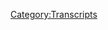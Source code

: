 {{DEFAULTSORT:
    #_TRANSCRIPT_0595:Boulder Missiles and Gettysburg Nukes
}}{{Transcript
    | title         = [[595: Boulder Missiles and Gettysburg Nukes]]
    | caption       = [https://knowledgefight.libsyn.com/595-boulder-missiles-and-gettysburg-nukes Listen to this episode on Libsyn]
    | episodeNumber = [[595: Boulder Missiles and Gettysburg Nukes|595]]
    | length        = 01:10:07
}}

{{MessageBox
    | header     = Warning: Bot Generated Content
    | text       = This transcript was automatically generated by transcription software and likely contains many mistakes and misattributions. Please check the audio for definitive quotes, attribution, and context.
    | image      = N3yvass4myg91.webp
    | imagewidth = 50px
    | id         = warning
}}

{{TranscriptBlock
    | name      = Unknown Speaker
    | timestamp = 00:00:00.000
    | text      = N-N-N-N-N-N-N-Knowledge Fight
}}

{{TranscriptBlock
    | name      = Unknown Speaker
    | timestamp = 00:00:12.960
    | text      = Dan and Jordan, I am sweating.
}}

{{TranscriptBlock
    | name      = Unknown Speaker
    | timestamp = 00:00:19.600
    | text      = Knowledgefight.com, it's time to pray.
}}

{{TranscriptBlock
    | name      = Unknown Speaker
    | timestamp = 00:00:21.399
    | text      = I have great respect for knowledgefight.
}}

{{TranscriptBlock
    | name      = Unknown Speaker
    | timestamp = 00:00:23.920
    | text      = Knowledgefight.
}}

{{TranscriptBlock
    | name      = Unknown Speaker
    | timestamp = 00:00:24.920
    | text      = I'm sick of them posing as if they're the good guys saying we are the bad guys.
}}

{{TranscriptBlock
    | name      = Unknown Speaker
    | timestamp = 00:00:29.359
    | text      = Knowledgefight.
}}

{{TranscriptBlock
    | name      = Unknown Speaker
    | timestamp = 00:00:30.359
    | text      = Dan and Jordan.
}}

{{TranscriptBlock
    | name      = Unknown Speaker
    | timestamp = 00:00:31.359
    | text      = Knowledgefight.
}}

{{TranscriptBlock
    | name      = Unknown Speaker
    | timestamp = 00:00:32.359
    | text      = Little Earth.
}}

{{TranscriptBlock
    | name      = Unknown Speaker
    | timestamp = 00:00:33.359
    | text      = Little Earth.
}}

{{TranscriptBlock
    | name      = Unknown Speaker
    | timestamp = 00:00:34.359
    | text      = Little Earth.
}}

{{TranscriptBlock
    | name      = Unknown Speaker
    | timestamp = 00:00:35.359
    | text      = Need money.
}}

{{TranscriptBlock
    | name      = Unknown Speaker
    | timestamp = 00:00:36.359
    | text      = Little Earth.
}}

{{TranscriptBlock
    | name      = Unknown Speaker
    | timestamp = 00:00:37.359
    | text      = Little Earth.
}}

{{TranscriptBlock
    | name      = Unknown Speaker
    | timestamp = 00:00:38.359
    | text      = Little Earth.
}}

{{TranscriptBlock
    | name      = Unknown Speaker
    | timestamp = 00:00:39.359
    | text      = Andy and Kansas.
}}

{{TranscriptBlock
    | name      = Unknown Speaker
    | timestamp = 00:00:40.359
    | text      = Andy and Kansas.
}}

{{TranscriptBlock
    | name      = Unknown Speaker
    | timestamp = 00:00:41.359
    | text      = Stop it.
}}

{{TranscriptBlock
    | name      = Unknown Speaker
    | timestamp = 00:00:42.359
    | text      = Andy and Kansas.
}}

{{TranscriptBlock
    | name      = Unknown Speaker
    | timestamp = 00:00:43.359
    | text      = Andy and Kansas.
}}

{{TranscriptBlock
    | name      = Unknown Speaker
    | timestamp = 00:00:44.359
    | text      = It's time to pray.
}}

{{TranscriptBlock
    | name      = Unknown Speaker
    | timestamp = 00:00:45.359
    | text      = Andy and Kansas.
}}

{{TranscriptBlock
    | name      = Unknown Speaker
    | timestamp = 00:00:46.359
    | text      = You're on the air.
}}

{{TranscriptBlock
    | name      = Unknown Speaker
    | timestamp = 00:00:47.359
    | text      = Thanks for holding me.
}}

{{TranscriptBlock
    | name      = Unknown Speaker
    | timestamp = 00:00:48.359
    | text      = Hello Alex, I'm a first time caller.
}}

{{TranscriptBlock
    | name      = Unknown Speaker
    | timestamp = 00:00:49.359
    | text      = I'm a huge fan.
}}

{{TranscriptBlock
    | name      = Unknown Speaker
    | timestamp = 00:00:50.359
    | text      = I love your work.
}}

{{TranscriptBlock
    | name      = Unknown Speaker
    | timestamp = 00:00:51.359
    | text      = Knowledgefight.
}}

{{TranscriptBlock
    | name      = Unknown Speaker
    | timestamp = 00:00:52.359
    | text      = Knowledgefight.com.
}}

{{TranscriptBlock
    | name      = Unknown Speaker
    | timestamp = 00:00:53.359
    | text      = I love you.
}}

{{TranscriptBlock
    | name      = Unknown Speaker
    | timestamp = 00:00:54.359
    | text      = Hey everybody, welcome back to Knowledgefight.
}}

{{TranscriptBlock
    | name      = Unknown Speaker
    | timestamp = 00:01:00.880
    | text      = I'm Dan.
}}

{{TranscriptBlock
    | name      = Unknown Speaker
    | timestamp = 00:01:01.880
    | text      = I'm Jordan.
}}

{{TranscriptBlock
    | name      = Unknown Speaker
    | timestamp = 00:01:02.880
    | text      = We're couple dudes.
}}

{{TranscriptBlock
    | name      = Unknown Speaker
    | timestamp = 00:01:03.880
    | text      = I'd like to sit around, worship at the altar of Selene and talk a little bit about Alex
}}

{{TranscriptBlock
    | name      = Unknown Speaker
    | timestamp = 00:01:05.439
    | text      = Jones.
}}

{{TranscriptBlock
    | name      = Unknown Speaker
    | timestamp = 00:01:06.439
    | text      = Oh indeed we are Dan.
}}

{{TranscriptBlock
    | name      = Unknown Speaker
    | timestamp = 00:01:07.439
    | text      = Jordan.
}}

{{TranscriptBlock
    | name      = Unknown Speaker
    | timestamp = 00:01:08.439
    | text      = Dan.
}}

{{TranscriptBlock
    | name      = Unknown Speaker
    | timestamp = 00:01:09.439
    | text      = Yeah.
}}

{{TranscriptBlock
    | name      = Unknown Speaker
    | timestamp = 00:01:10.439
    | text      = Quick question.
}}

{{TranscriptBlock
    | name      = Unknown Speaker
    | timestamp = 00:01:11.439
    | text      = What's up?
}}

{{TranscriptBlock
    | name      = Unknown Speaker
    | timestamp = 00:01:12.439
    | text      = What's your bright spot today?
}}

{{TranscriptBlock
    | name      = Unknown Speaker
    | timestamp = 00:01:13.439
    | text      = My bright spot today is a future bright spot, but I know it's gonna be bright.
}}

{{TranscriptBlock
    | name      = Unknown Speaker
    | timestamp = 00:01:14.439
    | text      = Okay.
}}

{{TranscriptBlock
    | name      = Unknown Speaker
    | timestamp = 00:01:15.439
    | text      = And that is a couple people have brought to my attention that La Croix now has a plum
}}

{{TranscriptBlock
    | name      = Unknown Speaker
    | timestamp = 00:01:18.459
    | text      = flavor.
}}

{{TranscriptBlock
    | name      = Unknown Speaker
    | timestamp = 00:01:19.459
    | text      = Oh.
}}

{{TranscriptBlock
    | name      = Unknown Speaker
    | timestamp = 00:01:20.459
    | text      = And I am plumped to try it.
}}

{{TranscriptBlock
    | name      = Unknown Speaker
    | timestamp = 00:01:22.599
    | text      = You are plumped to try it.
}}

{{TranscriptBlock
    | name      = Unknown Speaker
    | timestamp = 00:01:23.599
    | text      = I'm plumped to try it.
}}

{{TranscriptBlock
    | name      = Unknown Speaker
    | timestamp = 00:01:24.599
    | text      = Okay.
}}

{{TranscriptBlock
    | name      = Unknown Speaker
    | timestamp = 00:01:25.599
    | text      = I know that the polar plum situation flavor was just so good.
}}

{{TranscriptBlock
    | name      = Unknown Speaker
    | timestamp = 00:01:31.760
    | text      = Caught me off guard and so now I'm very excited to give this a whirl, but I have not seen
}}

{{TranscriptBlock
    | name      = Unknown Speaker
    | timestamp = 00:01:36.239
    | text      = it in stores I don't think.
}}

{{TranscriptBlock
    | name      = Unknown Speaker
    | timestamp = 00:01:37.560
    | text      = Interesting.
}}

{{TranscriptBlock
    | name      = Unknown Speaker
    | timestamp = 00:01:38.560
    | text      = But I've heard rumor of it.
}}

{{TranscriptBlock
    | name      = Unknown Speaker
    | timestamp = 00:01:39.560
    | text      = I've heard tell in the badlands of this new plum La Croix.
}}

{{TranscriptBlock
    | name      = Unknown Speaker
    | timestamp = 00:01:43.439
    | text      = Yep.
}}

{{TranscriptBlock
    | name      = Unknown Speaker
    | timestamp = 00:01:44.439
    | text      = So there's gonna be another year of the seltzer.
}}

{{TranscriptBlock
    | name      = Unknown Speaker
    | timestamp = 00:01:45.439
    | text      = No.
}}

{{TranscriptBlock
    | name      = Unknown Speaker
    | timestamp = 00:01:46.439
    | text      = There's not.
}}

{{TranscriptBlock
    | name      = Unknown Speaker
    | timestamp = 00:01:47.439
    | text      = The year of one seltzer.
}}

{{TranscriptBlock
    | name      = Unknown Speaker
    | timestamp = 00:01:48.439
    | text      = I will try the plum one.
}}

{{TranscriptBlock
    | name      = Unknown Speaker
    | timestamp = 00:01:49.439
    | text      = I will drink one seltzer 500 times.
}}

{{TranscriptBlock
    | name      = Unknown Speaker
    | timestamp = 00:01:51.599
    | text      = I might.
}}

{{TranscriptBlock
    | name      = Unknown Speaker
    | timestamp = 00:01:52.599
    | text      = It's good.
}}

{{TranscriptBlock
    | name      = Unknown Speaker
    | timestamp = 00:01:53.599
    | text      = I might stock up.
}}

{{TranscriptBlock
    | name      = Unknown Speaker
    | timestamp = 00:01:54.599
    | text      = Why not?
}}

{{TranscriptBlock
    | name      = Unknown Speaker
    | timestamp = 00:01:55.599
    | text      = Yeah.
}}

{{TranscriptBlock
    | name      = Unknown Speaker
    | timestamp = 00:01:56.599
    | text      = I do like plum flavor.
}}

{{TranscriptBlock
    | name      = Unknown Speaker
    | timestamp = 00:01:57.599
    | text      = Call people.
}}

{{TranscriptBlock
    | name      = Unknown Speaker
    | timestamp = 00:01:58.599
    | text      = It's good stuff.
}}

{{TranscriptBlock
    | name      = Unknown Speaker
    | timestamp = 00:01:59.599
    | text      = Anyway, what about you?
}}

{{TranscriptBlock
    | name      = Unknown Speaker
    | timestamp = 00:02:00.599
    | text      = What's your?
}}

{{TranscriptBlock
    | name      = Unknown Speaker
    | timestamp = 00:02:01.599
    | text      = My bright spot, Dan, is today is the final of the United States Open of tennis communications
}}

{{TranscriptBlock
    | name      = Unknown Speaker
    | timestamp = 00:02:06.840
    | text      = and development.
}}

{{TranscriptBlock
    | name      = Unknown Speaker
    | timestamp = 00:02:09.159
    | text      = And the final is between Novak Djokovic and Medvedev.
}}

{{TranscriptBlock
    | name      = Unknown Speaker
    | timestamp = 00:02:14.039
    | text      = And if Djokovic wins, which he almost certainly will, he will have 21 Grand Slam majors.
}}

{{TranscriptBlock
    | name      = Unknown Speaker
    | timestamp = 00:02:20.479
    | text      = He will have completed the first calendar Grand Slam since like 1960s, Jimmy Connors
}}

{{TranscriptBlock
    | name      = Unknown Speaker
    | timestamp = 00:02:27.539
    | text      = and stuff.
}}

{{TranscriptBlock
    | name      = Unknown Speaker
    | timestamp = 00:02:28.539
    | text      = And he will have cemented himself as the greatest tennis player of all time.
}}

{{TranscriptBlock
    | name      = Unknown Speaker
    | timestamp = 00:02:33.280
    | text      = Oh, yeah?
}}

{{TranscriptBlock
    | name      = Unknown Speaker
    | timestamp = 00:02:34.280
    | text      = Yeah.
}}

{{TranscriptBlock
    | name      = Unknown Speaker
    | timestamp = 00:02:35.280
    | text      = I know a guy who might throw his racket at him.
}}

{{TranscriptBlock
    | name      = Unknown Speaker
    | timestamp = 00:02:36.599
    | text      = Oh, man.
}}

{{TranscriptBlock
    | name      = Unknown Speaker
    | timestamp = 00:02:37.599
    | text      = John McEnroe?
}}

{{TranscriptBlock
    | name      = Unknown Speaker
    | timestamp = 00:02:38.599
    | text      = Yep, that's the guy.
}}

{{TranscriptBlock
    | name      = Unknown Speaker
    | timestamp = 00:02:39.599
    | text      = I don't have many tennis references.
}}

{{TranscriptBlock
    | name      = Unknown Speaker
    | timestamp = 00:02:42.400
    | text      = I was gonna say, how about Sampras?
}}

{{TranscriptBlock
    | name      = Unknown Speaker
    | timestamp = 00:02:45.439
    | text      = You got that one?
}}

{{TranscriptBlock
    | name      = Unknown Speaker
    | timestamp = 00:02:47.000
    | text      = What would I know about him?
}}

{{TranscriptBlock
    | name      = Unknown Speaker
    | timestamp = 00:02:48.719
    | text      = Harry.
}}

{{TranscriptBlock
    | name      = Unknown Speaker
    | timestamp = 00:02:49.719
    | text      = Harry.
}}

{{TranscriptBlock
    | name      = Unknown Speaker
    | timestamp = 00:02:50.719
    | text      = He's a very hairy man.
}}

{{TranscriptBlock
    | name      = Unknown Speaker
    | timestamp = 00:02:51.719
    | text      = Yeah.
}}

{{TranscriptBlock
    | name      = Unknown Speaker
    | timestamp = 00:02:52.719
    | text      = Andre Agassi.
}}

{{TranscriptBlock
    | name      = Unknown Speaker
    | timestamp = 00:02:53.719
    | text      = Bald.
}}

{{TranscriptBlock
    | name      = Unknown Speaker
    | timestamp = 00:02:54.719
    | text      = Okay.
}}

{{TranscriptBlock
    | name      = Unknown Speaker
    | timestamp = 00:02:55.719
    | text      = Even when he had hair, he glued a wig on his head.
}}

{{TranscriptBlock
    | name      = Unknown Speaker
    | timestamp = 00:02:57.520
    | text      = Did you know that?
}}

{{TranscriptBlock
    | name      = Unknown Speaker
    | timestamp = 00:02:58.520
    | text      = I didn't know that.
}}

{{TranscriptBlock
    | name      = Unknown Speaker
    | timestamp = 00:02:59.520
    | text      = Yeah, that's an interesting tennis fact about Andre Agassi.
}}

{{TranscriptBlock
    | name      = Unknown Speaker
    | timestamp = 00:03:01.840
    | text      = Welcome back to interesting tennis facts about Andre Agassi, our new spinoff podcast.
}}

{{TranscriptBlock
    | name      = Unknown Speaker
    | timestamp = 00:03:05.680
    | text      = I'll take it.
}}

{{TranscriptBlock
    | name      = Unknown Speaker
    | timestamp = 00:03:06.680
    | text      = Jordan, today we have an episode to go over.
}}

{{TranscriptBlock
    | name      = Unknown Speaker
    | timestamp = 00:03:10.479
    | text      = And what we're doing today is, I felt like sometimes you have to go off the beaten path.
}}

{{TranscriptBlock
    | name      = Unknown Speaker
    | timestamp = 00:03:16.080
    | text      = Sure.
}}

{{TranscriptBlock
    | name      = Unknown Speaker
    | timestamp = 00:03:17.080
    | text      = Sometimes we just need something else in our lives than Alex Jones.
}}

{{TranscriptBlock
    | name      = Unknown Speaker
    | timestamp = 00:03:21.719
    | text      = Regeneration.
}}

{{TranscriptBlock
    | name      = Unknown Speaker
    | timestamp = 00:03:22.719
    | text      = I worry that we talk too much about him, honestly.
}}

{{TranscriptBlock
    | name      = Unknown Speaker
    | timestamp = 00:03:25.520
    | text      = Oh, yeah?
}}

{{TranscriptBlock
    | name      = Unknown Speaker
    | timestamp = 00:03:26.520
    | text      = Yeah.
}}

{{TranscriptBlock
    | name      = Unknown Speaker
    | timestamp = 00:03:27.520
    | text      = Why?
}}

{{TranscriptBlock
    | name      = Unknown Speaker
    | timestamp = 00:03:28.520
    | text      = What makes you think that?
}}

{{TranscriptBlock
    | name      = Unknown Speaker
    | timestamp = 00:03:29.520
    | text      = Sometimes it's difficult to make the same point over and over again.
}}

{{TranscriptBlock
    | name      = Unknown Speaker
    | timestamp = 00:03:33.319
    | text      = So here's an out of context drop from what we're gonna be talking about today.
}}

{{TranscriptBlock
    | name      = Unknown Speaker
    | timestamp = 00:03:37.680
    | text      = Civilizations both inside the planet and off the planet often conduct wars by throwing
}}

{{TranscriptBlock
    | name      = Unknown Speaker
    | timestamp = 00:03:45.759
    | text      = neutron stars at each other.
}}

{{TranscriptBlock
    | name      = Unknown Speaker
    | timestamp = 00:03:49.639
    | text      = Of course.
}}

{{TranscriptBlock
    | name      = Unknown Speaker
    | timestamp = 00:03:50.780
    | text      = And so that they throw planetary, planetoids, rocks, meteors, all of this.
}}

{{TranscriptBlock
    | name      = Unknown Speaker
    | timestamp = 00:03:59.020
    | text      = And this is indeed in part how Atlantis was sunk.
}}

{{TranscriptBlock
    | name      = Unknown Speaker
    | timestamp = 00:04:03.000
    | text      = Fascinating.
}}

{{TranscriptBlock
    | name      = Unknown Speaker
    | timestamp = 00:04:04.000
    | text      = Fascinating.
}}

{{TranscriptBlock
    | name      = Unknown Speaker
    | timestamp = 00:04:05.000
    | text      = This is great.
}}

{{TranscriptBlock
    | name      = Unknown Speaker
    | timestamp = 00:04:07.680
    | text      = Somebody threw a neutron star at Earth and sunk Atlantis.
}}

{{TranscriptBlock
    | name      = Unknown Speaker
    | timestamp = 00:04:10.919
    | text      = That was part of it.
}}

{{TranscriptBlock
    | name      = Unknown Speaker
    | timestamp = 00:04:12.319
    | text      = That was kind of...
}}

{{TranscriptBlock
    | name      = Unknown Speaker
    | timestamp = 00:04:13.319
    | text      = That was part of it.
}}

{{TranscriptBlock
    | name      = Unknown Speaker
    | timestamp = 00:04:14.319
    | text      = That was just a gut.
}}

{{TranscriptBlock
    | name      = Unknown Speaker
    | timestamp = 00:04:16.800
    | text      = I like that there was something else.
}}

{{TranscriptBlock
    | name      = Unknown Speaker
    | timestamp = 00:04:18.720
    | text      = The other part of it was the stock market crash.
}}

{{TranscriptBlock
    | name      = Unknown Speaker
    | timestamp = 00:04:20.519
    | text      = That's gotta be.
}}

{{TranscriptBlock
    | name      = Unknown Speaker
    | timestamp = 00:04:21.519
    | text      = That was the other part, naturally.
}}

{{TranscriptBlock
    | name      = Unknown Speaker
    | timestamp = 00:04:22.920
    | text      = So for the longest time people have been requesting that we get back to taking some wacky Wednesday
}}

{{TranscriptBlock
    | name      = Unknown Speaker
    | timestamp = 00:04:28.199
    | text      = breaks.
}}

{{TranscriptBlock
    | name      = Unknown Speaker
    | timestamp = 00:04:29.199
    | text      = So happy.
}}

{{TranscriptBlock
    | name      = Unknown Speaker
    | timestamp = 00:04:30.199
    | text      = And can't wait till Wednesday.
}}

{{TranscriptBlock
    | name      = Unknown Speaker
    | timestamp = 00:04:31.199
    | text      = Can't.
}}

{{TranscriptBlock
    | name      = Unknown Speaker
    | timestamp = 00:04:32.199
    | text      = We've got to do it.
}}

{{TranscriptBlock
    | name      = Unknown Speaker
    | timestamp = 00:04:33.199
    | text      = We're both in that kind of mood where this is very much necessary.
}}

{{TranscriptBlock
    | name      = Unknown Speaker
    | timestamp = 00:04:38.720
    | text      = And here's the great news.
}}

{{TranscriptBlock
    | name      = Unknown Speaker
    | timestamp = 00:04:40.800
    | text      = There's another YouTube clone type website where Carrie Cassidy from Project Camelot,
}}

{{TranscriptBlock
    | name      = Unknown Speaker
    | timestamp = 00:04:47.040
    | text      = AKA Sweary Carrie, is posting all of her interviews.
}}

{{TranscriptBlock
    | name      = Unknown Speaker
    | timestamp = 00:04:50.240
    | text      = Get the fuck out of here.
}}

{{TranscriptBlock
    | name      = Unknown Speaker
    | timestamp = 00:04:51.240
    | text      = So they're not behind a paywall.
}}

{{TranscriptBlock
    | name      = Unknown Speaker
    | timestamp = 00:04:52.879
    | text      = Oh, yes!
}}

{{TranscriptBlock
    | name      = Unknown Speaker
    | timestamp = 00:04:54.439
    | text      = Things have been resolved.
}}

{{TranscriptBlock
    | name      = Unknown Speaker
    | timestamp = 00:04:55.439
    | text      = This is good news.
}}

{{TranscriptBlock
    | name      = Unknown Speaker
    | timestamp = 00:04:56.480
    | text      = It is good news.
}}

{{TranscriptBlock
    | name      = Unknown Speaker
    | timestamp = 00:04:57.480
    | text      = This is good news.
}}

{{TranscriptBlock
    | name      = Unknown Speaker
    | timestamp = 00:04:58.959
    | text      = And I kind of feel like the time that we've had away can make us kind of forget that she's
}}

{{TranscriptBlock
    | name      = Unknown Speaker
    | timestamp = 00:05:05.560
    | text      = maybe a bit anti-Semitic.
}}

{{TranscriptBlock
    | name      = Unknown Speaker
    | timestamp = 00:05:06.560
    | text      = We could just have fun with it again.
}}

{{TranscriptBlock
    | name      = Unknown Speaker
    | timestamp = 00:05:09.399
    | text      = You know, it's fun because it's kind of just been put in a safe little box for me where
}}

{{TranscriptBlock
    | name      = Unknown Speaker
    | timestamp = 00:05:13.839
    | text      = it's like, if I need to remember that she's an incredible anti-Semite, I'll be there.
}}

{{TranscriptBlock
    | name      = Unknown Speaker
    | timestamp = 00:05:19.199
    | text      = Yeah, I got that.
}}

{{TranscriptBlock
    | name      = Unknown Speaker
    | timestamp = 00:05:20.199
    | text      = I think public demand has insisted that we incorporate in some wacky Wednesdays.
}}

{{TranscriptBlock
    | name      = Unknown Speaker
    | timestamp = 00:05:24.920
    | text      = And as I've discovered from trying to find other sources, there's just nobody else.
}}

{{TranscriptBlock
    | name      = Unknown Speaker
    | timestamp = 00:05:30.079
    | text      = There's nobody like her.
}}

{{TranscriptBlock
    | name      = Unknown Speaker
    | timestamp = 00:05:31.079
    | text      = You know, nobody does it better.
}}

{{TranscriptBlock
    | name      = Unknown Speaker
    | timestamp = 00:05:33.279
    | text      = To quote Warren G and Nate Dogg.
}}

{{TranscriptBlock
    | name      = Unknown Speaker
    | timestamp = 00:05:36.639
    | text      = I believe we will be mounting up.
}}

{{TranscriptBlock
    | name      = Unknown Speaker
    | timestamp = 00:05:39.800
    | text      = Yes.
}}

{{TranscriptBlock
    | name      = Unknown Speaker
    | timestamp = 00:05:40.800
    | text      = Regulating.
}}

{{TranscriptBlock
    | name      = Unknown Speaker
    | timestamp = 00:05:41.800
    | text      = No, no.
}}

{{TranscriptBlock
    | name      = Unknown Speaker
    | timestamp = 00:05:42.800
    | text      = We're anti-regulation.
}}

{{TranscriptBlock
    | name      = Unknown Speaker
    | timestamp = 00:05:43.800
    | text      = We are anti-regulation here.
}}

{{TranscriptBlock
    | name      = Unknown Speaker
    | timestamp = 00:05:45.600
    | text      = So before we get to today's episode, which is a update about the state of the world from
}}

{{TranscriptBlock
    | name      = Unknown Speaker
    | timestamp = 00:05:50.360
    | text      = September 9th that Kerry put out.
}}

{{TranscriptBlock
    | name      = Unknown Speaker
    | timestamp = 00:05:53.639
    | text      = I think it's very important.
}}

{{TranscriptBlock
    | name      = Unknown Speaker
    | timestamp = 00:05:55.199
    | text      = This September 9th?
}}

{{TranscriptBlock
    | name      = Unknown Speaker
    | timestamp = 00:05:56.199
    | text      = Yes.
}}

{{TranscriptBlock
    | name      = Unknown Speaker
    | timestamp = 00:05:57.199
    | text      = Oh boy.
}}

{{TranscriptBlock
    | name      = Unknown Speaker
    | timestamp = 00:05:58.199
    | text      = A couple days back.
}}

{{TranscriptBlock
    | name      = Unknown Speaker
    | timestamp = 00:05:59.199
    | text      = I think if there's one thing that's important that Alex has stressed to me, it's that diversity
}}

{{TranscriptBlock
    | name      = Unknown Speaker
    | timestamp = 00:06:03.600
    | text      = of opinion is something that should be cherished.
}}

{{TranscriptBlock
    | name      = Unknown Speaker
    | timestamp = 00:06:06.120
    | text      = That's true.
}}

{{TranscriptBlock
    | name      = Unknown Speaker
    | timestamp = 00:06:07.120
    | text      = And that's why we need to bring in other voices.
}}

{{TranscriptBlock
    | name      = Unknown Speaker
    | timestamp = 00:06:09.240
    | text      = That's true.
}}

{{TranscriptBlock
    | name      = Unknown Speaker
    | timestamp = 00:06:10.240
    | text      = To find out what's going on with the political sphere, what's going on.
}}

{{TranscriptBlock
    | name      = Unknown Speaker
    | timestamp = 00:06:13.600
    | text      = Maybe not about neutron stars being used as weapons, but there's plenty of other things
}}

{{TranscriptBlock
    | name      = Unknown Speaker
    | timestamp = 00:06:17.600
    | text      = to cover.
}}

{{TranscriptBlock
    | name      = Unknown Speaker
    | timestamp = 00:06:18.600
    | text      = Does she know how heavy neutron stars are?
}}

{{TranscriptBlock
    | name      = Unknown Speaker
    | timestamp = 00:06:21.079
    | text      = Yeah, but do you understand the technology that the raptors have?
}}

{{TranscriptBlock
    | name      = Unknown Speaker
    | timestamp = 00:06:24.680
    | text      = I know, but they literally create a sinkhole in space-time.
}}

{{TranscriptBlock
    | name      = Unknown Speaker
    | timestamp = 00:06:27.560
    | text      = Blah.
}}

{{TranscriptBlock
    | name      = Unknown Speaker
    | timestamp = 00:06:28.560
    | text      = That's what happened to Atlantis.
}}

{{TranscriptBlock
    | name      = Unknown Speaker
    | timestamp = 00:06:29.560
    | text      = Imagine trying to throw that.
}}

{{TranscriptBlock
    | name      = Unknown Speaker
    | timestamp = 00:06:30.560
    | text      = It's part of it.
}}

{{TranscriptBlock
    | name      = Unknown Speaker
    | timestamp = 00:06:31.560
    | text      = It's part of what happened to Atlantis.
}}

{{TranscriptBlock
    | name      = Unknown Speaker
    | timestamp = 00:06:32.560
    | text      = It's part of what happens.
}}

{{TranscriptBlock
    | name      = Unknown Speaker
    | timestamp = 00:06:33.560
    | text      = But first, before we get into this, let's take a little moment to say hello to some
}}

{{TranscriptBlock
    | name      = Unknown Speaker
    | timestamp = 00:06:35.480
    | text      = walks.
}}

{{TranscriptBlock
    | name      = Unknown Speaker
    | timestamp = 00:06:36.480
    | text      = Oh, that's a great idea.
}}

{{TranscriptBlock
    | name      = Unknown Speaker
    | timestamp = 00:06:37.480
    | text      = So first, don't trust the trees with big limbs.
}}

{{TranscriptBlock
    | name      = Unknown Speaker
    | timestamp = 00:06:38.720
    | text      = They're very shady.
}}

{{TranscriptBlock
    | name      = Unknown Speaker
    | timestamp = 00:06:39.720
    | text      = Thank you so much.
}}

{{TranscriptBlock
    | name      = Unknown Speaker
    | timestamp = 00:06:40.720
    | text      = You are now policy wonk.
}}

{{TranscriptBlock
    | name      = Unknown Speaker
    | timestamp = 00:06:41.720
    | text      = I'm a policy wonk.
}}

{{TranscriptBlock
    | name      = Unknown Speaker
    | timestamp = 00:06:42.720
    | text      = Thank you very much.
}}

{{TranscriptBlock
    | name      = Unknown Speaker
    | timestamp = 00:06:43.720
    | text      = Next, the sea flame.
}}

{{TranscriptBlock
    | name      = Unknown Speaker
    | timestamp = 00:06:44.720
    | text      = Thank you so much.
}}

{{TranscriptBlock
    | name      = Unknown Speaker
    | timestamp = 00:06:45.720
    | text      = You are now policy wonk.
}}

{{TranscriptBlock
    | name      = Unknown Speaker
    | timestamp = 00:06:46.720
    | text      = I'm a policy wonk.
}}

{{TranscriptBlock
    | name      = Unknown Speaker
    | timestamp = 00:06:47.720
    | text      = Thanks, the sea flame.
}}

{{TranscriptBlock
    | name      = Unknown Speaker
    | timestamp = 00:06:48.720
    | text      = Next, speckled Jim.
}}

{{TranscriptBlock
    | name      = Unknown Speaker
    | timestamp = 00:06:49.720
    | text      = Thank you so much.
}}

{{TranscriptBlock
    | name      = Unknown Speaker
    | timestamp = 00:06:50.720
    | text      = You are now a policy wonk.
}}

{{TranscriptBlock
    | name      = Unknown Speaker
    | timestamp = 00:06:51.720
    | text      = I'm a policy wonk.
}}

{{TranscriptBlock
    | name      = Unknown Speaker
    | timestamp = 00:06:52.720
    | text      = Why, thank you, speckled Jim.
}}

{{TranscriptBlock
    | name      = Unknown Speaker
    | timestamp = 00:06:53.720
    | text      = And uh, Sega Dreamcat.
}}

{{TranscriptBlock
    | name      = Unknown Speaker
    | timestamp = 00:06:55.720
    | text      = Thank you so much.
}}

{{TranscriptBlock
    | name      = Unknown Speaker
    | timestamp = 00:06:56.720
    | text      = You are now a policy wonk.
}}

{{TranscriptBlock
    | name      = Unknown Speaker
    | timestamp = 00:06:57.720
    | text      = I'm a policy wonk.
}}

{{TranscriptBlock
    | name      = Unknown Speaker
    | timestamp = 00:06:58.720
    | text      = Thank you, Sega Dreamcat.
}}

{{TranscriptBlock
    | name      = Unknown Speaker
    | timestamp = 00:06:59.740
    | text      = Aaaand my cat started listening to Inforz, and now won't stop buying male vitality pills.
}}

{{TranscriptBlock
    | name      = Unknown Speaker
    | timestamp = 00:07:04.199
    | text      = Thank you so much, Jordan.
}}

{{TranscriptBlock
    | name      = Unknown Speaker
    | timestamp = 00:07:05.199
    | text      = How's policy wonk?
}}

{{TranscriptBlock
    | name      = Unknown Speaker
    | timestamp = 00:07:06.199
    | text      = I'm a policy wonk.
}}

{{TranscriptBlock
    | name      = Unknown Speaker
    | timestamp = 00:07:07.199
    | text      = Thank you very much.
}}

{{TranscriptBlock
    | name      = Unknown Speaker
    | timestamp = 00:07:08.199
    | text      = That's going to make Rob Doo's wife real sore.
}}

{{TranscriptBlock
    | name      = Unknown Speaker
    | timestamp = 00:07:10.920
    | text      = Or the cat's wife.
}}

{{TranscriptBlock
    | name      = Unknown Speaker
    | timestamp = 00:07:11.920
    | text      = Yes, the cat's wife.
}}

{{TranscriptBlock
    | name      = Unknown Speaker
    | timestamp = 00:07:12.920
    | text      = Good view.
}}

{{TranscriptBlock
    | name      = Unknown Speaker
    | timestamp = 00:07:13.920
    | text      = So, Jordan.
}}

{{TranscriptBlock
    | name      = Unknown Speaker
    | timestamp = 00:07:14.920
    | text      = Nine-nine.
}}

{{TranscriptBlock
    | name      = Unknown Speaker
    | timestamp = 00:07:15.920
    | text      = Yes.
}}

{{TranscriptBlock
    | name      = Unknown Speaker
    | timestamp = 00:07:16.920
    | text      = Not just Herman Cain's tax plan.
}}

{{TranscriptBlock
    | name      = Unknown Speaker
    | timestamp = 00:07:21.959
    | text      = Also, the day of Kerry's world update, and as all of these episodes start, we must say
}}

{{TranscriptBlock
    | name      = Unknown Speaker
    | timestamp = 00:07:30.319
    | text      = hello.
}}

{{TranscriptBlock
    | name      = Unknown Speaker
    | timestamp = 00:07:31.319
    | text      = Hi, everyone.
}}

{{TranscriptBlock
    | name      = Unknown Speaker
    | timestamp = 00:07:32.319
    | text      = I'm Kerry Cassidy from Project Camelot.
}}

{{TranscriptBlock
    | name      = Unknown Speaker
    | timestamp = 00:07:34.279
    | text      = Hi, Kerry.
}}

{{TranscriptBlock
    | name      = Unknown Speaker
    | timestamp = 00:07:35.279
    | text      = And I want to talk about my latest articles and also the latest video interviews I've
}}

{{TranscriptBlock
    | name      = Unknown Speaker
    | timestamp = 00:07:40.639
    | text      = been doing, because there are a lot of questions out there, and obviously, now that everything
}}

{{TranscriptBlock
    | name      = Unknown Speaker
    | timestamp = 00:07:47.959
    | text      = is not super simple, so we're living in very complex times, and I think it's worth discussing.
}}

{{TranscriptBlock
    | name      = Unknown Speaker
    | timestamp = 00:07:56.160
    | text      = It is.
}}

{{TranscriptBlock
    | name      = Unknown Speaker
    | timestamp = 00:07:57.160
    | text      = It is definitely worth discussing how complicated the times we're living in are.
}}

{{TranscriptBlock
    | name      = Unknown Speaker
    | timestamp = 00:08:00.160
    | text      = I have a question.
}}

{{TranscriptBlock
    | name      = Unknown Speaker
    | timestamp = 00:08:01.160
    | text      = Yes, sir.
}}

{{TranscriptBlock
    | name      = Unknown Speaker
    | timestamp = 00:08:02.160
    | text      = What is possible in her worldview for things to get more complicated than they already
}}

{{TranscriptBlock
    | name      = Unknown Speaker
    | timestamp = 00:08:07.360
    | text      = are?
}}

{{TranscriptBlock
    | name      = Unknown Speaker
    | timestamp = 00:08:08.360
    | text      = I mean, we've got international space treaties going on.
}}

{{TranscriptBlock
    | name      = Unknown Speaker
    | timestamp = 00:08:11.079
    | text      = I feel like, and this is from her perspective, I feel like a pandemic on Earth is low priority
}}

{{TranscriptBlock
    | name      = Unknown Speaker
    | timestamp = 00:08:17.160
    | text      = for her.
}}

{{TranscriptBlock
    | name      = Unknown Speaker
    | timestamp = 00:08:18.160
    | text      = There's a lot of stuff that's happening that's invisible.
}}

{{TranscriptBlock
    | name      = Unknown Speaker
    | timestamp = 00:08:20.160
    | text      = Yeah.
}}

{{TranscriptBlock
    | name      = Unknown Speaker
    | timestamp = 00:08:21.160
    | text      = There's-
}}

{{TranscriptBlock
    | name      = Unknown Speaker
    | timestamp = 00:08:22.160
    | text      = Yeah.
}}

{{TranscriptBlock
    | name      = Unknown Speaker
    | timestamp = 00:08:23.160
    | text      = There's-
}}

{{TranscriptBlock
    | name      = Unknown Speaker
    | timestamp = 00:08:24.160
    | text      = Very complicated.
}}

{{TranscriptBlock
    | name      = Unknown Speaker
    | timestamp = 00:08:25.160
    | text      = How could it get more complicated for her?
}}

{{TranscriptBlock
    | name      = Unknown Speaker
    | timestamp = 00:08:28.160
    | text      = Well, you make a good point.
}}

{{TranscriptBlock
    | name      = Unknown Speaker
    | timestamp = 00:08:31.160
    | text      = I honestly don't know.
}}

{{TranscriptBlock
    | name      = Unknown Speaker
    | timestamp = 00:08:33.559
    | text      = It does seem like everything's a little redundant.
}}

{{TranscriptBlock
    | name      = Unknown Speaker
    | timestamp = 00:08:36.000
    | text      = We discovered eight new states of matter.
}}

{{TranscriptBlock
    | name      = Unknown Speaker
    | timestamp = 00:08:38.919
    | text      = This is complicated.
}}

{{TranscriptBlock
    | name      = Unknown Speaker
    | timestamp = 00:08:39.919
    | text      = This is difficult.
}}

{{TranscriptBlock
    | name      = Unknown Speaker
    | timestamp = 00:08:40.919
    | text      = I don't know.
}}

{{TranscriptBlock
    | name      = Unknown Speaker
    | timestamp = 00:08:41.919
    | text      = So what's complicated is you've got to understand the state of play in the world right now.
}}

{{TranscriptBlock
    | name      = Unknown Speaker
    | timestamp = 00:08:45.600
    | text      = The forces that are jockeying for control of the world.
}}

{{TranscriptBlock
    | name      = Unknown Speaker
    | timestamp = 00:08:48.639
    | text      = Right.
}}

{{TranscriptBlock
    | name      = Unknown Speaker
    | timestamp = 00:08:49.639
    | text      = You've got the deep state, right?
}}

{{TranscriptBlock
    | name      = Unknown Speaker
    | timestamp = 00:08:50.639
    | text      = Sure.
}}

{{TranscriptBlock
    | name      = Unknown Speaker
    | timestamp = 00:08:51.639
    | text      = And you've got the good guys who are the Trump group.
}}

{{TranscriptBlock
    | name      = Unknown Speaker
    | timestamp = 00:08:52.960
    | text      = Sure.
}}

{{TranscriptBlock
    | name      = Unknown Speaker
    | timestamp = 00:08:53.960
    | text      = Why not?
}}

{{TranscriptBlock
    | name      = Unknown Speaker
    | timestamp = 00:08:54.960
    | text      = Why not?
}}

{{TranscriptBlock
    | name      = Unknown Speaker
    | timestamp = 00:08:55.960
    | text      = Exactly.
}}

{{TranscriptBlock
    | name      = Unknown Speaker
    | timestamp = 00:08:56.960
    | text      = Yeah.
}}

{{TranscriptBlock
    | name      = Unknown Speaker
    | timestamp = 00:08:57.960
    | text      = We're here where we're here.
}}

{{TranscriptBlock
    | name      = Unknown Speaker
    | timestamp = 00:08:58.960
    | text      = It turns out that they're in negotiations.
}}

{{TranscriptBlock
    | name      = Unknown Speaker
    | timestamp = 00:09:00.440
    | text      = Taking a look at my website, I've got an article there which is basically talking about negotiations
}}

{{TranscriptBlock
    | name      = Unknown Speaker
    | timestamp = 00:09:09.559
    | text      = going on between the deep state and the Trump group.
}}

{{TranscriptBlock
    | name      = Unknown Speaker
    | timestamp = 00:09:14.639
    | text      = And the Trump group can really be thought of as Q as well as members of the military,
}}

{{TranscriptBlock
    | name      = Unknown Speaker
    | timestamp = 00:09:22.440
    | text      = intelligence agencies, et cetera, who are what we call white hats, who are trying to
}}

{{TranscriptBlock
    | name      = Unknown Speaker
    | timestamp = 00:09:27.039
    | text      = change the system from within secretly, okay?
}}

{{TranscriptBlock
    | name      = Unknown Speaker
    | timestamp = 00:09:32.159
    | text      = And so that's how they started.
}}

{{TranscriptBlock
    | name      = Unknown Speaker
    | timestamp = 00:09:34.679
    | text      = And we're entering a time in which they need to, in theory, become much more public, but
}}

{{TranscriptBlock
    | name      = Unknown Speaker
    | timestamp = 00:09:42.279
    | text      = it is taking a long time.
}}

{{TranscriptBlock
    | name      = Unknown Speaker
    | timestamp = 00:09:44.440
    | text      = In theory they need to become more public, and it is also taking a really long time.
}}

{{TranscriptBlock
    | name      = Unknown Speaker
    | timestamp = 00:09:51.320
    | text      = Almost like it's not going to happen.
}}

{{TranscriptBlock
    | name      = Unknown Speaker
    | timestamp = 00:09:52.600
    | text      = Almost.
}}

{{TranscriptBlock
    | name      = Unknown Speaker
    | timestamp = 00:09:53.600
    | text      = Yep.
}}

{{TranscriptBlock
    | name      = Unknown Speaker
    | timestamp = 00:09:54.600
    | text      = So you've got these white hats.
}}

{{TranscriptBlock
    | name      = Unknown Speaker
    | timestamp = 00:09:55.600
    | text      = That's the whole big team.
}}

{{TranscriptBlock
    | name      = Unknown Speaker
    | timestamp = 00:09:56.600
    | text      = You've got Q.
}}

{{TranscriptBlock
    | name      = Unknown Speaker
    | timestamp = 00:09:57.600
    | text      = You've got Pachanic, probably.
}}

{{TranscriptBlock
    | name      = Unknown Speaker
    | timestamp = 00:09:58.600
    | text      = Some people in the military, whoever they may be.
}}

{{TranscriptBlock
    | name      = Unknown Speaker
    | timestamp = 00:10:02.200
    | text      = All of Steve Pachanic's wide-ranging intelligence team.
}}

{{TranscriptBlock
    | name      = Unknown Speaker
    | timestamp = 00:10:06.639
    | text      = Roger Stone's North Korean pals.
}}

{{TranscriptBlock
    | name      = Unknown Speaker
    | timestamp = 00:10:08.559
    | text      = Sure.
}}

{{TranscriptBlock
    | name      = Unknown Speaker
    | timestamp = 00:10:09.559
    | text      = Some weirdos who Kerry talks to that have funny ideas.
}}

{{TranscriptBlock
    | name      = Unknown Speaker
    | timestamp = 00:10:11.960
    | text      = Charlie Freak, maybe?
}}

{{TranscriptBlock
    | name      = Unknown Speaker
    | timestamp = 00:10:13.960
    | text      = Jim Semi-Van?
}}

{{TranscriptBlock
    | name      = Unknown Speaker
    | timestamp = 00:10:14.960
    | text      = I don't know.
}}

{{TranscriptBlock
    | name      = Unknown Speaker
    | timestamp = 00:10:17.399
    | text      = Probably the Tiger King.
}}

{{TranscriptBlock
    | name      = Unknown Speaker
    | timestamp = 00:10:18.399
    | text      = Why not?
}}

{{TranscriptBlock
    | name      = Unknown Speaker
    | timestamp = 00:10:19.399
    | text      = Throw it in there.
}}

{{TranscriptBlock
    | name      = Unknown Speaker
    | timestamp = 00:10:20.399
    | text      = Joe Exotic.
}}

{{TranscriptBlock
    | name      = Unknown Speaker
    | timestamp = 00:10:21.399
    | text      = So yeah, they're the good guys, the white hats, and they're working against the deep
}}

{{TranscriptBlock
    | name      = Unknown Speaker
    | timestamp = 00:10:25.960
    | text      = state.
}}

{{TranscriptBlock
    | name      = Unknown Speaker
    | timestamp = 00:10:26.960
    | text      = But they're in negotiations, and we're going to learn a little bit later what these negotiations
}}

{{TranscriptBlock
    | name      = Unknown Speaker
    | timestamp = 00:10:30.120
    | text      = are based on.
}}

{{TranscriptBlock
    | name      = Unknown Speaker
    | timestamp = 00:10:31.120
    | text      = Okay.
}}

{{TranscriptBlock
    | name      = Unknown Speaker
    | timestamp = 00:10:32.120
    | text      = I want to know more about these negotiations real bad.
}}

{{TranscriptBlock
    | name      = Unknown Speaker
    | timestamp = 00:10:34.440
    | text      = We will learn a little bit more of that, but we need to delineate here, again, the state
}}

{{TranscriptBlock
    | name      = Unknown Speaker
    | timestamp = 00:10:38.179
    | text      = of play.
}}

{{TranscriptBlock
    | name      = Unknown Speaker
    | timestamp = 00:10:39.179
    | text      = Who are the teams?
}}

{{TranscriptBlock
    | name      = Unknown Speaker
    | timestamp = 00:10:40.179
    | text      = So you have the white hats, the Q.
}}

{{TranscriptBlock
    | name      = Unknown Speaker
    | timestamp = 00:10:41.840
    | text      = White hats, Q.
}}

{{TranscriptBlock
    | name      = Unknown Speaker
    | timestamp = 00:10:42.840
    | text      = All that.
}}

{{TranscriptBlock
    | name      = Unknown Speaker
    | timestamp = 00:10:43.840
    | text      = That's the good guys, the Trump team.
}}

{{TranscriptBlock
    | name      = Unknown Speaker
    | timestamp = 00:10:44.840
    | text      = Yeah.
}}

{{TranscriptBlock
    | name      = Unknown Speaker
    | timestamp = 00:10:45.840
    | text      = And then it turns out all other political ideologies are the cabal.
}}

{{TranscriptBlock
    | name      = Unknown Speaker
    | timestamp = 00:10:48.759
    | text      = Okay, the deep state, gotcha.
}}

{{TranscriptBlock
    | name      = Unknown Speaker
    | timestamp = 00:10:50.299
    | text      = So just from the outset, let's just set the playing field and understand that, yes, as
}}

{{TranscriptBlock
    | name      = Unknown Speaker
    | timestamp = 00:10:57.700
    | text      = Jordan Maxwell has always said, there are two wings to the bird, the Democrats and the
}}

{{TranscriptBlock
    | name      = Unknown Speaker
    | timestamp = 00:11:03.879
    | text      = Republicans.
}}

{{TranscriptBlock
    | name      = Unknown Speaker
    | timestamp = 00:11:04.879
    | text      = They both are wings on the same bird.
}}

{{TranscriptBlock
    | name      = Unknown Speaker
    | timestamp = 00:11:07.960
    | text      = Nice.
}}

{{TranscriptBlock
    | name      = Unknown Speaker
    | timestamp = 00:11:08.960
    | text      = In other words, there's what we think of as the rhino Republicans and the Democrats working
}}

{{TranscriptBlock
    | name      = Unknown Speaker
    | timestamp = 00:11:17.360
    | text      = together part of the deep state.
}}

{{TranscriptBlock
    | name      = Unknown Speaker
    | timestamp = 00:11:19.639
    | text      = And then there's the Trump team, white hats, and they're part of the people.
}}

{{TranscriptBlock
    | name      = Unknown Speaker
    | timestamp = 00:11:25.220
    | text      = They're reflecting the will of the people.
}}

{{TranscriptBlock
    | name      = Unknown Speaker
    | timestamp = 00:11:28.080
    | text      = That's their intention.
}}

{{TranscriptBlock
    | name      = Unknown Speaker
    | timestamp = 00:11:29.580
    | text      = That's their stated intention, regardless of whether you think they do that.
}}

{{TranscriptBlock
    | name      = Unknown Speaker
    | timestamp = 00:11:33.679
    | text      = That's what they are attempting to do.
}}

{{TranscriptBlock
    | name      = Unknown Speaker
    | timestamp = 00:11:36.639
    | text      = And Trump is their leader.
}}

{{TranscriptBlock
    | name      = Unknown Speaker
    | timestamp = 00:11:39.120
    | text      = So for a world that's super complicated, that almost sounds like an oversimplification of
}}

{{TranscriptBlock
    | name      = Unknown Speaker
    | timestamp = 00:11:42.840
    | text      = things.
}}

{{TranscriptBlock
    | name      = Unknown Speaker
    | timestamp = 00:11:43.840
    | text      = So there's good and bad.
}}

{{TranscriptBlock
    | name      = Unknown Speaker
    | timestamp = 00:11:44.840
    | text      = Right.
}}

{{TranscriptBlock
    | name      = Unknown Speaker
    | timestamp = 00:11:45.840
    | text      = And Trump is the leader of good.
}}

{{TranscriptBlock
    | name      = Unknown Speaker
    | timestamp = 00:11:46.840
    | text      = Yeah.
}}

{{TranscriptBlock
    | name      = Unknown Speaker
    | timestamp = 00:11:47.840
    | text      = That doesn't seem very complicated.
}}

{{TranscriptBlock
    | name      = Unknown Speaker
    | timestamp = 00:11:48.840
    | text      = I understand all the people in government are essentially working against the good.
}}

{{TranscriptBlock
    | name      = Unknown Speaker
    | timestamp = 00:11:53.000
    | text      = They're all collaborating together and yet can't get anything done.
}}

{{TranscriptBlock
    | name      = Unknown Speaker
    | timestamp = 00:11:55.600
    | text      = It does seem, though, that somehow there are delineations in the Republican, there's rhinos,
}}

{{TranscriptBlock
    | name      = Unknown Speaker
    | timestamp = 00:12:03.639
    | text      = there's a plethora of opinion, as we know, in the Republican party.
}}

{{TranscriptBlock
    | name      = Unknown Speaker
    | timestamp = 00:12:07.120
    | text      = There's rhinos and weirdos.
}}

{{TranscriptBlock
    | name      = Unknown Speaker
    | timestamp = 00:12:08.120
    | text      = Exactly.
}}

{{TranscriptBlock
    | name      = Unknown Speaker
    | timestamp = 00:12:09.120
    | text      = That's basically what you've got.
}}

{{TranscriptBlock
    | name      = Unknown Speaker
    | timestamp = 00:12:10.679
    | text      = That's the only complicating factor.
}}

{{TranscriptBlock
    | name      = Unknown Speaker
    | timestamp = 00:12:12.399
    | text      = Otherwise it's Republicans and Democrats are the same, except for Trump's people, who are
}}

{{TranscriptBlock
    | name      = Unknown Speaker
    | timestamp = 00:12:16.279
    | text      = great.
}}

{{TranscriptBlock
    | name      = Unknown Speaker
    | timestamp = 00:12:17.279
    | text      = Those are some people like a Boebert or a Green, Marjorie Taylor Green.
}}

{{TranscriptBlock
    | name      = Unknown Speaker
    | timestamp = 00:12:22.919
    | text      = Those people are fine.
}}

{{TranscriptBlock
    | name      = Unknown Speaker
    | timestamp = 00:12:23.919
    | text      = They're cool.
}}

{{TranscriptBlock
    | name      = Unknown Speaker
    | timestamp = 00:12:24.919
    | text      = Great.
}}

{{TranscriptBlock
    | name      = Unknown Speaker
    | timestamp = 00:12:25.919
    | text      = Crenshaw.
}}

{{TranscriptBlock
    | name      = Unknown Speaker
    | timestamp = 00:12:26.919
    | text      = He's got one eye or whatever.
}}

{{TranscriptBlock
    | name      = Unknown Speaker
    | timestamp = 00:12:27.919
    | text      = Yeah.
}}

{{TranscriptBlock
    | name      = Unknown Speaker
    | timestamp = 00:12:28.919
    | text      = He's all right.
}}

{{TranscriptBlock
    | name      = Unknown Speaker
    | timestamp = 00:12:29.919
    | text      = And Madison Cawthorne.
}}

{{TranscriptBlock
    | name      = Unknown Speaker
    | timestamp = 00:12:30.919
    | text      = He's pretty cool too.
}}

{{TranscriptBlock
    | name      = Unknown Speaker
    | timestamp = 00:12:31.919
    | text      = Oh yeah.
}}

{{TranscriptBlock
    | name      = Unknown Speaker
    | timestamp = 00:12:32.919
    | text      = He's a straight up Nazi in a wheelchair.
}}

{{TranscriptBlock
    | name      = Unknown Speaker
    | timestamp = 00:12:33.919
    | text      = That's great.
}}

{{TranscriptBlock
    | name      = Unknown Speaker
    | timestamp = 00:12:34.919
    | text      = Yeah.
}}

{{TranscriptBlock
    | name      = Unknown Speaker
    | timestamp = 00:12:35.919
    | text      = So the weird folk in the GOP are okay.
}}

{{TranscriptBlock
    | name      = Unknown Speaker
    | timestamp = 00:12:36.919
    | text      = Yes.
}}

{{TranscriptBlock
    | name      = Unknown Speaker
    | timestamp = 00:12:37.919
    | text      = Yeah.
}}

{{TranscriptBlock
    | name      = Unknown Speaker
    | timestamp = 00:12:38.919
    | text      = Yeah.
}}

{{TranscriptBlock
    | name      = Unknown Speaker
    | timestamp = 00:12:39.919
    | text      = Okay.
}}

{{TranscriptBlock
    | name      = Unknown Speaker
    | timestamp = 00:12:40.919
    | text      = Good.
}}

{{TranscriptBlock
    | name      = Unknown Speaker
    | timestamp = 00:12:41.919
    | text      = These are the teams.
}}

{{TranscriptBlock
    | name      = Unknown Speaker
    | timestamp = 00:12:42.919
    | text      = I'm thinking about going to Riot Fest this time here in Chicago.
}}

{{TranscriptBlock
    | name      = Unknown Speaker
    | timestamp = 00:12:48.679
    | text      = Yeah.
}}

{{TranscriptBlock
    | name      = Unknown Speaker
    | timestamp = 00:12:49.679
    | text      = Yeah, yeah, yeah.
}}

{{TranscriptBlock
    | name      = Unknown Speaker
    | timestamp = 00:12:50.679
    | text      = And one of the reasons is because the Mighty Mighty Bosstones are playing and I am an old
}}

{{TranscriptBlock
    | name      = Unknown Speaker
    | timestamp = 00:12:53.960
    | text      = school Mighty Mighty Bosstones guy.
}}

{{TranscriptBlock
    | name      = Unknown Speaker
    | timestamp = 00:12:55.759
    | text      = Of course.
}}

{{TranscriptBlock
    | name      = Unknown Speaker
    | timestamp = 00:12:56.759
    | text      = Of course.
}}

{{TranscriptBlock
    | name      = Unknown Speaker
    | timestamp = 00:12:57.759
    | text      = And I will not apologize for it.
}}

{{TranscriptBlock
    | name      = Unknown Speaker
    | timestamp = 00:12:58.759
    | text      = Nobody's asking you to.
}}

{{TranscriptBlock
    | name      = Unknown Speaker
    | timestamp = 00:13:00.039
    | text      = Someone is out there.
}}

{{TranscriptBlock
    | name      = Unknown Speaker
    | timestamp = 00:13:01.039
    | text      = One of these people listening wants me to apologize.
}}

{{TranscriptBlock
    | name      = Unknown Speaker
    | timestamp = 00:13:03.559
    | text      = I will dare to apologize for the Bosstones.
}}

{{TranscriptBlock
    | name      = Unknown Speaker
    | timestamp = 00:13:05.720
    | text      = I refuse to.
}}

{{TranscriptBlock
    | name      = Unknown Speaker
    | timestamp = 00:13:06.720
    | text      = Never.
}}

{{TranscriptBlock
    | name      = Unknown Speaker
    | timestamp = 00:13:07.720
    | text      = But I also was looking at the lineup and on that same day Saturday, Run the Jewels is
}}

{{TranscriptBlock
    | name      = Unknown Speaker
    | timestamp = 00:13:11.679
    | text      = playing.
}}

{{TranscriptBlock
    | name      = Unknown Speaker
    | timestamp = 00:13:12.679
    | text      = And I was like, oh, I'd like to see them.
}}

{{TranscriptBlock
    | name      = Unknown Speaker
    | timestamp = 00:13:14.399
    | text      = Are they opening for Mighty Mighty Bosstones?
}}

{{TranscriptBlock
    | name      = Unknown Speaker
    | timestamp = 00:13:16.200
    | text      = I don't think so.
}}

{{TranscriptBlock
    | name      = Unknown Speaker
    | timestamp = 00:13:17.200
    | text      = But I was like, I've liked LP since way back.
}}

{{TranscriptBlock
    | name      = Unknown Speaker
    | timestamp = 00:13:20.279
    | text      = I'd like to back in like Fantastic Damage and like Company Flow because people don't
}}

{{TranscriptBlock
    | name      = Unknown Speaker
    | timestamp = 00:13:25.639
    | text      = know this shit.
}}

{{TranscriptBlock
    | name      = Unknown Speaker
    | timestamp = 00:13:26.639
    | text      = This is pre-Run the Jewels.
}}

{{TranscriptBlock
    | name      = Unknown Speaker
    | timestamp = 00:13:28.799
    | text      = They don't know about the Def Jux days, these motherfuckers.
}}

{{TranscriptBlock
    | name      = Unknown Speaker
    | timestamp = 00:13:33.159
    | text      = And I was like, yeah, man, I'm old school.
}}

{{TranscriptBlock
    | name      = Unknown Speaker
    | timestamp = 00:13:36.039
    | text      = I'm being a hipster about my liking LP and that's not cool.
}}

{{TranscriptBlock
    | name      = Unknown Speaker
    | timestamp = 00:13:41.039
    | text      = No.
}}

{{TranscriptBlock
    | name      = Unknown Speaker
    | timestamp = 00:13:42.039
    | text      = I mean, one of the most current rap groups, I feel like you cannot also have nostalgia
}}

{{TranscriptBlock
    | name      = Unknown Speaker
    | timestamp = 00:13:48.759
    | text      = for it.
}}

{{TranscriptBlock
    | name      = Unknown Speaker
    | timestamp = 00:13:49.759
    | text      = But you have to let that kind of stuff go.
}}

{{TranscriptBlock
    | name      = Unknown Speaker
    | timestamp = 00:13:51.600
    | text      = Just because I was listening to like Stepfather Factory and Deep Space Nine Millimeter back
}}

{{TranscriptBlock
    | name      = Unknown Speaker
    | timestamp = 00:13:57.000
    | text      = in the day.
}}

{{TranscriptBlock
    | name      = Unknown Speaker
    | timestamp = 00:13:58.000
    | text      = Just because of that doesn't mean that I get to act all cool.
}}

{{TranscriptBlock
    | name      = Unknown Speaker
    | timestamp = 00:14:01.879
    | text      = Now the reason I bring this up is because Carrie's been down with this shit since way
}}

{{TranscriptBlock
    | name      = Unknown Speaker
    | timestamp = 00:14:04.840
    | text      = before Q. She's been hanging out with the White Hats way longer than you.
}}

{{TranscriptBlock
    | name      = Unknown Speaker
    | timestamp = 00:14:09.440
    | text      = She's a Q hipster.
}}

{{TranscriptBlock
    | name      = Unknown Speaker
    | timestamp = 00:14:11.159
    | text      = What we know of as the White Hats, and I've been dealing with the White Hats since long
}}

{{TranscriptBlock
    | name      = Unknown Speaker
    | timestamp = 00:14:14.879
    | text      = before Q became public and Trump was involved.
}}

{{TranscriptBlock
    | name      = Unknown Speaker
    | timestamp = 00:14:20.720
    | text      = To my knowledge, the White Hats had a lot to do with a group that were putting out the
}}

{{TranscriptBlock
    | name      = Unknown Speaker
    | timestamp = 00:14:26.200
    | text      = White Hat reports and I was working with them and interviewing Paladin, interviewing T-Man
}}

{{TranscriptBlock
    | name      = Unknown Speaker
    | timestamp = 00:14:34.440
    | text      = and basically they were talking about this group that they're part of that is called
}}

{{TranscriptBlock
    | name      = Unknown Speaker
    | timestamp = 00:14:41.419
    | text      = the White Hats.
}}

{{TranscriptBlock
    | name      = Unknown Speaker
    | timestamp = 00:14:42.419
    | text      = That again, is made up of people that are in all aspects of the military, retired military,
}}

{{TranscriptBlock
    | name      = Unknown Speaker
    | timestamp = 00:14:51.320
    | text      = government officials, you name it, around the world, not just in the United States.
}}

{{TranscriptBlock
    | name      = Unknown Speaker
    | timestamp = 00:14:57.620
    | text      = And that they have created a network, a secret network under the circumstances that is perhaps
}}

{{TranscriptBlock
    | name      = Unknown Speaker
    | timestamp = 00:15:06.059
    | text      = not so secret among the Cabal because they get attacked by the Cabal.
}}

{{TranscriptBlock
    | name      = Unknown Speaker
    | timestamp = 00:15:11.279
    | text      = That sounds terrifying.
}}

{{TranscriptBlock
    | name      = Unknown Speaker
    | timestamp = 00:15:12.279
    | text      = Yeah.
}}

{{TranscriptBlock
    | name      = Unknown Speaker
    | timestamp = 00:15:13.279
    | text      = Yeah.
}}

{{TranscriptBlock
    | name      = Unknown Speaker
    | timestamp = 00:15:14.279
    | text      = That doesn't sound good at all.
}}

{{TranscriptBlock
    | name      = Unknown Speaker
    | timestamp = 00:15:15.279
    | text      = I think based on what a lot of people in these conspiracy communities believe about shadowy
}}

{{TranscriptBlock
    | name      = Unknown Speaker
    | timestamp = 00:15:21.320
    | text      = secret societies, they may not be thrilled with an international group of secret ex-military
}}

{{TranscriptBlock
    | name      = Unknown Speaker
    | timestamp = 00:15:28.720
    | text      = folks who are working to change the direction of the world.
}}

{{TranscriptBlock
    | name      = Unknown Speaker
    | timestamp = 00:15:32.039
    | text      = You know, here's the thing I have with, again, we go back to their limitations on creativity.
}}

{{TranscriptBlock
    | name      = Unknown Speaker
    | timestamp = 00:15:38.120
    | text      = So she's tossing out like the government, the military, the Cabals, you name it.
}}

{{TranscriptBlock
    | name      = Unknown Speaker
    | timestamp = 00:15:43.360
    | text      = For me-
}}

{{TranscriptBlock
    | name      = Unknown Speaker
    | timestamp = 00:15:44.360
    | text      = Again, by the way, nice Alex Jones turn of phrase, the you name it.
}}

{{TranscriptBlock
    | name      = Unknown Speaker
    | timestamp = 00:15:46.639
    | text      = You name it is great.
}}

{{TranscriptBlock
    | name      = Unknown Speaker
    | timestamp = 00:15:48.639
    | text      = But if you're asking me to name it, here's what's more terrifying to me.
}}

{{TranscriptBlock
    | name      = Unknown Speaker
    | timestamp = 00:15:52.320
    | text      = All right, 20 water treatment supervisors, the end.
}}

{{TranscriptBlock
    | name      = Unknown Speaker
    | timestamp = 00:15:57.220
    | text      = Think about a conspiracy of water treatment supervisors all across this fucking country.
}}

{{TranscriptBlock
    | name      = Unknown Speaker
    | timestamp = 00:16:02.820
    | text      = It would drive everyone mad.
}}

{{TranscriptBlock
    | name      = Unknown Speaker
    | timestamp = 00:16:04.679
    | text      = You don't need to be in the government.
}}

{{TranscriptBlock
    | name      = Unknown Speaker
    | timestamp = 00:16:05.679
    | text      = The government can't do shit.
}}

{{TranscriptBlock
    | name      = Unknown Speaker
    | timestamp = 00:16:06.919
    | text      = We watch it fail all the time.
}}

{{TranscriptBlock
    | name      = Unknown Speaker
    | timestamp = 00:16:08.860
    | text      = But water treatment supervisors, effective under the radar.
}}

{{TranscriptBlock
    | name      = Unknown Speaker
    | timestamp = 00:16:13.220
    | text      = You make an interesting point.
}}

{{TranscriptBlock
    | name      = Unknown Speaker
    | timestamp = 00:16:14.220
    | text      = I think that if you were trying to write some sort of a fiction about the ways that disruption
}}

{{TranscriptBlock
    | name      = Unknown Speaker
    | timestamp = 00:16:20.600
    | text      = could happen, I think you'd come up with way better things than-
}}

{{TranscriptBlock
    | name      = Unknown Speaker
    | timestamp = 00:16:24.360
    | text      = Shadowy Cabal.
}}

{{TranscriptBlock
    | name      = Unknown Speaker
    | timestamp = 00:16:25.360
    | text      = Right.
}}

{{TranscriptBlock
    | name      = Unknown Speaker
    | timestamp = 00:16:26.360
    | text      = Yeah.
}}

{{TranscriptBlock
    | name      = Unknown Speaker
    | timestamp = 00:16:27.360
    | text      = International group of ex-military people who are all hanging out and working for Trump.
}}

{{TranscriptBlock
    | name      = Unknown Speaker
    | timestamp = 00:16:31.720
    | text      = God, yeah.
}}

{{TranscriptBlock
    | name      = Unknown Speaker
    | timestamp = 00:16:32.720
    | text      = I mean, imagine you don't know anything about these 20 water treatment supervisors.
}}

{{TranscriptBlock
    | name      = Unknown Speaker
    | timestamp = 00:16:37.240
    | text      = Nothing.
}}

{{TranscriptBlock
    | name      = Unknown Speaker
    | timestamp = 00:16:38.240
    | text      = You can't find them.
}}

{{TranscriptBlock
    | name      = Unknown Speaker
    | timestamp = 00:16:39.240
    | text      = No.
}}

{{TranscriptBlock
    | name      = Unknown Speaker
    | timestamp = 00:16:40.240
    | text      = They're ghosts.
}}

{{TranscriptBlock
    | name      = Unknown Speaker
    | timestamp = 00:16:41.240
    | text      = And then they're gone.
}}

{{TranscriptBlock
    | name      = Unknown Speaker
    | timestamp = 00:16:42.240
    | text      = Uh-huh.
}}

{{TranscriptBlock
    | name      = Unknown Speaker
    | timestamp = 00:16:43.240
    | text      = Wow.
}}

{{TranscriptBlock
    | name      = Unknown Speaker
    | timestamp = 00:16:44.240
    | text      = Yeah.
}}

{{TranscriptBlock
    | name      = Unknown Speaker
    | timestamp = 00:16:45.240
    | text      = Is this your next book?
}}

{{TranscriptBlock
    | name      = Unknown Speaker
    | timestamp = 00:16:46.240
    | text      = I hope so.
}}

{{TranscriptBlock
    | name      = Unknown Speaker
    | timestamp = 00:16:47.240
    | text      = So, not only do they... Unfortunately, no water treatment supervisors on board.
}}

{{TranscriptBlock
    | name      = Unknown Speaker
    | timestamp = 00:16:53.000
    | text      = Of course.
}}

{{TranscriptBlock
    | name      = Unknown Speaker
    | timestamp = 00:16:54.000
    | text      = But the entire world's militaries and governments or whatever, ex-folks who are really cool
}}

{{TranscriptBlock
    | name      = Unknown Speaker
    | timestamp = 00:16:59.480
    | text      = and working on a secret team, they also have a hyper-intelligent AI.
}}

{{TranscriptBlock
    | name      = Unknown Speaker
    | timestamp = 00:17:03.279
    | text      = Ooh, that's so good.
}}

{{TranscriptBlock
    | name      = Unknown Speaker
    | timestamp = 00:17:04.480
    | text      = It's also useful to know that Q and team have clearly indicated that, first of all, we know
}}

{{TranscriptBlock
    | name      = Unknown Speaker
    | timestamp = 00:17:12.640
    | text      = behind the scenes, they're relying on an AI.
}}

{{TranscriptBlock
    | name      = Unknown Speaker
    | timestamp = 00:17:16.440
    | text      = Some people might call it QAI.
}}

{{TranscriptBlock
    | name      = Unknown Speaker
    | timestamp = 00:17:19.880
    | text      = Then they're also working and relying on the Sun Tzu art of war.
}}

{{TranscriptBlock
    | name      = Unknown Speaker
    | timestamp = 00:17:27.599
    | text      = And if you read that book- Because it hasn't gotten better since then.
}}

{{TranscriptBlock
    | name      = Unknown Speaker
    | timestamp = 00:17:30.400
    | text      = Acting to be much weaker than you are is one of its main principles, so that the enemy
}}

{{TranscriptBlock
    | name      = Unknown Speaker
    | timestamp = 00:17:37.119
    | text      = doesn't attack you directly.
}}

{{TranscriptBlock
    | name      = Unknown Speaker
    | timestamp = 00:17:39.759
    | text      = And also, appearing to go along when, in fact, you plan to double-cross them towards the
}}

{{TranscriptBlock
    | name      = Unknown Speaker
    | timestamp = 00:17:45.160
    | text      = end is also one of the principles.
}}

{{TranscriptBlock
    | name      = Unknown Speaker
    | timestamp = 00:17:48.400
    | text      = And you can do your own research on that.
}}

{{TranscriptBlock
    | name      = Unknown Speaker
    | timestamp = 00:17:51.319
    | text      = I haven't read The Art of War since college, probably, but I think there's more to it-
}}

{{TranscriptBlock
    | name      = Unknown Speaker
    | timestamp = 00:17:56.900
    | text      = No.
}}

{{TranscriptBlock
    | name      = Unknown Speaker
    | timestamp = 00:17:57.900
    | text      = Than those ideas.
}}

{{TranscriptBlock
    | name      = Unknown Speaker
    | timestamp = 00:17:58.900
    | text      = It was really short.
}}

{{TranscriptBlock
    | name      = Unknown Speaker
    | timestamp = 00:17:59.900
    | text      = I don't think that those were the basic ideas, the primary ideas behind it.
}}

{{TranscriptBlock
    | name      = Unknown Speaker
    | timestamp = 00:18:04.319
    | text      = I think it's the things that Trump has brought up.
}}

{{TranscriptBlock
    | name      = Unknown Speaker
    | timestamp = 00:18:07.480
    | text      = Right.
}}

{{TranscriptBlock
    | name      = Unknown Speaker
    | timestamp = 00:18:08.480
    | text      = That maybe have to do with the art of the deal and such.
}}

{{TranscriptBlock
    | name      = Unknown Speaker
    | timestamp = 00:18:12.079
    | text      = Could be.
}}

{{TranscriptBlock
    | name      = Unknown Speaker
    | timestamp = 00:18:13.079
    | text      = So you got to understand that this is what's going on.
}}

{{TranscriptBlock
    | name      = Unknown Speaker
    | timestamp = 00:18:15.200
    | text      = These are the teams and this is one of the primary ways that the Q team is figuring out
}}

{{TranscriptBlock
    | name      = Unknown Speaker
    | timestamp = 00:18:20.519
    | text      = their shit.
}}

{{TranscriptBlock
    | name      = Unknown Speaker
    | timestamp = 00:18:21.519
    | text      = Right.
}}

{{TranscriptBlock
    | name      = Unknown Speaker
    | timestamp = 00:18:22.519
    | text      = Art of War and AI.
}}

{{TranscriptBlock
    | name      = Unknown Speaker
    | timestamp = 00:18:23.519
    | text      = Highly advanced AI that has almost certainly not read The Art of War.
}}

{{TranscriptBlock
    | name      = Unknown Speaker
    | timestamp = 00:18:28.079
    | text      = So the AI cannot assimilate concepts from The Art of War into it.
}}

{{TranscriptBlock
    | name      = Unknown Speaker
    | timestamp = 00:18:32.000
    | text      = It's almost like a book would be unnecessary.
}}

{{TranscriptBlock
    | name      = Unknown Speaker
    | timestamp = 00:18:33.519
    | text      = It seems like a book would be very unnecessary.
}}

{{TranscriptBlock
    | name      = Unknown Speaker
    | timestamp = 00:18:36.200
    | text      = Yeah.
}}

{{TranscriptBlock
    | name      = Unknown Speaker
    | timestamp = 00:18:37.200
    | text      = Look, there's a method to Trump's madness though, and you got to understand that he's
}}

{{TranscriptBlock
    | name      = Unknown Speaker
    | timestamp = 00:18:40.680
    | text      = not working alone, but he's not working with the person you might think he's working with.
}}

{{TranscriptBlock
    | name      = Unknown Speaker
    | timestamp = 00:18:47.559
    | text      = So understanding the methods and the madness of Trump and team, you can kind of figure
}}

{{TranscriptBlock
    | name      = Unknown Speaker
    | timestamp = 00:18:55.019
    | text      = out why it is Trump does certain things or doesn't do other things.
}}

{{TranscriptBlock
    | name      = Unknown Speaker
    | timestamp = 00:19:00.519
    | text      = And also to really keep in mind that Trump does not work alone.
}}

{{TranscriptBlock
    | name      = Unknown Speaker
    | timestamp = 00:19:05.299
    | text      = So we're not talking about two men, Biden and Trump.
}}

{{TranscriptBlock
    | name      = Unknown Speaker
    | timestamp = 00:19:09.279
    | text      = This is how people refer to it, but that's not really what's going on.
}}

{{TranscriptBlock
    | name      = Unknown Speaker
    | timestamp = 00:19:13.000
    | text      = Okay.
}}

{{TranscriptBlock
    | name      = Unknown Speaker
    | timestamp = 00:19:14.000
    | text      = Is that how people refer to it?
}}

{{TranscriptBlock
    | name      = Unknown Speaker
    | timestamp = 00:19:15.000
    | text      = I guess that there's a theory that Trump is working or pulling Biden's strings behind
}}

{{TranscriptBlock
    | name      = Unknown Speaker
    | timestamp = 00:19:20.019
    | text      = the scenes or something.
}}

{{TranscriptBlock
    | name      = Unknown Speaker
    | timestamp = 00:19:21.019
    | text      = Sure.
}}

{{TranscriptBlock
    | name      = Unknown Speaker
    | timestamp = 00:19:22.019
    | text      = They're working together.
}}

{{TranscriptBlock
    | name      = Unknown Speaker
    | timestamp = 00:19:23.019
    | text      = I don't know.
}}

{{TranscriptBlock
    | name      = Unknown Speaker
    | timestamp = 00:19:24.019
    | text      = Fine.
}}

{{TranscriptBlock
    | name      = Unknown Speaker
    | timestamp = 00:19:25.019
    | text      = I guess that that's a theory that some people-
}}

{{TranscriptBlock
    | name      = Unknown Speaker
    | timestamp = 00:19:26.019
    | text      = Why not?
}}

{{TranscriptBlock
    | name      = Unknown Speaker
    | timestamp = 00:19:27.019
    | text      = Have put forth.
}}

{{TranscriptBlock
    | name      = Unknown Speaker
    | timestamp = 00:19:28.019
    | text      = Yeah, I love it.
}}

{{TranscriptBlock
    | name      = Unknown Speaker
    | timestamp = 00:19:29.019
    | text      = That's not one that I've run into too much.
}}

{{TranscriptBlock
    | name      = Unknown Speaker
    | timestamp = 00:19:30.019
    | text      = Yeah.
}}

{{TranscriptBlock
    | name      = Unknown Speaker
    | timestamp = 00:19:31.019
    | text      = So good to know that that's a theory.
}}

{{TranscriptBlock
    | name      = Unknown Speaker
    | timestamp = 00:19:32.019
    | text      = Well, it would kind of bum me out to have a shitty two-headed white man Hydra running
}}

{{TranscriptBlock
    | name      = Unknown Speaker
    | timestamp = 00:19:37.000
    | text      = the country, but I mean, you know, it could be worse.
}}

{{TranscriptBlock
    | name      = Unknown Speaker
    | timestamp = 00:19:40.160
    | text      = Doo-doo's you're disappointed with, but in different ways.
}}

{{TranscriptBlock
    | name      = Unknown Speaker
    | timestamp = 00:19:43.480
    | text      = Yeah, exactly.
}}

{{TranscriptBlock
    | name      = Unknown Speaker
    | timestamp = 00:19:45.079
    | text      = Jordan Mike down for this clip.
}}

{{TranscriptBlock
    | name      = Unknown Speaker
    | timestamp = 00:19:46.480
    | text      = Okay.
}}

{{TranscriptBlock
    | name      = Unknown Speaker
    | timestamp = 00:19:47.480
    | text      = Is this going to be a good one?
}}

{{TranscriptBlock
    | name      = Unknown Speaker
    | timestamp = 00:19:48.480
    | text      = Oh yeah.
}}

{{TranscriptBlock
    | name      = Unknown Speaker
    | timestamp = 00:19:49.480
    | text      = Oh yeah.
}}

{{TranscriptBlock
    | name      = Unknown Speaker
    | timestamp = 00:19:50.480
    | text      = So in this clip, we learn that Biden is not Biden.
}}

{{TranscriptBlock
    | name      = Unknown Speaker
    | timestamp = 00:19:54.119
    | text      = Biden's been being played, but he's probably being played by three entities.
}}

{{TranscriptBlock
    | name      = Unknown Speaker
    | timestamp = 00:20:01.579
    | text      = This is so fun.
}}

{{TranscriptBlock
    | name      = Unknown Speaker
    | timestamp = 00:20:03.720
    | text      = Biden is said to be played by at least three individuals, one, a clone, two, a general
}}

{{TranscriptBlock
    | name      = Unknown Speaker
    | timestamp = 00:20:12.880
    | text      = that's on Trump's side, and three, Jim Carrey, who's also been brought over to Trump's side.
}}

{{TranscriptBlock
    | name      = Unknown Speaker
    | timestamp = 00:20:22.079
    | text      = That means that in theory, Biden is under control of Trump.
}}

{{TranscriptBlock
    | name      = Unknown Speaker
    | timestamp = 00:20:27.000
    | text      = However, that's not quite the case because a lot of the decisions Biden is making are
}}

{{TranscriptBlock
    | name      = Unknown Speaker
    | timestamp = 00:20:32.400
    | text      = what we call deep state decisions.
}}

{{TranscriptBlock
    | name      = Unknown Speaker
    | timestamp = 00:20:36.000
    | text      = And those decisions are being allowed to happen by the Trump team, by the white hats, again,
}}

{{TranscriptBlock
    | name      = Unknown Speaker
    | timestamp = 00:20:43.680
    | text      = because what they really want is they have an end in sight.
}}

{{TranscriptBlock
    | name      = Unknown Speaker
    | timestamp = 00:20:48.160
    | text      = They want to wake up people who voted for Biden or who fell for the deception.
}}

{{TranscriptBlock
    | name      = Unknown Speaker
    | timestamp = 00:20:53.720
    | text      = Sure.
}}

{{TranscriptBlock
    | name      = Unknown Speaker
    | timestamp = 00:20:54.720
    | text      = Sure.
}}

{{TranscriptBlock
    | name      = Unknown Speaker
    | timestamp = 00:20:55.720
    | text      = Sure.
}}

{{TranscriptBlock
    | name      = Unknown Speaker
    | timestamp = 00:20:56.720
    | text      = I think I lost it when I heard that.
}}

{{TranscriptBlock
    | name      = Unknown Speaker
    | timestamp = 00:20:58.799
    | text      = I thought there was no way it was going to end with Jim Carrey.
}}

{{TranscriptBlock
    | name      = Unknown Speaker
    | timestamp = 00:21:04.440
    | text      = It's quite a surprise.
}}

{{TranscriptBlock
    | name      = Unknown Speaker
    | timestamp = 00:21:05.440
    | text      = No way.
}}

{{TranscriptBlock
    | name      = Unknown Speaker
    | timestamp = 00:21:06.440
    | text      = A clone, a general, and Jim Carrey.
}}

{{TranscriptBlock
    | name      = Unknown Speaker
    | timestamp = 00:21:09.720
    | text      = Good.
}}

{{TranscriptBlock
    | name      = Unknown Speaker
    | timestamp = 00:21:10.720
    | text      = Good.
}}

{{TranscriptBlock
    | name      = Unknown Speaker
    | timestamp = 00:21:11.720
    | text      = Oh man.
}}

{{TranscriptBlock
    | name      = Unknown Speaker
    | timestamp = 00:21:13.720
    | text      = A clone, a general, and Jim Carrey walk into a bar.
}}

{{TranscriptBlock
    | name      = Unknown Speaker
    | timestamp = 00:21:19.480
    | text      = Let me suggest a better plan.
}}

{{TranscriptBlock
    | name      = Unknown Speaker
    | timestamp = 00:21:22.039
    | text      = Two clones and a general.
}}

{{TranscriptBlock
    | name      = Unknown Speaker
    | timestamp = 00:21:23.039
    | text      = Two clones and a general.
}}

{{TranscriptBlock
    | name      = Unknown Speaker
    | timestamp = 00:21:24.039
    | text      = Or clone Jim Carrey.
}}

{{TranscriptBlock
    | name      = Unknown Speaker
    | timestamp = 00:21:25.039
    | text      = One of them could entertain the other one with references to his old movies.
}}

{{TranscriptBlock
    | name      = Unknown Speaker
    | timestamp = 00:21:30.960
    | text      = I'm sure he would love that.
}}

{{TranscriptBlock
    | name      = Unknown Speaker
    | timestamp = 00:21:32.839
    | text      = I think this is fascinating because what you have is you have to be like, okay, Biden's
}}

{{TranscriptBlock
    | name      = Unknown Speaker
    | timestamp = 00:21:36.079
    | text      = not Biden, right?
}}

{{TranscriptBlock
    | name      = Unknown Speaker
    | timestamp = 00:21:37.079
    | text      = So we understand that he's like something else.
}}

{{TranscriptBlock
    | name      = Unknown Speaker
    | timestamp = 00:21:39.279
    | text      = So he's a clone, Jim Carrey, and a general.
}}

{{TranscriptBlock
    | name      = Unknown Speaker
    | timestamp = 00:21:42.000
    | text      = Right.
}}

{{TranscriptBlock
    | name      = Unknown Speaker
    | timestamp = 00:21:43.000
    | text      = Great.
}}

{{TranscriptBlock
    | name      = Unknown Speaker
    | timestamp = 00:21:44.000
    | text      = He's working with Trump and the Q team.
}}

{{TranscriptBlock
    | name      = Unknown Speaker
    | timestamp = 00:21:45.000
    | text      = Sure.
}}

{{TranscriptBlock
    | name      = Unknown Speaker
    | timestamp = 00:21:46.000
    | text      = The general who's playing him is in with Trump.
}}

{{TranscriptBlock
    | name      = Unknown Speaker
    | timestamp = 00:21:49.000
    | text      = It's a Trump general, so you would think that Trump has control.
}}

{{TranscriptBlock
    | name      = Unknown Speaker
    | timestamp = 00:21:52.799
    | text      = And so like, yeah, obviously, so why is it that Biden's doing things we hate?
}}

{{TranscriptBlock
    | name      = Unknown Speaker
    | timestamp = 00:21:57.200
    | text      = Well, it must be because Trump wants him to do those globalist deep state decisions in
}}

{{TranscriptBlock
    | name      = Unknown Speaker
    | timestamp = 00:22:03.240
    | text      = order to wake up the public.
}}

{{TranscriptBlock
    | name      = Unknown Speaker
    | timestamp = 00:22:05.000
    | text      = This is fun.
}}

{{TranscriptBlock
    | name      = Unknown Speaker
    | timestamp = 00:22:06.440
    | text      = If you can understand where he's coming from, you can reverse engineer the thought process
}}

{{TranscriptBlock
    | name      = Unknown Speaker
    | timestamp = 00:22:13.359
    | text      = behind his decisions.
}}

{{TranscriptBlock
    | name      = Unknown Speaker
    | timestamp = 00:22:14.779
    | text      = Now it could be incredibly complex or it could just be very simple.
}}

{{TranscriptBlock
    | name      = Unknown Speaker
    | timestamp = 00:22:19.359
    | text      = Does this benefit me or no?
}}

{{TranscriptBlock
    | name      = Unknown Speaker
    | timestamp = 00:22:21.160
    | text      = I will do the thing that benefits me.
}}

{{TranscriptBlock
    | name      = Unknown Speaker
    | timestamp = 00:22:23.079
    | text      = I think, I think one of the ways you could look at this is like, what if Joe Biden is
}}

{{TranscriptBlock
    | name      = Unknown Speaker
    | timestamp = 00:22:28.440
    | text      = just a person?
}}

{{TranscriptBlock
    | name      = Unknown Speaker
    | timestamp = 00:22:30.599
    | text      = What if Jim Carrey was always Joe Biden?
}}

{{TranscriptBlock
    | name      = Unknown Speaker
    | timestamp = 00:22:32.599
    | text      = That explains everything though.
}}

{{TranscriptBlock
    | name      = Unknown Speaker
    | timestamp = 00:22:33.599
    | text      = No, like if Joe Biden's not a clone and not a general and not Jim Carrey, you don't need
}}

{{TranscriptBlock
    | name      = Unknown Speaker
    | timestamp = 00:22:38.339
    | text      = an explanation for why he's making decisions that the Q team doesn't like.
}}

{{TranscriptBlock
    | name      = Unknown Speaker
    | timestamp = 00:22:41.599
    | text      = That doesn't make sense because here's the craziest part, and this is going to blow your
}}

{{TranscriptBlock
    | name      = Unknown Speaker
    | timestamp = 00:22:45.200
    | text      = mind.
}}

{{TranscriptBlock
    | name      = Unknown Speaker
    | timestamp = 00:22:46.200
    | text      = All right.
}}

{{TranscriptBlock
    | name      = Unknown Speaker
    | timestamp = 00:22:47.200
    | text      = Right.
}}

{{TranscriptBlock
    | name      = Unknown Speaker
    | timestamp = 00:22:48.200
    | text      = Biden is making decisions that are almost entirely consistent with his 50 year career
}}

{{TranscriptBlock
    | name      = Unknown Speaker
    | timestamp = 00:22:50.880
    | text      = in government.
}}

{{TranscriptBlock
    | name      = Unknown Speaker
    | timestamp = 00:22:51.880
    | text      = Right.
}}

{{TranscriptBlock
    | name      = Unknown Speaker
    | timestamp = 00:22:52.880
    | text      = So it's obvious, obvious that while Ace Ventura was filming, Jim Carrey was also in Congress.
}}

{{TranscriptBlock
    | name      = Unknown Speaker
    | timestamp = 00:23:00.839
    | text      = There's no other explanation.
}}

{{TranscriptBlock
    | name      = Unknown Speaker
    | timestamp = 00:23:02.000
    | text      = That's why he was filmed in Florida because Dan Marino, that one, that one got away with
}}

{{TranscriptBlock
    | name      = Unknown Speaker
    | timestamp = 00:23:07.880
    | text      = me.
}}

{{TranscriptBlock
    | name      = Unknown Speaker
    | timestamp = 00:23:08.880
    | text      = I don't know where Dan Marino fits into this one.
}}

{{TranscriptBlock
    | name      = Unknown Speaker
    | timestamp = 00:23:10.079
    | text      = I mean, we should have known like on election night when Biden gave his acceptance speech
}}

{{TranscriptBlock
    | name      = Unknown Speaker
    | timestamp = 00:23:17.559
    | text      = and it ended with smoking.
}}

{{TranscriptBlock
    | name      = Unknown Speaker
    | timestamp = 00:23:20.819
    | text      = We should have known.
}}

{{TranscriptBlock
    | name      = Unknown Speaker
    | timestamp = 00:23:22.500
    | text      = You guys want me to be the president?
}}

{{TranscriptBlock
    | name      = Unknown Speaker
    | timestamp = 00:23:24.599
    | text      = All righty then.
}}

{{TranscriptBlock
    | name      = Unknown Speaker
    | timestamp = 00:23:27.920
    | text      = Somebody stop me.
}}

{{TranscriptBlock
    | name      = Unknown Speaker
    | timestamp = 00:23:28.920
    | text      = I don't, I couldn't work that into a context.
}}

{{TranscriptBlock
    | name      = Unknown Speaker
    | timestamp = 00:23:31.119
    | text      = It's difficult.
}}

{{TranscriptBlock
    | name      = Unknown Speaker
    | timestamp = 00:23:32.119
    | text      = It's really hard.
}}

{{TranscriptBlock
    | name      = Unknown Speaker
    | timestamp = 00:23:33.119
    | text      = It's difficult because it seems like it should be easy.
}}

{{TranscriptBlock
    | name      = Unknown Speaker
    | timestamp = 00:23:35.519
    | text      = Yeah.
}}

{{TranscriptBlock
    | name      = Unknown Speaker
    | timestamp = 00:23:36.519
    | text      = So here's the thing though, is my explanation that Biden is president and he's just a person
}}

{{TranscriptBlock
    | name      = Unknown Speaker
    | timestamp = 00:23:43.720
    | text      = that fails one very important test and that is the piece of information that Trump is
}}

{{TranscriptBlock
    | name      = Unknown Speaker
    | timestamp = 00:23:48.319
    | text      = actually president right now.
}}

{{TranscriptBlock
    | name      = Unknown Speaker
    | timestamp = 00:23:50.519
    | text      = That is a problem to fit in with Joe Biden as a person.
}}

{{TranscriptBlock
    | name      = Unknown Speaker
    | timestamp = 00:23:53.160
    | text      = Well, we do know that Trump has been sworn in and he is actually the president.
}}

{{TranscriptBlock
    | name      = Unknown Speaker
    | timestamp = 00:23:57.119
    | text      = I'm sorry, what now?
}}

{{TranscriptBlock
    | name      = Unknown Speaker
    | timestamp = 00:23:58.119
    | text      = Yep.
}}

{{TranscriptBlock
    | name      = Unknown Speaker
    | timestamp = 00:23:59.119
    | text      = Okay.
}}

{{TranscriptBlock
    | name      = Unknown Speaker
    | timestamp = 00:24:00.119
    | text      = And even now Trump has said to be sworn in by one oh seven and now one oh seven, in my
}}

{{TranscriptBlock
    | name      = Unknown Speaker
    | timestamp = 00:24:04.640
    | text      = opinion, everything points to the fact that he's JFK junior.
}}

{{TranscriptBlock
    | name      = Unknown Speaker
    | timestamp = 00:24:08.440
    | text      = I do understand there's another guy named Michael Protsman, I think is how you say the
}}

{{TranscriptBlock
    | name      = Unknown Speaker
    | timestamp = 00:24:13.519
    | text      = last name, who is sort of infatuated by numbers and he's gone on several shows, et cetera.
}}

{{TranscriptBlock
    | name      = Unknown Speaker
    | timestamp = 00:24:21.640
    | text      = Some people think his voice sounds like a young JFK junior, which to me is neither here
}}

{{TranscriptBlock
    | name      = Unknown Speaker
    | timestamp = 00:24:27.599
    | text      = nor there and is certainly no proof of anything.
}}

{{TranscriptBlock
    | name      = Unknown Speaker
    | timestamp = 00:24:30.920
    | text      = Agreed.
}}

{{TranscriptBlock
    | name      = Unknown Speaker
    | timestamp = 00:24:31.920
    | text      = Yeah.
}}

{{TranscriptBlock
    | name      = Unknown Speaker
    | timestamp = 00:24:32.920
    | text      = What do you mean by he's infatuated by numbers?
}}

{{TranscriptBlock
    | name      = Unknown Speaker
    | timestamp = 00:24:33.920
    | text      = He's infatuated by numbers.
}}

{{TranscriptBlock
    | name      = Unknown Speaker
    | timestamp = 00:24:34.920
    | text      = That doesn't sound like a compliment.
}}

{{TranscriptBlock
    | name      = Unknown Speaker
    | timestamp = 00:24:35.920
    | text      = He's kind of a, he's kind of a new, have you seen the movie pie?
}}

{{TranscriptBlock
    | name      = Unknown Speaker
    | timestamp = 00:24:39.119
    | text      = He's a little bit like that, you know, he's just infatuated by numbers and it's eventually
}}

{{TranscriptBlock
    | name      = Unknown Speaker
    | timestamp = 00:24:42.759
    | text      = going to drive him mad and then he will believe he's JFK junior.
}}

{{TranscriptBlock
    | name      = Unknown Speaker
    | timestamp = 00:24:46.359
    | text      = Number 23, Jim Carrey playing Biden.
}}

{{TranscriptBlock
    | name      = Unknown Speaker
    | timestamp = 00:24:48.240
    | text      = There we go!
}}

{{TranscriptBlock
    | name      = Unknown Speaker
    | timestamp = 00:24:49.240
    | text      = It's all coming together.
}}

{{TranscriptBlock
    | name      = Unknown Speaker
    | timestamp = 00:24:51.240
    | text      = Yeah, so, so one oh seven.
}}

{{TranscriptBlock
    | name      = Unknown Speaker
    | timestamp = 00:24:56.440
    | text      = How did they get rid of clone Joe Biden's memory?
}}

{{TranscriptBlock
    | name      = Unknown Speaker
    | timestamp = 00:24:59.119
    | text      = How?
}}

{{TranscriptBlock
    | name      = Unknown Speaker
    | timestamp = 00:25:00.119
    | text      = Eternal sunshine of the spotless mind.
}}

{{TranscriptBlock
    | name      = Unknown Speaker
    | timestamp = 00:25:01.240
    | text      = Kate Winslet.
}}

{{TranscriptBlock
    | name      = Unknown Speaker
    | timestamp = 00:25:02.519
    | text      = Exactly.
}}

{{TranscriptBlock
    | name      = Unknown Speaker
    | timestamp = 00:25:03.519
    | text      = Hillary Clinton.
}}

{{TranscriptBlock
    | name      = Unknown Speaker
    | timestamp = 00:25:06.000
    | text      = Wasn't David Cross in that movie?
}}

{{TranscriptBlock
    | name      = Unknown Speaker
    | timestamp = 00:25:07.839
    | text      = Probably.
}}

{{TranscriptBlock
    | name      = Unknown Speaker
    | timestamp = 00:25:08.839
    | text      = So one oh seven is a guy who's like one of Carrey's big, like now that she can't go to
}}

{{TranscriptBlock
    | name      = Unknown Speaker
    | timestamp = 00:25:17.119
    | text      = prison and talk to Mark Richards, one oh seven is like a, like a, like a big insider.
}}

{{TranscriptBlock
    | name      = Unknown Speaker
    | timestamp = 00:25:22.640
    | text      = He's a big expert guy.
}}

{{TranscriptBlock
    | name      = Unknown Speaker
    | timestamp = 00:25:24.440
    | text      = And I think, I think his name is a play on double oh seven, one oh seven.
}}

{{TranscriptBlock
    | name      = Unknown Speaker
    | timestamp = 00:25:29.119
    | text      = I think there's some sort of a numerological thing there because he's, he, I think he fancies
}}

{{TranscriptBlock
    | name      = Unknown Speaker
    | timestamp = 00:25:33.319
    | text      = himself a bit of a spy type.
}}

{{TranscriptBlock
    | name      = Unknown Speaker
    | timestamp = 00:25:36.079
    | text      = But also his name is intentional to make himself look like he's JFK junior.
}}

{{TranscriptBlock
    | name      = Unknown Speaker
    | timestamp = 00:25:41.779
    | text      = I've done several shows on why JFK junior and one oh seven are the same person, aside
}}

{{TranscriptBlock
    | name      = Unknown Speaker
    | timestamp = 00:25:49.039
    | text      = from the fact that one equals John, O equals Jackie O, and seven is seven Hill where the
}}

{{TranscriptBlock
    | name      = Unknown Speaker
    | timestamp = 00:25:56.079
    | text      = JFK library is built.
}}

{{TranscriptBlock
    | name      = Unknown Speaker
    | timestamp = 00:25:59.039
    | text      = And no one would use that moniker and come out to the public unless they wanted people
}}

{{TranscriptBlock
    | name      = Unknown Speaker
    | timestamp = 00:26:05.160
    | text      = to know they were actually were JFK junior or associated with him in some form or fashion.
}}

{{TranscriptBlock
    | name      = Unknown Speaker
    | timestamp = 00:26:10.839
    | text      = So that shows intention on the part of one oh seven to be known as that other person.
}}

{{TranscriptBlock
    | name      = Unknown Speaker
    | timestamp = 00:26:17.359
    | text      = It sure does.
}}

{{TranscriptBlock
    | name      = Unknown Speaker
    | timestamp = 00:26:19.759
    | text      = I mean, I I'm honestly, honestly, I'm almost impressed.
}}

{{TranscriptBlock
    | name      = Unknown Speaker
    | timestamp = 00:26:23.799
    | text      = Well, how do you, how far did she have to go to get from one oh seven, a very simple
}}

{{TranscriptBlock
    | name      = Unknown Speaker
    | timestamp = 00:26:29.880
    | text      = double oh seven pun into JFK junior?
}}

{{TranscriptBlock
    | name      = Unknown Speaker
    | timestamp = 00:26:33.000
    | text      = Well, but I think that's amazing.
}}

{{TranscriptBlock
    | name      = Unknown Speaker
    | timestamp = 00:26:34.640
    | text      = But I think she's, I think she's probably right that, you know, one oh seven may be
}}

{{TranscriptBlock
    | name      = Unknown Speaker
    | timestamp = 00:26:40.400
    | text      = intentionally chosen names in order to evoke JFK junior in order to capitalize on the excitement
}}

{{TranscriptBlock
    | name      = Unknown Speaker
    | timestamp = 00:26:48.000
    | text      = in the Q community, the idea that JFK junior is alive.
}}

{{TranscriptBlock
    | name      = Unknown Speaker
    | timestamp = 00:26:51.400
    | text      = Why wouldn't you?
}}

{{TranscriptBlock
    | name      = Unknown Speaker
    | timestamp = 00:26:52.400
    | text      = Yes.
}}

{{TranscriptBlock
    | name      = Unknown Speaker
    | timestamp = 00:26:53.400
    | text      = Of course you would.
}}

{{TranscriptBlock
    | name      = Unknown Speaker
    | timestamp = 00:26:54.400
    | text      = So I think that she might be right.
}}

{{TranscriptBlock
    | name      = Unknown Speaker
    | timestamp = 00:26:55.400
    | text      = That like he intentionally did name himself this as a means of like intentionally trying
}}

{{TranscriptBlock
    | name      = Unknown Speaker
    | timestamp = 00:26:59.960
    | text      = to evoke that.
}}

{{TranscriptBlock
    | name      = Unknown Speaker
    | timestamp = 00:27:01.099
    | text      = But that also does not prove that he is.
}}

{{TranscriptBlock
    | name      = Unknown Speaker
    | timestamp = 00:27:03.440
    | text      = Oh no, there is a problem there.
}}

{{TranscriptBlock
    | name      = Unknown Speaker
    | timestamp = 00:27:05.960
    | text      = Although I have heard that he sounds like a young JFK junior.
}}

{{TranscriptBlock
    | name      = Unknown Speaker
    | timestamp = 00:27:09.920
    | text      = That's not proof of anything.
}}

{{TranscriptBlock
    | name      = Unknown Speaker
    | timestamp = 00:27:10.920
    | text      = No, it's, I mean, if you add it with the one oh seven.
}}

{{TranscriptBlock
    | name      = Unknown Speaker
    | timestamp = 00:27:14.480
    | text      = Nope.
}}

{{TranscriptBlock
    | name      = Unknown Speaker
    | timestamp = 00:27:15.480
    | text      = Okay.
}}

{{TranscriptBlock
    | name      = Unknown Speaker
    | timestamp = 00:27:16.480
    | text      = Neither here nor there.
}}

{{TranscriptBlock
    | name      = Unknown Speaker
    | timestamp = 00:27:17.480
    | text      = We know that voices don't mean shit.
}}

{{TranscriptBlock
    | name      = Unknown Speaker
    | timestamp = 00:27:19.839
    | text      = So Carrie did a psych profile on one oh seven and also on JFK junior.
}}

{{TranscriptBlock
    | name      = Unknown Speaker
    | timestamp = 00:27:26.160
    | text      = Okay.
}}

{{TranscriptBlock
    | name      = Unknown Speaker
    | timestamp = 00:27:27.160
    | text      = And I think that.
}}

{{TranscriptBlock
    | name      = Unknown Speaker
    | timestamp = 00:27:28.160
    | text      = I think they match up.
}}

{{TranscriptBlock
    | name      = Unknown Speaker
    | timestamp = 00:27:29.160
    | text      = Boy.
}}

{{TranscriptBlock
    | name      = Unknown Speaker
    | timestamp = 00:27:30.160
    | text      = I want to get it.
}}

{{TranscriptBlock
    | name      = Unknown Speaker
    | timestamp = 00:27:31.160
    | text      = I want to get my hands on these psych profiles.
}}

{{TranscriptBlock
    | name      = Unknown Speaker
    | timestamp = 00:27:32.160
    | text      = So one oh seven, I did a whole psychological profile as to why this person is JFK junior.
}}

{{TranscriptBlock
    | name      = Unknown Speaker
    | timestamp = 00:27:39.160
    | text      = And I think it holds up and I also have also had psychic dreams about this and I've had
}}

{{TranscriptBlock
    | name      = Unknown Speaker
    | timestamp = 00:27:47.720
    | text      = constant on and off dialogue over text and occasional phone calls with what it, the person
}}

{{TranscriptBlock
    | name      = Unknown Speaker
    | timestamp = 00:27:55.759
    | text      = calling himself one oh seven or so for all intents and purposes.
}}

{{TranscriptBlock
    | name      = Unknown Speaker
    | timestamp = 00:28:00.519
    | text      = That individual is laying out the philosophy, the plans and, and being sort of the, the
}}

{{TranscriptBlock
    | name      = Unknown Speaker
    | timestamp = 00:28:08.240
    | text      = liaison, the, if you know, you want to call him a press liaison for the Trump team.
}}

{{TranscriptBlock
    | name      = Unknown Speaker
    | timestamp = 00:28:14.759
    | text      = So yeah, I guess you've got this guy who so far, the sense that I'm getting is that he
}}

{{TranscriptBlock
    | name      = Unknown Speaker
    | timestamp = 00:28:18.900
    | text      = has, he's branded himself a bit of a high, high high access weirdo.
}}

{{TranscriptBlock
    | name      = Unknown Speaker
    | timestamp = 00:28:26.000
    | text      = Yeah.
}}

{{TranscriptBlock
    | name      = Unknown Speaker
    | timestamp = 00:28:27.000
    | text      = And now we've decided to accept him as the media attaché of the Trump team that involves
}}

{{TranscriptBlock
    | name      = Unknown Speaker
    | timestamp = 00:28:33.839
    | text      = AI super computing and the art of war.
}}

{{TranscriptBlock
    | name      = Unknown Speaker
    | timestamp = 00:28:38.720
    | text      = That's good.
}}

{{TranscriptBlock
    | name      = Unknown Speaker
    | timestamp = 00:28:39.720
    | text      = This is good.
}}

{{TranscriptBlock
    | name      = Unknown Speaker
    | timestamp = 00:28:40.720
    | text      = I like when we cross genres and you can just see who would be a retired Lieutenant Colonel
}}

{{TranscriptBlock
    | name      = Unknown Speaker
    | timestamp = 00:28:44.559
    | text      = and who is a super soldier and who's, you know, you can just kind of see the, the basic
}}

{{TranscriptBlock
    | name      = Unknown Speaker
    | timestamp = 00:28:49.400
    | text      = archetypes.
}}

{{TranscriptBlock
    | name      = Unknown Speaker
    | timestamp = 00:28:50.400
    | text      = Well, this guy might've actually played multiple roles.
}}

{{TranscriptBlock
    | name      = Unknown Speaker
    | timestamp = 00:28:52.599
    | text      = Ooh.
}}

{{TranscriptBlock
    | name      = Unknown Speaker
    | timestamp = 00:28:53.599
    | text      = He might have a little bit of a history to him.
}}

{{TranscriptBlock
    | name      = Unknown Speaker
    | timestamp = 00:28:54.599
    | text      = A little bit like Jim Carrey.
}}

{{TranscriptBlock
    | name      = Unknown Speaker
    | timestamp = 00:28:56.240
    | text      = Uh-huh.
}}

{{TranscriptBlock
    | name      = Unknown Speaker
    | timestamp = 00:28:57.240
    | text      = Absolutely.
}}

{{TranscriptBlock
    | name      = Unknown Speaker
    | timestamp = 00:28:58.240
    | text      = Uh, so you might notice that this is something that, I mean, it's kind of an elephant in
}}

{{TranscriptBlock
    | name      = Unknown Speaker
    | timestamp = 00:29:02.039
    | text      = the room and Carrey's got a, you know, she kind of has to address this sometimes.
}}

{{TranscriptBlock
    | name      = Unknown Speaker
    | timestamp = 00:29:05.200
    | text      = And that is that a lot of her whistleblowers seem to be like.
}}

{{TranscriptBlock
    | name      = Unknown Speaker
    | timestamp = 00:29:08.240
    | text      = Full of shit.
}}

{{TranscriptBlock
    | name      = Unknown Speaker
    | timestamp = 00:29:09.240
    | text      = Wow.
}}

{{TranscriptBlock
    | name      = Unknown Speaker
    | timestamp = 00:29:10.240
    | text      = Fakers, liars, bullshit artists, con men, liars.
}}

{{TranscriptBlock
    | name      = Unknown Speaker
    | timestamp = 00:29:14.240
    | text      = I think a better way to put it is they were born into Illuminati families.
}}

{{TranscriptBlock
    | name      = Unknown Speaker
    | timestamp = 00:29:19.519
    | text      = There is definitely that.
}}

{{TranscriptBlock
    | name      = Unknown Speaker
    | timestamp = 00:29:20.759
    | text      = And now they've switched sides.
}}

{{TranscriptBlock
    | name      = Unknown Speaker
    | timestamp = 00:29:21.799
    | text      = That seems right.
}}

{{TranscriptBlock
    | name      = Unknown Speaker
    | timestamp = 00:29:22.799
    | text      = These individuals, uh, all of my whistleblowers, in fact, and all of the individuals I'm sure
}}

{{TranscriptBlock
    | name      = Unknown Speaker
    | timestamp = 00:29:29.000
    | text      = on the Trump team who have worked for the deep state.
}}

{{TranscriptBlock
    | name      = Unknown Speaker
    | timestamp = 00:29:32.779
    | text      = In other words, many being born into deep state families originally, et cetera.
}}

{{TranscriptBlock
    | name      = Unknown Speaker
    | timestamp = 00:29:38.079
    | text      = What we're talking about is individuals who have changed sides and have decided to come
}}

{{TranscriptBlock
    | name      = Unknown Speaker
    | timestamp = 00:29:44.440
    | text      = and work with and for the people.
}}

{{TranscriptBlock
    | name      = Unknown Speaker
    | timestamp = 00:29:47.359
    | text      = So that's a key understanding that, you know, these individuals, regardless of their original
}}

{{TranscriptBlock
    | name      = Unknown Speaker
    | timestamp = 00:29:53.319
    | text      = background, and in fact, because of their original background, they actually know what
}}

{{TranscriptBlock
    | name      = Unknown Speaker
    | timestamp = 00:29:58.400
    | text      = they're talking about.
}}

{{TranscriptBlock
    | name      = Unknown Speaker
    | timestamp = 00:29:59.799
    | text      = They have seen the reality behind the scenes, having worked for the deep state in various
}}

{{TranscriptBlock
    | name      = Unknown Speaker
    | timestamp = 00:30:04.839
    | text      = capacities.
}}

{{TranscriptBlock
    | name      = Unknown Speaker
    | timestamp = 00:30:05.839
    | text      = Yeah, man.
}}

{{TranscriptBlock
    | name      = Unknown Speaker
    | timestamp = 00:30:06.839
    | text      = So a lot of these people are like, uh, you know, the Oliver whistleblowers are from Illuminati
}}

{{TranscriptBlock
    | name      = Unknown Speaker
    | timestamp = 00:30:10.200
    | text      = families that switch sides.
}}

{{TranscriptBlock
    | name      = Unknown Speaker
    | timestamp = 00:30:11.519
    | text      = And like a lot of them are people who are using like deep aliases and stuff.
}}

{{TranscriptBlock
    | name      = Unknown Speaker
    | timestamp = 00:30:15.319
    | text      = And like, I don't know who, I don't know who any of these people are, but one of them who
}}

{{TranscriptBlock
    | name      = Unknown Speaker
    | timestamp = 00:30:19.160
    | text      = isn't is Leo Zagami.
}}

{{TranscriptBlock
    | name      = Unknown Speaker
    | timestamp = 00:30:20.160
    | text      = I can tell you about his history.
}}

{{TranscriptBlock
    | name      = Unknown Speaker
    | timestamp = 00:30:24.799
    | text      = Not sure, not sure if he like, he's one of the only people I've been able to like really
}}

{{TranscriptBlock
    | name      = Unknown Speaker
    | timestamp = 00:30:28.599
    | text      = break through and figure out a lot of details about.
}}

{{TranscriptBlock
    | name      = Unknown Speaker
    | timestamp = 00:30:31.599
    | text      = And he, his story does not check out.
}}

{{TranscriptBlock
    | name      = Unknown Speaker
    | timestamp = 00:30:33.319
    | text      = No, no, it doesn't.
}}

{{TranscriptBlock
    | name      = Unknown Speaker
    | timestamp = 00:30:34.920
    | text      = But unless his story was dope beats, dope beats, dope beats, sick beats, and a reputation
}}

{{TranscriptBlock
    | name      = Unknown Speaker
    | timestamp = 00:30:41.079
    | text      = around the Rome club scene for being silly.
}}

{{TranscriptBlock
    | name      = Unknown Speaker
    | timestamp = 00:30:45.480
    | text      = Yeah.
}}

{{TranscriptBlock
    | name      = Unknown Speaker
    | timestamp = 00:30:46.480
    | text      = Oh man.
}}

{{TranscriptBlock
    | name      = Unknown Speaker
    | timestamp = 00:30:48.119
    | text      = I just, I mean, they all have to be from former Illuminati, all of them.
}}

{{TranscriptBlock
    | name      = Unknown Speaker
    | timestamp = 00:30:55.400
    | text      = This is the problem though, with all of them being from Illuminati families.
}}

{{TranscriptBlock
    | name      = Unknown Speaker
    | timestamp = 00:30:59.359
    | text      = You can't trust any of them then.
}}

{{TranscriptBlock
    | name      = Unknown Speaker
    | timestamp = 00:31:01.160
    | text      = True.
}}

{{TranscriptBlock
    | name      = Unknown Speaker
    | timestamp = 00:31:02.160
    | text      = You know, I mean, if it's a few defectors, you can tell that there's an organized block
}}

{{TranscriptBlock
    | name      = Unknown Speaker
    | timestamp = 00:31:06.880
    | text      = trying to keep people from defecting.
}}

{{TranscriptBlock
    | name      = Unknown Speaker
    | timestamp = 00:31:09.000
    | text      = And you got a couple of people coming over who have like escaped and they've got really
}}

{{TranscriptBlock
    | name      = Unknown Speaker
    | timestamp = 00:31:12.119
    | text      = good stories and you can trust them and they're double agents.
}}

{{TranscriptBlock
    | name      = Unknown Speaker
    | timestamp = 00:31:14.920
    | text      = But if it's everybody, that's a psy up for sure.
}}

{{TranscriptBlock
    | name      = Unknown Speaker
    | timestamp = 00:31:17.599
    | text      = Well, but I think, I think that the, this is just a way to like have these people be
}}

{{TranscriptBlock
    | name      = Unknown Speaker
    | timestamp = 00:31:21.880
    | text      = allowed to have firsthand information about these evil things.
}}

{{TranscriptBlock
    | name      = Unknown Speaker
    | timestamp = 00:31:25.920
    | text      = And also they're not bad people because they've turned on it and they're trying to expose
}}

{{TranscriptBlock
    | name      = Unknown Speaker
    | timestamp = 00:31:30.119
    | text      = the darkness or whatever.
}}

{{TranscriptBlock
    | name      = Unknown Speaker
    | timestamp = 00:31:32.000
    | text      = It's a way to, uh, I think Alex would call it, no, that's not right.
}}

{{TranscriptBlock
    | name      = Unknown Speaker
    | timestamp = 00:31:35.599
    | text      = Sheep dipping isn't the right term, but you know, you're, you're trying to just make someone
}}

{{TranscriptBlock
    | name      = Unknown Speaker
    | timestamp = 00:31:39.200
    | text      = palatable who's allowed to be like, I was there when they killed all the babies or whatever.
}}

{{TranscriptBlock
    | name      = Unknown Speaker
    | timestamp = 00:31:45.339
    | text      = So Juan is in a tough spot.
}}

{{TranscriptBlock
    | name      = Unknown Speaker
    | timestamp = 00:31:48.079
    | text      = I don't know why.
}}

{{TranscriptBlock
    | name      = Unknown Speaker
    | timestamp = 00:31:49.079
    | text      = Yeah.
}}

{{TranscriptBlock
    | name      = Unknown Speaker
    | timestamp = 00:31:50.079
    | text      = I'm really confused as to why.
}}

{{TranscriptBlock
    | name      = Unknown Speaker
    | timestamp = 00:31:51.079
    | text      = It seems like he's doing great.
}}

{{TranscriptBlock
    | name      = Unknown Speaker
    | timestamp = 00:31:52.079
    | text      = He's the media liaison for secret Trump press people that involves a worldwide network of
}}

{{TranscriptBlock
    | name      = Unknown Speaker
    | timestamp = 00:31:56.880
    | text      = ex-military people who are controlling everything, at least pulling down six figures.
}}

{{TranscriptBlock
    | name      = Unknown Speaker
    | timestamp = 00:32:00.640
    | text      = I would think so.
}}

{{TranscriptBlock
    | name      = Unknown Speaker
    | timestamp = 00:32:01.640
    | text      = You would hope, but thankfully because he's JFK junior, he's cool.
}}

{{TranscriptBlock
    | name      = Unknown Speaker
    | timestamp = 00:32:05.240
    | text      = It's a fine sort of road to, to go down, uh, or, or, uh, a difficult tight rope, uh, sort
}}

{{TranscriptBlock
    | name      = Unknown Speaker
    | timestamp = 00:32:12.799
    | text      = of, um, act that one Oh seven has to, to negotiate.
}}

{{TranscriptBlock
    | name      = Unknown Speaker
    | timestamp = 00:32:18.759
    | text      = But as John F Kennedy junior, he's in a unique position to do so.
}}

{{TranscriptBlock
    | name      = Unknown Speaker
    | timestamp = 00:32:24.000
    | text      = And he does drop hints by the way, when he does interviews all the time as to the fact
}}

{{TranscriptBlock
    | name      = Unknown Speaker
    | timestamp = 00:32:30.799
    | text      = that he must be true is actually John F Kennedy junior.
}}

{{TranscriptBlock
    | name      = Unknown Speaker
    | timestamp = 00:32:33.519
    | text      = He couldn't be fucking with now there is probably, uh, a so-called one Oh seven pretender behind
}}

{{TranscriptBlock
    | name      = Unknown Speaker
    | timestamp = 00:32:40.519
    | text      = the scenes who works with him called Wayne Willett.
}}

{{TranscriptBlock
    | name      = Unknown Speaker
    | timestamp = 00:32:43.380
    | text      = No doubt there is a Wayne Willett.
}}

{{TranscriptBlock
    | name      = Unknown Speaker
    | timestamp = 00:32:45.819
    | text      = There are pictures on, you know, online and there's been one video where one was talking
}}

{{TranscriptBlock
    | name      = Unknown Speaker
    | timestamp = 00:32:51.640
    | text      = and then they showed a, um, physical, um, sort of, uh, view of Wayne Willett being in
}}

{{TranscriptBlock
    | name      = Unknown Speaker
    | timestamp = 00:32:58.920
    | text      = the same room, but that's not a surprise to me.
}}

{{TranscriptBlock
    | name      = Unknown Speaker
    | timestamp = 00:33:01.720
    | text      = In fact, it's, it's entirely possible that Wayne Willett is not only a comrade rod of
}}

{{TranscriptBlock
    | name      = Unknown Speaker
    | timestamp = 00:33:08.480
    | text      = a one Oh seven, a good friend, but he's also on a sign assignment and he's on assignment
}}

{{TranscriptBlock
    | name      = Unknown Speaker
    | timestamp = 00:33:15.000
    | text      = to deflect, uh, whatever's necessary to play a double if you will.
}}

{{TranscriptBlock
    | name      = Unknown Speaker
    | timestamp = 00:33:20.420
    | text      = And to, uh, to basically protect him.
}}

{{TranscriptBlock
    | name      = Unknown Speaker
    | timestamp = 00:33:23.599
    | text      = It's very logical that he might even be a bodyguard checks out.
}}

{{TranscriptBlock
    | name      = Unknown Speaker
    | timestamp = 00:33:28.200
    | text      = Yep.
}}

{{TranscriptBlock
    | name      = Unknown Speaker
    | timestamp = 00:33:29.200
    | text      = So is there any way to explain a way how like people have found videos of someone who looks
}}

{{TranscriptBlock
    | name      = Unknown Speaker
    | timestamp = 00:33:32.799
    | text      = exactly like one Oh seven, doing conspiracy grift in the past.
}}

{{TranscriptBlock
    | name      = Unknown Speaker
    | timestamp = 00:33:39.079
    | text      = They've been in the same room.
}}

{{TranscriptBlock
    | name      = Unknown Speaker
    | timestamp = 00:33:40.680
    | text      = They've been in the same room.
}}

{{TranscriptBlock
    | name      = Unknown Speaker
    | timestamp = 00:33:41.680
    | text      = There's no doubt that Wayne Willett is a person.
}}

{{TranscriptBlock
    | name      = Unknown Speaker
    | timestamp = 00:33:44.720
    | text      = I don't know if I, I have not seen this video where they're in the same room.
}}

{{TranscriptBlock
    | name      = Unknown Speaker
    | timestamp = 00:33:48.039
    | text      = I have no idea what she's talking about, but I have found a number of people claiming that,
}}

{{TranscriptBlock
    | name      = Unknown Speaker
    | timestamp = 00:33:52.519
    | text      = uh, Hey, this is, this guy looks exactly the same.
}}

{{TranscriptBlock
    | name      = Unknown Speaker
    | timestamp = 00:33:55.039
    | text      = It's a guy who was doing stuff back in like 2014 as a big, a big whistleblower type of
}}

{{TranscriptBlock
    | name      = Unknown Speaker
    | timestamp = 00:34:00.599
    | text      = type of thing.
}}

{{TranscriptBlock
    | name      = Unknown Speaker
    | timestamp = 00:34:01.599
    | text      = He's done this game before.
}}

{{TranscriptBlock
    | name      = Unknown Speaker
    | timestamp = 00:34:02.599
    | text      = It's basically the, uh, what I come away from this with, you know, what I come away with
}}

{{TranscriptBlock
    | name      = Unknown Speaker
    | timestamp = 00:34:07.160
    | text      = this is, is, uh, so long as you say the right stuff, people like Carrie will make up any
}}

{{TranscriptBlock
    | name      = Unknown Speaker
    | timestamp = 00:34:14.360
    | text      = reason to let you keep going.
}}

{{TranscriptBlock
    | name      = Unknown Speaker
    | timestamp = 00:34:16.599
    | text      = You know, like any possible explanation will be way better than just being like, Oh, well
}}

{{TranscriptBlock
    | name      = Unknown Speaker
    | timestamp = 00:34:21.800
    | text      = he's lying to me.
}}

{{TranscriptBlock
    | name      = Unknown Speaker
    | timestamp = 00:34:22.800
    | text      = I think that's definitely true, but I also think that this comes down to the same issue
}}

{{TranscriptBlock
    | name      = Unknown Speaker
    | timestamp = 00:34:26.320
    | text      = that a lot of the mainstream media has with, with access.
}}

{{TranscriptBlock
    | name      = Unknown Speaker
    | timestamp = 00:34:29.360
    | text      = Yeah.
}}

{{TranscriptBlock
    | name      = Unknown Speaker
    | timestamp = 00:34:30.360
    | text      = You know, a lot of the, uh, uh, reporting on Trump, let's say was maybe not as critical
}}

{{TranscriptBlock
    | name      = Unknown Speaker
    | timestamp = 00:34:35.159
    | text      = as it could have been or not as pointed as it could have been because of organizations
}}

{{TranscriptBlock
    | name      = Unknown Speaker
    | timestamp = 00:34:39.760
    | text      = fearing they would lose access, uh, to like, you know, and, and rightfully so he would
}}

{{TranscriptBlock
    | name      = Unknown Speaker
    | timestamp = 00:34:44.679
    | text      = have probably kicked everybody out of the press poll and he didn't hold a press conference
}}

{{TranscriptBlock
    | name      = Unknown Speaker
    | timestamp = 00:34:49.079
    | text      = for a fucking year or five years or whatever the fuck.
}}

{{TranscriptBlock
    | name      = Unknown Speaker
    | timestamp = 00:34:52.119
    | text      = And unfortunately it's in that case, it's the press's role to push the issue, um, if
}}

{{TranscriptBlock
    | name      = Unknown Speaker
    | timestamp = 00:34:56.559
    | text      = they had a spine.
}}

{{TranscriptBlock
    | name      = Unknown Speaker
    | timestamp = 00:34:57.559
    | text      = Right.
}}

{{TranscriptBlock
    | name      = Unknown Speaker
    | timestamp = 00:34:58.559
    | text      = But I think that Carrie suffers from the same thing and that is that she has access to these
}}

{{TranscriptBlock
    | name      = Unknown Speaker
    | timestamp = 00:35:02.239
    | text      = people who are high profile weirdos and if she pressed the issue, she would lose access
}}

{{TranscriptBlock
    | name      = Unknown Speaker
    | timestamp = 00:35:07.360
    | text      = to Juan.
}}

{{TranscriptBlock
    | name      = Unknown Speaker
    | timestamp = 00:35:08.360
    | text      = She would lose access to Mark Richards and somebody else would go to them and take all
}}

{{TranscriptBlock
    | name      = Unknown Speaker
    | timestamp = 00:35:12.880
    | text      = of her vacuum that would be filled.
}}

{{TranscriptBlock
    | name      = Unknown Speaker
    | timestamp = 00:35:15.199
    | text      = These people are grifting somebody to facilitate their grip.
}}

{{TranscriptBlock
    | name      = Unknown Speaker
    | timestamp = 00:35:18.900
    | text      = That's true.
}}

{{TranscriptBlock
    | name      = Unknown Speaker
    | timestamp = 00:35:19.900
    | text      = But I mean, God damn it.
}}

{{TranscriptBlock
    | name      = Unknown Speaker
    | timestamp = 00:35:20.900
    | text      = It really freaks me out sometimes cause I'm, I'm on the edge of her knowing that she's
}}

{{TranscriptBlock
    | name      = Unknown Speaker
    | timestamp = 00:35:25.039
    | text      = fucking with me and I'm on the edge of her having no clue.
}}

{{TranscriptBlock
    | name      = Unknown Speaker
    | timestamp = 00:35:28.480
    | text      = Like I just don't know.
}}

{{TranscriptBlock
    | name      = Unknown Speaker
    | timestamp = 00:35:29.920
    | text      = I know there's no like middle ground for her.
}}

{{TranscriptBlock
    | name      = Unknown Speaker
    | timestamp = 00:35:32.699
    | text      = She's either in or out, you know?
}}

{{TranscriptBlock
    | name      = Unknown Speaker
    | timestamp = 00:35:34.599
    | text      = I don't think she's fucking with you.
}}

{{TranscriptBlock
    | name      = Unknown Speaker
    | timestamp = 00:35:36.199
    | text      = No, I know.
}}

{{TranscriptBlock
    | name      = Unknown Speaker
    | timestamp = 00:35:37.199
    | text      = But I mean like she, she went back and listened to our earlier episode and she was like, well,
}}

{{TranscriptBlock
    | name      = Unknown Speaker
    | timestamp = 00:35:41.920
    | text      = I got to fuck with Jordan.
}}

{{TranscriptBlock
    | name      = Unknown Speaker
    | timestamp = 00:35:42.920
    | text      = Yeah.
}}

{{TranscriptBlock
    | name      = Unknown Speaker
    | timestamp = 00:35:43.920
    | text      = He seems on hand.
}}

{{TranscriptBlock
    | name      = Unknown Speaker
    | timestamp = 00:35:44.920
    | text      = He seems nuts.
}}

{{TranscriptBlock
    | name      = Unknown Speaker
    | timestamp = 00:35:45.920
    | text      = I bet I can tip him over the edge really easy.
}}

{{TranscriptBlock
    | name      = Unknown Speaker
    | timestamp = 00:35:48.400
    | text      = Um, so we were talking earlier about the negotiation aspect of this.
}}

{{TranscriptBlock
    | name      = Unknown Speaker
    | timestamp = 00:35:52.360
    | text      = There's negotiations going on and it turns out that the negotiation has to do with like
}}

{{TranscriptBlock
    | name      = Unknown Speaker
    | timestamp = 00:35:56.199
    | text      = averting a civil war kind of thing.
}}

{{TranscriptBlock
    | name      = Unknown Speaker
    | timestamp = 00:35:58.440
    | text      = Sure.
}}

{{TranscriptBlock
    | name      = Unknown Speaker
    | timestamp = 00:35:59.440
    | text      = Um, but isn't there plan already to like kill a bunch of people?
}}

{{TranscriptBlock
    | name      = Unknown Speaker
    | timestamp = 00:36:02.239
    | text      = The deep state?
}}

{{TranscriptBlock
    | name      = Unknown Speaker
    | timestamp = 00:36:03.239
    | text      = Yeah, sure.
}}

{{TranscriptBlock
    | name      = Unknown Speaker
    | timestamp = 00:36:04.239
    | text      = Okay.
}}

{{TranscriptBlock
    | name      = Unknown Speaker
    | timestamp = 00:36:05.239
    | text      = But they're going to have to stop that.
}}

{{TranscriptBlock
    | name      = Unknown Speaker
    | timestamp = 00:36:06.239
    | text      = Oh, that's nice.
}}

{{TranscriptBlock
    | name      = Unknown Speaker
    | timestamp = 00:36:07.239
    | text      = Because the deep state is now in a position where they have to negotiate because of three
}}

{{TranscriptBlock
    | name      = Unknown Speaker
    | timestamp = 00:36:09.599
    | text      = things.
}}

{{TranscriptBlock
    | name      = Unknown Speaker
    | timestamp = 00:36:10.599
    | text      = All three Joe Bidens.
}}

{{TranscriptBlock
    | name      = Unknown Speaker
    | timestamp = 00:36:11.599
    | text      = Well, no.
}}

{{TranscriptBlock
    | name      = Unknown Speaker
    | timestamp = 00:36:12.599
    | text      = Oh, Jim Carries.
}}

{{TranscriptBlock
    | name      = Unknown Speaker
    | timestamp = 00:36:13.599
    | text      = Here's the first one.
}}

{{TranscriptBlock
    | name      = Unknown Speaker
    | timestamp = 00:36:14.599
    | text      = Okay.
}}

{{TranscriptBlock
    | name      = Unknown Speaker
    | timestamp = 00:36:15.599
    | text      = Uh, so there was the negotiation.
}}

{{TranscriptBlock
    | name      = Unknown Speaker
    | timestamp = 00:36:16.719
    | text      = He felt the reason they're at a place of negotiation is because of the following three things,
}}

{{TranscriptBlock
    | name      = Unknown Speaker
    | timestamp = 00:36:24.079
    | text      = which is what's gone down in Afghanistan, which has sued, suited the, uh, you know,
}}

{{TranscriptBlock
    | name      = Unknown Speaker
    | timestamp = 00:36:31.079
    | text      = the Trump administration to expose the poor leadership under Biden and team and the deep
}}

{{TranscriptBlock
    | name      = Unknown Speaker
    | timestamp = 00:36:38.860
    | text      = state in essence, their, their dark intentions and how they would, you know, basically are
}}

{{TranscriptBlock
    | name      = Unknown Speaker
    | timestamp = 00:36:43.960
    | text      = happy to see Americans suffer and so on and so forth.
}}

{{TranscriptBlock
    | name      = Unknown Speaker
    | timestamp = 00:36:49.260
    | text      = So they feel that that is going to be the coup de gras that takes down Biden in the
}}

{{TranscriptBlock
    | name      = Unknown Speaker
    | timestamp = 00:36:54.239
    | text      = minds of the unenlightened, let's say, uh, who voted for him.
}}

{{TranscriptBlock
    | name      = Unknown Speaker
    | timestamp = 00:37:00.159
    | text      = So everyone who hasn't woken up is going to see what happened in Afghanistan to wake up
}}

{{TranscriptBlock
    | name      = Unknown Speaker
    | timestamp = 00:37:04.320
    | text      = that Joe Biden's a bad demon.
}}

{{TranscriptBlock
    | name      = Unknown Speaker
    | timestamp = 00:37:06.280
    | text      = Boy, if you're really thinking that this one reflects poorly on Biden's administration,
}}

{{TranscriptBlock
    | name      = Unknown Speaker
    | timestamp = 00:37:11.320
    | text      = instead of the entirety of the past 20 years of American government, then you're out of
}}

{{TranscriptBlock
    | name      = Unknown Speaker
    | timestamp = 00:37:15.599
    | text      = your minds.
}}

{{TranscriptBlock
    | name      = Unknown Speaker
    | timestamp = 00:37:16.599
    | text      = I mean, it doesn't reflect well on it, but it's a bigger picture.
}}

{{TranscriptBlock
    | name      = Unknown Speaker
    | timestamp = 00:37:19.719
    | text      = Yeah.
}}

{{TranscriptBlock
    | name      = Unknown Speaker
    | timestamp = 00:37:20.719
    | text      = Yeah.
}}

{{TranscriptBlock
    | name      = Unknown Speaker
    | timestamp = 00:37:21.719
    | text      = So that's the first thing is Afghanistan.
}}

{{TranscriptBlock
    | name      = Unknown Speaker
    | timestamp = 00:37:22.719
    | text      = And here's the second thing, which I think is like, I don't know about this.
}}

{{TranscriptBlock
    | name      = Unknown Speaker
    | timestamp = 00:37:26.440
    | text      = Uh, then there was hurricane Ida and hurricane Ida.
}}

{{TranscriptBlock
    | name      = Unknown Speaker
    | timestamp = 00:37:29.719
    | text      = There was a lot of conversation he said about that.
}}

{{TranscriptBlock
    | name      = Unknown Speaker
    | timestamp = 00:37:32.519
    | text      = And again, now hurricane Ida would have been a deep state shot across the bow, a weather
}}

{{TranscriptBlock
    | name      = Unknown Speaker
    | timestamp = 00:37:39.000
    | text      = war, a weather weapon, which they do use hurricanes all the time to do, um, and earthquakes and
}}

{{TranscriptBlock
    | name      = Unknown Speaker
    | timestamp = 00:37:45.480
    | text      = all other, you know, um, so-called climate events.
}}

{{TranscriptBlock
    | name      = Unknown Speaker
    | timestamp = 00:37:50.119
    | text      = Um, and, and basically hurricane Ida was, has multiple purposes.
}}

{{TranscriptBlock
    | name      = Unknown Speaker
    | timestamp = 00:37:56.719
    | text      = One of which was to shut down the oil production to, again, uh, to cripple the country in theory
}}

{{TranscriptBlock
    | name      = Unknown Speaker
    | timestamp = 00:38:03.199
    | text      = and, um, to also, uh, shut down the area of Louisiana, uh, new Orleans area and, and related
}}

{{TranscriptBlock
    | name      = Unknown Speaker
    | timestamp = 00:38:13.960
    | text      = areas.
}}

{{TranscriptBlock
    | name      = Unknown Speaker
    | timestamp = 00:38:14.960
    | text      = And to, to basically threaten again, the American people.
}}

{{TranscriptBlock
    | name      = Unknown Speaker
    | timestamp = 00:38:21.099
    | text      = So yeah, I guess hurricane Ida was a weather weapon that was meant to like, look out people,
}}

{{TranscriptBlock
    | name      = Unknown Speaker
    | timestamp = 00:38:27.440
    | text      = we can do this to you at any time.
}}

{{TranscriptBlock
    | name      = Unknown Speaker
    | timestamp = 00:38:29.800
    | text      = I didn't-
}}

{{TranscriptBlock
    | name      = Unknown Speaker
    | timestamp = 00:38:30.800
    | text      = Then why didn't they advertise that?
}}

{{TranscriptBlock
    | name      = Unknown Speaker
    | timestamp = 00:38:32.960
    | text      = I didn't experience it that way.
}}

{{TranscriptBlock
    | name      = Unknown Speaker
    | timestamp = 00:38:34.519
    | text      = No.
}}

{{TranscriptBlock
    | name      = Unknown Speaker
    | timestamp = 00:38:35.519
    | text      = I certainly thought it was just the weather event that was tragic in many ways.
}}

{{TranscriptBlock
    | name      = Unknown Speaker
    | timestamp = 00:38:38.920
    | text      = Yeah.
}}

{{TranscriptBlock
    | name      = Unknown Speaker
    | timestamp = 00:38:39.920
    | text      = I mean, if it's a warning, you have to warn people.
}}

{{TranscriptBlock
    | name      = Unknown Speaker
    | timestamp = 00:38:43.320
    | text      = For it to be a warning, yes.
}}

{{TranscriptBlock
    | name      = Unknown Speaker
    | timestamp = 00:38:46.360
    | text      = You can't, you can't warn somebody with magic that they have no idea you can do.
}}

{{TranscriptBlock
    | name      = Unknown Speaker
    | timestamp = 00:38:50.760
    | text      = Right.
}}

{{TranscriptBlock
    | name      = Unknown Speaker
    | timestamp = 00:38:51.760
    | text      = And you're not like, the reason to give a warning is to like change someone's behavior.
}}

{{TranscriptBlock
    | name      = Unknown Speaker
    | timestamp = 00:38:56.159
    | text      = Yeah.
}}

{{TranscriptBlock
    | name      = Unknown Speaker
    | timestamp = 00:38:57.159
    | text      = Like if the kid is doing something you don't like, you warn them that like, you'll, you
}}

{{TranscriptBlock
    | name      = Unknown Speaker
    | timestamp = 00:39:01.280
    | text      = know, take away their allowance if they do it again.
}}

{{TranscriptBlock
    | name      = Unknown Speaker
    | timestamp = 00:39:04.159
    | text      = Here are simple consequences, which will lead to larger consequences.
}}

{{TranscriptBlock
    | name      = Unknown Speaker
    | timestamp = 00:39:07.840
    | text      = Right.
}}

{{TranscriptBlock
    | name      = Unknown Speaker
    | timestamp = 00:39:08.840
    | text      = Yes.
}}

{{TranscriptBlock
    | name      = Unknown Speaker
    | timestamp = 00:39:09.840
    | text      = And I don't understand what behavior is supposed to be stopped or else we'll get another hurricane.
}}

{{TranscriptBlock
    | name      = Unknown Speaker
    | timestamp = 00:39:14.760
    | text      = I mean, even if it's like, it's like pranking somebody with one of those things where they
}}

{{TranscriptBlock
    | name      = Unknown Speaker
    | timestamp = 00:39:22.280
    | text      = open the door and then the bucket of water falls on their head, right?
}}

{{TranscriptBlock
    | name      = Unknown Speaker
    | timestamp = 00:39:25.719
    | text      = But never, like nobody's around and nobody ever finds out it's you.
}}

{{TranscriptBlock
    | name      = Unknown Speaker
    | timestamp = 00:39:30.920
    | text      = That's not a warning.
}}

{{TranscriptBlock
    | name      = Unknown Speaker
    | timestamp = 00:39:32.260
    | text      = That's just a weird thing to do to somebody.
}}

{{TranscriptBlock
    | name      = Unknown Speaker
    | timestamp = 00:39:33.900
    | text      = It's also not a prank even in that.
}}

{{TranscriptBlock
    | name      = Unknown Speaker
    | timestamp = 00:39:36.000
    | text      = No, it's just a weird attack.
}}

{{TranscriptBlock
    | name      = Unknown Speaker
    | timestamp = 00:39:38.079
    | text      = It's assault.
}}

{{TranscriptBlock
    | name      = Unknown Speaker
    | timestamp = 00:39:39.079
    | text      = Yeah.
}}

{{TranscriptBlock
    | name      = Unknown Speaker
    | timestamp = 00:39:40.079
    | text      = Yeah.
}}

{{TranscriptBlock
    | name      = Unknown Speaker
    | timestamp = 00:39:41.079
    | text      = I don't know.
}}

{{TranscriptBlock
    | name      = Unknown Speaker
    | timestamp = 00:39:42.079
    | text      = This is confusing to me.
}}

{{TranscriptBlock
    | name      = Unknown Speaker
    | timestamp = 00:39:43.079
    | text      = So these are the reasons that the deep state's willing to negotiate though, is because of
}}

{{TranscriptBlock
    | name      = Unknown Speaker
    | timestamp = 00:39:46.559
    | text      = Afghanistan making Biden look bad and then Ida apparently being a deep state weather
}}

{{TranscriptBlock
    | name      = Unknown Speaker
    | timestamp = 00:39:51.719
    | text      = weapon.
}}

{{TranscriptBlock
    | name      = Unknown Speaker
    | timestamp = 00:39:52.719
    | text      = I don't know how that makes the deep state more willing to negotiate.
}}

{{TranscriptBlock
    | name      = Unknown Speaker
    | timestamp = 00:39:55.840
    | text      = Yeah.
}}

{{TranscriptBlock
    | name      = Unknown Speaker
    | timestamp = 00:39:56.840
    | text      = I don't know.
}}

{{TranscriptBlock
    | name      = Unknown Speaker
    | timestamp = 00:39:57.840
    | text      = The thing I hate most about this type of this, this group of people's admiration for Trump
}}

{{TranscriptBlock
    | name      = Unknown Speaker
    | timestamp = 00:40:03.480
    | text      = is that the one group of people who understands Trump is the one who likes him because of
}}

{{TranscriptBlock
    | name      = Unknown Speaker
    | timestamp = 00:40:10.300
    | text      = his psychopathic hatred for human life.
}}

{{TranscriptBlock
    | name      = Unknown Speaker
    | timestamp = 00:40:13.199
    | text      = And that allows them to indulge in their violent impulses.
}}

{{TranscriptBlock
    | name      = Unknown Speaker
    | timestamp = 00:40:17.199
    | text      = And then you've got Carrie, who's got this whole other narrative where Trump cares about
}}

{{TranscriptBlock
    | name      = Unknown Speaker
    | timestamp = 00:40:21.119
    | text      = people and it's like, somehow you're crazier than people who are trying to murder right
}}

{{TranscriptBlock
    | name      = Unknown Speaker
    | timestamp = 00:40:26.900
    | text      = now because at least they know what Trump is for.
}}

{{TranscriptBlock
    | name      = Unknown Speaker
    | timestamp = 00:40:29.440
    | text      = You know, that's what she's, you're out of your mind if you think he cares about one
}}

{{TranscriptBlock
    | name      = Unknown Speaker
    | timestamp = 00:40:34.000
    | text      = human who died anywhere.
}}

{{TranscriptBlock
    | name      = Unknown Speaker
    | timestamp = 00:40:35.840
    | text      = Yeah.
}}

{{TranscriptBlock
    | name      = Unknown Speaker
    | timestamp = 00:40:36.840
    | text      = Yeah.
}}

{{TranscriptBlock
    | name      = Unknown Speaker
    | timestamp = 00:40:37.840
    | text      = Definitely.
}}

{{TranscriptBlock
    | name      = Unknown Speaker
    | timestamp = 00:40:38.840
    | text      = Out of your mind.
}}

{{TranscriptBlock
    | name      = Unknown Speaker
    | timestamp = 00:40:39.840
    | text      = So those are the two, those are the first two things.
}}

{{TranscriptBlock
    | name      = Unknown Speaker
    | timestamp = 00:40:40.840
    | text      = So there's a third thing that's making the, uh, the, uh, new world order deep state willing
}}

{{TranscriptBlock
    | name      = Unknown Speaker
    | timestamp = 00:40:44.719
    | text      = to negotiate.
}}

{{TranscriptBlock
    | name      = Unknown Speaker
    | timestamp = 00:40:46.320
    | text      = And then we have the audits and this is where, uh, I think Phil made his most important point
}}

{{TranscriptBlock
    | name      = Unknown Speaker
    | timestamp = 00:40:52.119
    | text      = basically saying that the audits with an S were not just, um, Maricopa County, but going
}}

{{TranscriptBlock
    | name      = Unknown Speaker
    | timestamp = 00:41:00.920
    | text      = into all the other States and that the evidence was always already in.
}}

{{TranscriptBlock
    | name      = Unknown Speaker
    | timestamp = 00:41:05.559
    | text      = And that in essence, what they have been doing is sitting on the evidence so that the Trump
}}

{{TranscriptBlock
    | name      = Unknown Speaker
    | timestamp = 00:41:11.960
    | text      = team is sitting on evidence of the does come in through these audits that are sort of like
}}

{{TranscriptBlock
    | name      = Unknown Speaker
    | timestamp = 00:41:21.219
    | text      = this dog and pony show with Mike Lindell and basically going in slow motion to do a count,
}}

{{TranscriptBlock
    | name      = Unknown Speaker
    | timestamp = 00:41:29.880
    | text      = a recount of something they already have on blockchain because they knew the election
}}

{{TranscriptBlock
    | name      = Unknown Speaker
    | timestamp = 00:41:35.139
    | text      = would be stolen, that Trump had one 80, 20 percentage wise and that, um, all the things
}}

{{TranscriptBlock
    | name      = Unknown Speaker
    | timestamp = 00:41:43.099
    | text      = that are coming down, they knew this back, um, actually before the election.
}}

{{TranscriptBlock
    | name      = Unknown Speaker
    | timestamp = 00:41:47.400
    | text      = So they were totally prepared.
}}

{{TranscriptBlock
    | name      = Unknown Speaker
    | timestamp = 00:41:49.900
    | text      = So you may hear her dog in the background.
}}

{{TranscriptBlock
    | name      = Unknown Speaker
    | timestamp = 00:41:51.920
    | text      = That's just delightful.
}}

{{TranscriptBlock
    | name      = Unknown Speaker
    | timestamp = 00:41:52.920
    | text      = That's nice.
}}

{{TranscriptBlock
    | name      = Unknown Speaker
    | timestamp = 00:41:53.920
    | text      = Um, but yeah, so, uh, apparently the blockchain, uh, votes, sure.
}}

{{TranscriptBlock
    | name      = Unknown Speaker
    | timestamp = 00:41:57.239
    | text      = All that is a sting operation.
}}

{{TranscriptBlock
    | name      = Unknown Speaker
    | timestamp = 00:41:58.960
    | text      = Like Steve told us naturally that is all happened.
}}

{{TranscriptBlock
    | name      = Unknown Speaker
    | timestamp = 00:42:02.400
    | text      = And now that these, uh, these audits are happening, right.
}}

{{TranscriptBlock
    | name      = Unknown Speaker
    | timestamp = 00:42:05.440
    | text      = They're going to reveal the information that the Trump team already has, that Trump won
}}

{{TranscriptBlock
    | name      = Unknown Speaker
    | timestamp = 00:42:08.920
    | text      = 80, 20 in the election, which is unheard of numbers.
}}

{{TranscriptBlock
    | name      = Unknown Speaker
    | timestamp = 00:42:13.000
    | text      = Yeah.
}}

{{TranscriptBlock
    | name      = Unknown Speaker
    | timestamp = 00:42:14.000
    | text      = Yeah.
}}

{{TranscriptBlock
    | name      = Unknown Speaker
    | timestamp = 00:42:15.000
    | text      = Yeah.
}}

{{TranscriptBlock
    | name      = Unknown Speaker
    | timestamp = 00:42:16.000
    | text      = That would be, that would be difficult.
}}

{{TranscriptBlock
    | name      = Unknown Speaker
    | timestamp = 00:42:17.000
    | text      = That's outrageous in terms of the, the, the popular vote.
}}

{{TranscriptBlock
    | name      = Unknown Speaker
    | timestamp = 00:42:18.920
    | text      = Yeah.
}}

{{TranscriptBlock
    | name      = Unknown Speaker
    | timestamp = 00:42:19.920
    | text      = Reagan won 48 fucking States or whatever it is.
}}

{{TranscriptBlock
    | name      = Unknown Speaker
    | timestamp = 00:42:22.219
    | text      = And he did not get 80, 20.
}}

{{TranscriptBlock
    | name      = Unknown Speaker
    | timestamp = 00:42:23.840
    | text      = That's for goddamn sure.
}}

{{TranscriptBlock
    | name      = Unknown Speaker
    | timestamp = 00:42:24.840
    | text      = No.
}}

{{TranscriptBlock
    | name      = Unknown Speaker
    | timestamp = 00:42:25.840
    | text      = Um, yeah.
}}

{{TranscriptBlock
    | name      = Unknown Speaker
    | timestamp = 00:42:26.840
    | text      = And so these are the reasons that the, the deep States willing to negotiate, they know
}}

{{TranscriptBlock
    | name      = Unknown Speaker
    | timestamp = 00:42:30.320
    | text      = they're in trouble.
}}

{{TranscriptBlock
    | name      = Unknown Speaker
    | timestamp = 00:42:32.460
    | text      = That doesn't sound like it makes any sense whatsoever.
}}

{{TranscriptBlock
    | name      = Unknown Speaker
    | timestamp = 00:42:36.199
    | text      = Why would the deep state negotiate with people who can, uh, I mean, essentially get rid of
}}

{{TranscriptBlock
    | name      = Unknown Speaker
    | timestamp = 00:42:41.960
    | text      = them at any point in time, you know, like if you have the evidence, you can just go
}}

{{TranscriptBlock
    | name      = Unknown Speaker
    | timestamp = 00:42:46.440
    | text      = boy by deep state, it really sounds like, uh, the bad guys are on the ropes.
}}

{{TranscriptBlock
    | name      = Unknown Speaker
    | timestamp = 00:42:52.199
    | text      = So there must be some kind of a reason why this isn't happening.
}}

{{TranscriptBlock
    | name      = Unknown Speaker
    | timestamp = 00:42:56.280
    | text      = Yeah.
}}

{{TranscriptBlock
    | name      = Unknown Speaker
    | timestamp = 00:42:57.280
    | text      = No, there's gotta be an explanation for it.
}}

{{TranscriptBlock
    | name      = Unknown Speaker
    | timestamp = 00:42:58.480
    | text      = And thankfully we get that in this next clip aliens,
}}

{{TranscriptBlock
    | name      = Unknown Speaker
    | timestamp = 00:43:01.039
    | text      = In essence, Trump and team now hold the Trump card that shows that Trump is indeed the legitimate,
}}

{{TranscriptBlock
    | name      = Unknown Speaker
    | timestamp = 00:43:08.159
    | text      = you know, commander in chief and president of the United States.
}}

{{TranscriptBlock
    | name      = Unknown Speaker
    | timestamp = 00:43:11.880
    | text      = He has been actually sworn in by the military since again, March 11th of 2021, that doesn't
}}

{{TranscriptBlock
    | name      = Unknown Speaker
    | timestamp = 00:43:18.760
    | text      = make sense.
}}

{{TranscriptBlock
    | name      = Unknown Speaker
    | timestamp = 00:43:19.760
    | text      = This is something that one has said repeatedly.
}}

{{TranscriptBlock
    | name      = Unknown Speaker
    | timestamp = 00:43:22.719
    | text      = And so, uh, basically we're talking about an acknowledgement of this fact and a recognition
}}

{{TranscriptBlock
    | name      = Unknown Speaker
    | timestamp = 00:43:29.639
    | text      = of this fact by the American public.
}}

{{TranscriptBlock
    | name      = Unknown Speaker
    | timestamp = 00:43:32.199
    | text      = However, what they're holding on the evidence to prevent a civil war because they believe
}}

{{TranscriptBlock
    | name      = Unknown Speaker
    | timestamp = 00:43:39.340
    | text      = that they still don't have a critical mass of individuals who have awakened.
}}

{{TranscriptBlock
    | name      = Unknown Speaker
    | timestamp = 00:43:45.760
    | text      = And last time I heard one on one of the shows say they have something like 70%, they need
}}

{{TranscriptBlock
    | name      = Unknown Speaker
    | timestamp = 00:43:53.400
    | text      = 80%.
}}

{{TranscriptBlock
    | name      = Unknown Speaker
    | timestamp = 00:43:54.400
    | text      = Uh, and this, I guess they think is going to deflect, uh, you know, civil war.
}}

{{TranscriptBlock
    | name      = Unknown Speaker
    | timestamp = 00:44:00.320
    | text      = Yeah.
}}

{{TranscriptBlock
    | name      = Unknown Speaker
    | timestamp = 00:44:01.320
    | text      = If you just come out and give this proof definitively, it'll cause a civil war because only 70% of
}}

{{TranscriptBlock
    | name      = Unknown Speaker
    | timestamp = 00:44:07.039
    | text      = the population is woken up and you need 10 more percent than that.
}}

{{TranscriptBlock
    | name      = Unknown Speaker
    | timestamp = 00:44:10.099
    | text      = Point of order.
}}

{{TranscriptBlock
    | name      = Unknown Speaker
    | timestamp = 00:44:11.099
    | text      = Uh, if Trump won 80, 20 to find out that he won 80, 20 would suggest that 80% of the population
}}

{{TranscriptBlock
    | name      = Unknown Speaker
    | timestamp = 00:44:18.400
    | text      = would be going hooray, 80% of the population would already know.
}}

{{TranscriptBlock
    | name      = Unknown Speaker
    | timestamp = 00:44:22.119
    | text      = Yeah.
}}

{{TranscriptBlock
    | name      = Unknown Speaker
    | timestamp = 00:44:23.119
    | text      = So why would there be a civil war?
}}

{{TranscriptBlock
    | name      = Unknown Speaker
    | timestamp = 00:44:25.019
    | text      = They would get 20% would get their ass kicked, get murdered.
}}

{{TranscriptBlock
    | name      = Unknown Speaker
    | timestamp = 00:44:29.260
    | text      = Also I want to see some data.
}}

{{TranscriptBlock
    | name      = Unknown Speaker
    | timestamp = 00:44:31.079
    | text      = Ooh.
}}

{{TranscriptBlock
    | name      = Unknown Speaker
    | timestamp = 00:44:32.079
    | text      = Is there a Pew research?
}}

{{TranscriptBlock
    | name      = Unknown Speaker
    | timestamp = 00:44:34.239
    | text      = You can't go to the blockchain, Dan.
}}

{{TranscriptBlock
    | name      = Unknown Speaker
    | timestamp = 00:44:36.480
    | text      = We don't have that kind of access.
}}

{{TranscriptBlock
    | name      = Unknown Speaker
    | timestamp = 00:44:38.300
    | text      = Only one Oh seven or JFK jr right.
}}

{{TranscriptBlock
    | name      = Unknown Speaker
    | timestamp = 00:44:42.400
    | text      = Who knows?
}}

{{TranscriptBlock
    | name      = Unknown Speaker
    | timestamp = 00:44:43.519
    | text      = Or Wayne Willett who has been around for a long time lying to people could be him too.
}}

{{TranscriptBlock
    | name      = Unknown Speaker
    | timestamp = 00:44:48.079
    | text      = Who knows?
}}

{{TranscriptBlock
    | name      = Unknown Speaker
    | timestamp = 00:44:49.079
    | text      = Probably not.
}}

{{TranscriptBlock
    | name      = Unknown Speaker
    | timestamp = 00:44:50.079
    | text      = Um, yeah, I find this to be a fun, uh, but underwhelming explanation for why the evidence
}}

{{TranscriptBlock
    | name      = Unknown Speaker
    | timestamp = 00:44:55.960
    | text      = isn't there.
}}

{{TranscriptBlock
    | name      = Unknown Speaker
    | timestamp = 00:44:56.960
    | text      = Really terrible.
}}

{{TranscriptBlock
    | name      = Unknown Speaker
    | timestamp = 00:44:57.960
    | text      = Really terrible.
}}

{{TranscriptBlock
    | name      = Unknown Speaker
    | timestamp = 00:44:58.960
    | text      = 10% more.
}}

{{TranscriptBlock
    | name      = Unknown Speaker
    | timestamp = 00:44:59.960
    | text      = We gotta get, listen, it's 75% now it's, it's like a GoFundMe unless we reach our goal,
}}

{{TranscriptBlock
    | name      = Unknown Speaker
    | timestamp = 00:45:04.960
    | text      = we don't get to overthrow the country.
}}

{{TranscriptBlock
    | name      = Unknown Speaker
    | timestamp = 00:45:06.880
    | text      = It's unfortunate.
}}

{{TranscriptBlock
    | name      = Unknown Speaker
    | timestamp = 00:45:07.880
    | text      = So there's the, there's an election coming up in California.
}}

{{TranscriptBlock
    | name      = Unknown Speaker
    | timestamp = 00:45:10.039
    | text      = Of course, there's the recall.
}}

{{TranscriptBlock
    | name      = Unknown Speaker
    | timestamp = 00:45:11.440
    | text      = Yeah.
}}

{{TranscriptBlock
    | name      = Unknown Speaker
    | timestamp = 00:45:12.440
    | text      = It's going to be really funny whenever he loses and we fall into a nightmare.
}}

{{TranscriptBlock
    | name      = Unknown Speaker
    | timestamp = 00:45:15.719
    | text      = Well, uh, look, it's probably going to be stolen.
}}

{{TranscriptBlock
    | name      = Unknown Speaker
    | timestamp = 00:45:18.000
    | text      = Yeah.
}}

{{TranscriptBlock
    | name      = Unknown Speaker
    | timestamp = 00:45:19.000
    | text      = By the way, we're about to have a California election in which they've already photographed
}}

{{TranscriptBlock
    | name      = Unknown Speaker
    | timestamp = 00:45:22.400
    | text      = people stealing the, the mail in votes and all of this kind of thing.
}}

{{TranscriptBlock
    | name      = Unknown Speaker
    | timestamp = 00:45:26.480
    | text      = So there's no doubt that that election is working to be stolen as well.
}}

{{TranscriptBlock
    | name      = Unknown Speaker
    | timestamp = 00:45:30.559
    | text      = Whether it can be rescued by the white hats, I don't know.
}}

{{TranscriptBlock
    | name      = Unknown Speaker
    | timestamp = 00:45:34.920
    | text      = Isn't that a fascinating turn of phrase?
}}

{{TranscriptBlock
    | name      = Unknown Speaker
    | timestamp = 00:45:37.199
    | text      = Yeah.
}}

{{TranscriptBlock
    | name      = Unknown Speaker
    | timestamp = 00:45:38.199
    | text      = Can this election be rescued?
}}

{{TranscriptBlock
    | name      = Unknown Speaker
    | timestamp = 00:45:39.199
    | text      = Sure.
}}

{{TranscriptBlock
    | name      = Unknown Speaker
    | timestamp = 00:45:40.199
    | text      = Sure.
}}

{{TranscriptBlock
    | name      = Unknown Speaker
    | timestamp = 00:45:41.199
    | text      = Wow.
}}

{{TranscriptBlock
    | name      = Unknown Speaker
    | timestamp = 00:45:42.199
    | text      = Not, not won by voting, rescued.
}}

{{TranscriptBlock
    | name      = Unknown Speaker
    | timestamp = 00:45:45.239
    | text      = It's already implied.
}}

{{TranscriptBlock
    | name      = Unknown Speaker
    | timestamp = 00:45:46.239
    | text      = We've already lost.
}}

{{TranscriptBlock
    | name      = Unknown Speaker
    | timestamp = 00:45:47.239
    | text      = Essentially.
}}

{{TranscriptBlock
    | name      = Unknown Speaker
    | timestamp = 00:45:48.239
    | text      = And I think there are a lot of people who have that mentality of like, it's already
}}

{{TranscriptBlock
    | name      = Unknown Speaker
    | timestamp = 00:45:51.119
    | text      = implied that we're going to lose because of cheating.
}}

{{TranscriptBlock
    | name      = Unknown Speaker
    | timestamp = 00:45:53.599
    | text      = Yeah.
}}

{{TranscriptBlock
    | name      = Unknown Speaker
    | timestamp = 00:45:54.599
    | text      = So now the only way we can win is by some kind of aggressive tactics to rescue the election
}}

{{TranscriptBlock
    | name      = Unknown Speaker
    | timestamp = 00:46:00.119
    | text      = from this presumed theft.
}}

{{TranscriptBlock
    | name      = Unknown Speaker
    | timestamp = 00:46:02.159
    | text      = Well, we've lost a legitimate election, not because our policies and ideas are batshit
}}

{{TranscriptBlock
    | name      = Unknown Speaker
    | timestamp = 00:46:07.219
    | text      = crazy and everybody hates us.
}}

{{TranscriptBlock
    | name      = Unknown Speaker
    | timestamp = 00:46:09.280
    | text      = It is definitely because it's going to be stolen.
}}

{{TranscriptBlock
    | name      = Unknown Speaker
    | timestamp = 00:46:11.559
    | text      = Right.
}}

{{TranscriptBlock
    | name      = Unknown Speaker
    | timestamp = 00:46:12.559
    | text      = So what we should do to these cheaters is beat them up outside of polling places and
}}

{{TranscriptBlock
    | name      = Unknown Speaker
    | timestamp = 00:46:17.960
    | text      = then we'll never have to deal with it.
}}

{{TranscriptBlock
    | name      = Unknown Speaker
    | timestamp = 00:46:19.400
    | text      = Boy, that's a, that's a good way to rescue something.
}}

{{TranscriptBlock
    | name      = Unknown Speaker
    | timestamp = 00:46:21.119
    | text      = Yeah, that rescued me.
}}

{{TranscriptBlock
    | name      = Unknown Speaker
    | timestamp = 00:46:23.679
    | text      = So we get off the, the political intrigue.
}}

{{TranscriptBlock
    | name      = Unknown Speaker
    | timestamp = 00:46:27.760
    | text      = The is he, is he not JFK jr negotiations with the deep state, like a real Ross and Rachel
}}

{{TranscriptBlock
    | name      = Unknown Speaker
    | timestamp = 00:46:35.179
    | text      = situation.
}}

{{TranscriptBlock
    | name      = Unknown Speaker
    | timestamp = 00:46:36.179
    | text      = And now we have to learn about a woman who had a vision.
}}

{{TranscriptBlock
    | name      = Unknown Speaker
    | timestamp = 00:46:39.000
    | text      = Okay.
}}

{{TranscriptBlock
    | name      = Unknown Speaker
    | timestamp = 00:46:40.000
    | text      = This is very important.
}}

{{TranscriptBlock
    | name      = Unknown Speaker
    | timestamp = 00:46:41.000
    | text      = All right.
}}

{{TranscriptBlock
    | name      = Unknown Speaker
    | timestamp = 00:46:42.000
    | text      = Apparently an individual called Anna Marie on eight to 21 saw a vision and she saw a
}}

{{TranscriptBlock
    | name      = Unknown Speaker
    | timestamp = 00:46:51.320
    | text      = mushroom cloud in an open field in what she thought was the national park, civil war tents,
}}

{{TranscriptBlock
    | name      = Unknown Speaker
    | timestamp = 00:46:59.960
    | text      = dark green and cup and in color.
}}

{{TranscriptBlock
    | name      = Unknown Speaker
    | timestamp = 00:47:02.280
    | text      = And then, you know, some, some mountains and a plume of smoke that turned into a mushroom
}}

{{TranscriptBlock
    | name      = Unknown Speaker
    | timestamp = 00:47:08.480
    | text      = cloud.
}}

{{TranscriptBlock
    | name      = Unknown Speaker
    | timestamp = 00:47:09.639
    | text      = She believes it may be Gettysburg or near Gettysburg course that this happens.
}}

{{TranscriptBlock
    | name      = Unknown Speaker
    | timestamp = 00:47:15.159
    | text      = The reason that's interesting is because I did some research on Gettysburg and found
}}

{{TranscriptBlock
    | name      = Unknown Speaker
    | timestamp = 00:47:19.659
    | text      = out that during the civil war, actually Gettysburg was considered to be supposedly the battle
}}

{{TranscriptBlock
    | name      = Unknown Speaker
    | timestamp = 00:47:26.519
    | text      = of Gettysburg was supposed to be the end of the civil war in the minds of, I guess in
}}

{{TranscriptBlock
    | name      = Unknown Speaker
    | timestamp = 00:47:32.719
    | text      = the minds, you know, individuals fighting that war at the time, the dead ones that instead
}}

{{TranscriptBlock
    | name      = Unknown Speaker
    | timestamp = 00:47:38.320
    | text      = it became not only sort of an instigator, but it, it actually prolonged the civil war
}}

{{TranscriptBlock
    | name      = Unknown Speaker
    | timestamp = 00:47:45.239
    | text      = for another two years.
}}

{{TranscriptBlock
    | name      = Unknown Speaker
    | timestamp = 00:47:48.219
    | text      = She might've want to read a couple more pages about the Gettysburg battle.
}}

{{TranscriptBlock
    | name      = Unknown Speaker
    | timestamp = 00:47:51.079
    | text      = I would have gone with a couple more pages.
}}

{{TranscriptBlock
    | name      = Unknown Speaker
    | timestamp = 00:47:52.840
    | text      = Because the people who thought it would be the end of the war were the Confederacy.
}}

{{TranscriptBlock
    | name      = Unknown Speaker
    | timestamp = 00:47:56.840
    | text      = Yeah.
}}

{{TranscriptBlock
    | name      = Unknown Speaker
    | timestamp = 00:47:57.840
    | text      = Because Lee was marching.
}}

{{TranscriptBlock
    | name      = Unknown Speaker
    | timestamp = 00:47:59.639
    | text      = Yeah.
}}

{{TranscriptBlock
    | name      = Unknown Speaker
    | timestamp = 00:48:00.639
    | text      = And the reason it's a turning point in the war and the war ended up going longer was
}}

{{TranscriptBlock
    | name      = Unknown Speaker
    | timestamp = 00:48:04.320
    | text      = because it was a decisive union victory.
}}

{{TranscriptBlock
    | name      = Unknown Speaker
    | timestamp = 00:48:06.800
    | text      = Yeah.
}}

{{TranscriptBlock
    | name      = Unknown Speaker
    | timestamp = 00:48:07.800
    | text      = And so I guess if you're saying it should have been the end of the war, then you think
}}

{{TranscriptBlock
    | name      = Unknown Speaker
    | timestamp = 00:48:11.000
    | text      = the Confederacy should have won.
}}

{{TranscriptBlock
    | name      = Unknown Speaker
    | timestamp = 00:48:12.719
    | text      = Right.
}}

{{TranscriptBlock
    | name      = Unknown Speaker
    | timestamp = 00:48:13.719
    | text      = So congratulations on that interpretation of history.
}}

{{TranscriptBlock
    | name      = Unknown Speaker
    | timestamp = 00:48:15.599
    | text      = That's a little bit weird.
}}

{{TranscriptBlock
    | name      = Unknown Speaker
    | timestamp = 00:48:16.599
    | text      = Also, why are we...
}}

{{TranscriptBlock
    | name      = Unknown Speaker
    | timestamp = 00:48:17.599
    | text      = Well, it was the war of Northern aggression.
}}

{{TranscriptBlock
    | name      = Unknown Speaker
    | timestamp = 00:48:19.400
    | text      = Why are we taking as gospel the visions of a random woman?
}}

{{TranscriptBlock
    | name      = Unknown Speaker
    | timestamp = 00:48:24.440
    | text      = I don't know what's going on.
}}

{{TranscriptBlock
    | name      = Unknown Speaker
    | timestamp = 00:48:26.519
    | text      = You know, I feel like here's what I feel like, and I think I've figured out most of human
}}

{{TranscriptBlock
    | name      = Unknown Speaker
    | timestamp = 00:48:29.960
    | text      = history, right?
}}

{{TranscriptBlock
    | name      = Unknown Speaker
    | timestamp = 00:48:31.000
    | text      = You know how no one is interested in your dreams, but you?
}}

{{TranscriptBlock
    | name      = Unknown Speaker
    | timestamp = 00:48:33.920
    | text      = Yeah.
}}

{{TranscriptBlock
    | name      = Unknown Speaker
    | timestamp = 00:48:34.920
    | text      = Well, if you want to tell somebody a dream story, right?
}}

{{TranscriptBlock
    | name      = Unknown Speaker
    | timestamp = 00:48:37.760
    | text      = And you know in advance that they're going to be like, I don't give a shit about your
}}

{{TranscriptBlock
    | name      = Unknown Speaker
    | timestamp = 00:48:40.719
    | text      = dreams you dumb dumb.
}}

{{TranscriptBlock
    | name      = Unknown Speaker
    | timestamp = 00:48:41.719
    | text      = Keep them to yourself.
}}

{{TranscriptBlock
    | name      = Unknown Speaker
    | timestamp = 00:48:42.719
    | text      = They're dreams, right?
}}

{{TranscriptBlock
    | name      = Unknown Speaker
    | timestamp = 00:48:43.920
    | text      = So you want to tell this story.
}}

{{TranscriptBlock
    | name      = Unknown Speaker
    | timestamp = 00:48:45.559
    | text      = You have to say it was a prophetic dream.
}}

{{TranscriptBlock
    | name      = Unknown Speaker
    | timestamp = 00:48:47.719
    | text      = Yeah.
}}

{{TranscriptBlock
    | name      = Unknown Speaker
    | timestamp = 00:48:48.719
    | text      = Otherwise people aren't going to listen to your dumb story about your dumb dream about
}}

{{TranscriptBlock
    | name      = Unknown Speaker
    | timestamp = 00:48:51.980
    | text      = a mushroom cloud in Gettysburg.
}}

{{TranscriptBlock
    | name      = Unknown Speaker
    | timestamp = 00:48:53.800
    | text      = Everybody would be like, hey, that's a dumb dream.
}}

{{TranscriptBlock
    | name      = Unknown Speaker
    | timestamp = 00:48:55.360
    | text      = It implies a little bit more weight.
}}

{{TranscriptBlock
    | name      = Unknown Speaker
    | timestamp = 00:48:57.280
    | text      = Yeah.
}}

{{TranscriptBlock
    | name      = Unknown Speaker
    | timestamp = 00:48:58.280
    | text      = And it also implies it as something not to do with just your own psyche.
}}

{{TranscriptBlock
    | name      = Unknown Speaker
    | timestamp = 00:49:02.559
    | text      = Yeah.
}}

{{TranscriptBlock
    | name      = Unknown Speaker
    | timestamp = 00:49:03.559
    | text      = Like maybe the dream is saying something metaphorically about what you're going through.
}}

{{TranscriptBlock
    | name      = Unknown Speaker
    | timestamp = 00:49:06.599
    | text      = Right.
}}

{{TranscriptBlock
    | name      = Unknown Speaker
    | timestamp = 00:49:07.599
    | text      = These archetypal images maybe are something that reflect a part of your feelings.
}}

{{TranscriptBlock
    | name      = Unknown Speaker
    | timestamp = 00:49:11.159
    | text      = Yeah.
}}

{{TranscriptBlock
    | name      = Unknown Speaker
    | timestamp = 00:49:12.159
    | text      = As opposed to there's actually going to be a nuke set off at Gettysburg.
}}

{{TranscriptBlock
    | name      = Unknown Speaker
    | timestamp = 00:49:14.920
    | text      = Yeah.
}}

{{TranscriptBlock
    | name      = Unknown Speaker
    | timestamp = 00:49:15.920
    | text      = I mean it would not make a religion if Matthew was like, hey dudes, check this out.
}}

{{TranscriptBlock
    | name      = Unknown Speaker
    | timestamp = 00:49:20.239
    | text      = I had this dream where Jesus came out of this fucking cave.
}}

{{TranscriptBlock
    | name      = Unknown Speaker
    | timestamp = 00:49:23.159
    | text      = Am I right?
}}

{{TranscriptBlock
    | name      = Unknown Speaker
    | timestamp = 00:49:24.159
    | text      = Everybody would be like, oh yeah, of course he just died.
}}

{{TranscriptBlock
    | name      = Unknown Speaker
    | timestamp = 00:49:26.400
    | text      = That's sad.
}}

{{TranscriptBlock
    | name      = Unknown Speaker
    | timestamp = 00:49:27.400
    | text      = But the other possibility is that they're going to nuke Gettysburg.
}}

{{TranscriptBlock
    | name      = Unknown Speaker
    | timestamp = 00:49:30.800
    | text      = If the Illuminati are looking for a site by which to unleash any kind of weapon, whether
}}

{{TranscriptBlock
    | name      = Unknown Speaker
    | timestamp = 00:49:37.800
    | text      = it be a nuclear or something else that causes a mushroom cloud, I'm not sure what other
}}

{{TranscriptBlock
    | name      = Unknown Speaker
    | timestamp = 00:49:42.559
    | text      = things do.
}}

{{TranscriptBlock
    | name      = Unknown Speaker
    | timestamp = 00:49:43.559
    | text      = Bombs.
}}

{{TranscriptBlock
    | name      = Unknown Speaker
    | timestamp = 00:49:44.559
    | text      = Neutron bombs.
}}

{{TranscriptBlock
    | name      = Unknown Speaker
    | timestamp = 00:49:45.559
    | text      = Neutron bombs, et cetera.
}}

{{TranscriptBlock
    | name      = Unknown Speaker
    | timestamp = 00:49:47.039
    | text      = Then perhaps this is what Anna Marie was seeing is something that would be basically set off
}}

{{TranscriptBlock
    | name      = Unknown Speaker
    | timestamp = 00:49:58.599
    | text      = by them.
}}

{{TranscriptBlock
    | name      = Unknown Speaker
    | timestamp = 00:49:59.599
    | text      = And she thought this would happen in September.
}}

{{TranscriptBlock
    | name      = Unknown Speaker
    | timestamp = 00:50:01.519
    | text      = In fact, I think she thinks it's on September 11th, which is coming up in a couple of days.
}}

{{TranscriptBlock
    | name      = Unknown Speaker
    | timestamp = 00:50:07.239
    | text      = Woo.
}}

{{TranscriptBlock
    | name      = Unknown Speaker
    | timestamp = 00:50:08.239
    | text      = Put it on the clock.
}}

{{TranscriptBlock
    | name      = Unknown Speaker
    | timestamp = 00:50:09.239
    | text      = Dodge that bullet.
}}

{{TranscriptBlock
    | name      = Unknown Speaker
    | timestamp = 00:50:10.239
    | text      = We got a few hours left, Anne.
}}

{{TranscriptBlock
    | name      = Unknown Speaker
    | timestamp = 00:50:11.239
    | text      = I'm going to confirm or deny that Gettysburg got nuked on September 11th.
}}

{{TranscriptBlock
    | name      = Unknown Speaker
    | timestamp = 00:50:14.760
    | text      = I'm going to go with a no, sir.
}}

{{TranscriptBlock
    | name      = Unknown Speaker
    | timestamp = 00:50:16.639
    | text      = It didn't happen.
}}

{{TranscriptBlock
    | name      = Unknown Speaker
    | timestamp = 00:50:18.639
    | text      = That was close.
}}

{{TranscriptBlock
    | name      = Unknown Speaker
    | timestamp = 00:50:19.739
    | text      = How many score in seven years ago was Gettysburg?
}}

{{TranscriptBlock
    | name      = Unknown Speaker
    | timestamp = 00:50:22.559
    | text      = I also think that it does bear mentioning, Kerry, does bring up some other remote viewers.
}}

{{TranscriptBlock
    | name      = Unknown Speaker
    | timestamp = 00:50:28.760
    | text      = Some of them have said September 21st, so we're not out of the woods.
}}

{{TranscriptBlock
    | name      = Unknown Speaker
    | timestamp = 00:50:32.039
    | text      = That's good.
}}

{{TranscriptBlock
    | name      = Unknown Speaker
    | timestamp = 00:50:33.039
    | text      = We're not out of the woods.
}}

{{TranscriptBlock
    | name      = Unknown Speaker
    | timestamp = 00:50:34.039
    | text      = I would hate it if we were already past her bullshit.
}}

{{TranscriptBlock
    | name      = Unknown Speaker
    | timestamp = 00:50:35.639
    | text      = And they also said that it might be New York.
}}

{{TranscriptBlock
    | name      = Unknown Speaker
    | timestamp = 00:50:37.800
    | text      = So Gettysburg or New York on the 11th or the 21st.
}}

{{TranscriptBlock
    | name      = Unknown Speaker
    | timestamp = 00:50:42.860
    | text      = Or any large major city probably is also involved.
}}

{{TranscriptBlock
    | name      = Unknown Speaker
    | timestamp = 00:50:46.280
    | text      = Look, if anything happens, we predicted it.
}}

{{TranscriptBlock
    | name      = Unknown Speaker
    | timestamp = 00:50:48.719
    | text      = Yeah.
}}

{{TranscriptBlock
    | name      = Unknown Speaker
    | timestamp = 00:50:49.719
    | text      = In a dream.
}}

{{TranscriptBlock
    | name      = Unknown Speaker
    | timestamp = 00:50:50.719
    | text      = It's mushroom cloud.
}}

{{TranscriptBlock
    | name      = Unknown Speaker
    | timestamp = 00:50:51.719
    | text      = Close enough.
}}

{{TranscriptBlock
    | name      = Unknown Speaker
    | timestamp = 00:50:52.719
    | text      = That's the bottom line.
}}

{{TranscriptBlock
    | name      = Unknown Speaker
    | timestamp = 00:50:53.719
    | text      = Yeah.
}}

{{TranscriptBlock
    | name      = Unknown Speaker
    | timestamp = 00:50:54.719
    | text      = I'll find a way to hammer that into a mushroom cloud metaphor.
}}

{{TranscriptBlock
    | name      = Unknown Speaker
    | timestamp = 00:50:56.920
    | text      = But see, it's not just this random woman, Anna Maria, who saw this.
}}

{{TranscriptBlock
    | name      = Unknown Speaker
    | timestamp = 00:51:01.360
    | text      = It's also something that, like I said, these remote viewers that Kerry's heard about have
}}

{{TranscriptBlock
    | name      = Unknown Speaker
    | timestamp = 00:51:06.039
    | text      = seen.
}}

{{TranscriptBlock
    | name      = Unknown Speaker
    | timestamp = 00:51:07.039
    | text      = And what happened was I stumbled on just somebody sending me a crypto video, which normally
}}

{{TranscriptBlock
    | name      = Unknown Speaker
    | timestamp = 00:51:14.159
    | text      = I wouldn't even bother to watch.
}}

{{TranscriptBlock
    | name      = Unknown Speaker
    | timestamp = 00:51:16.480
    | text      = But I recognized the individual who was on the cover, didn't quite remember who he was
}}

{{TranscriptBlock
    | name      = Unknown Speaker
    | timestamp = 00:51:24.119
    | text      = offhand.
}}

{{TranscriptBlock
    | name      = Unknown Speaker
    | timestamp = 00:51:25.119
    | text      = And then I realized it was Dick Allgeier, the famous remote viewer, who I've interviewed
}}

{{TranscriptBlock
    | name      = Unknown Speaker
    | timestamp = 00:51:30.219
    | text      = in the past.
}}

{{TranscriptBlock
    | name      = Unknown Speaker
    | timestamp = 00:51:31.219
    | text      = And he used to work with Courtney Brown, and so did Dad Smith, who's on this team of four
}}

{{TranscriptBlock
    | name      = Unknown Speaker
    | timestamp = 00:51:37.519
    | text      = expert remote viewers.
}}

{{TranscriptBlock
    | name      = Unknown Speaker
    | timestamp = 00:51:39.239
    | text      = And they were going to look at events in September very recently.
}}

{{TranscriptBlock
    | name      = Unknown Speaker
    | timestamp = 00:51:46.099
    | text      = And they were going to report about crypto.
}}

{{TranscriptBlock
    | name      = Unknown Speaker
    | timestamp = 00:51:48.320
    | text      = And instead, they all saw a mushroom cloud.
}}

{{TranscriptBlock
    | name      = Unknown Speaker
    | timestamp = 00:51:51.559
    | text      = And they saw it in their separate ways, and they didn't know the other one saw that.
}}

{{TranscriptBlock
    | name      = Unknown Speaker
    | timestamp = 00:51:56.199
    | text      = And then eventually, they came together and discussed it.
}}

{{TranscriptBlock
    | name      = Unknown Speaker
    | timestamp = 00:51:59.159
    | text      = Now, I think this kind of puts it to bed.
}}

{{TranscriptBlock
    | name      = Unknown Speaker
    | timestamp = 00:52:02.039
    | text      = Yeah.
}}

{{TranscriptBlock
    | name      = Unknown Speaker
    | timestamp = 00:52:03.039
    | text      = Someone's got to nuke Gettysburg.
}}

{{TranscriptBlock
    | name      = Unknown Speaker
    | timestamp = 00:52:04.239
    | text      = I love the idea of a ragtag band of remote viewers just getting together and being like,
}}

{{TranscriptBlock
    | name      = Unknown Speaker
    | timestamp = 00:52:11.920
    | text      = we got to stop this apocalypse.
}}

{{TranscriptBlock
    | name      = Unknown Speaker
    | timestamp = 00:52:14.099
    | text      = I'm writing books today.
}}

{{TranscriptBlock
    | name      = Unknown Speaker
    | timestamp = 00:52:16.320
    | text      = I'm telling you right now, we got the water treatment supervisors.
}}

{{TranscriptBlock
    | name      = Unknown Speaker
    | timestamp = 00:52:19.599
    | text      = We got the four ragtag remote viewers coming out of everywhere.
}}

{{TranscriptBlock
    | name      = Unknown Speaker
    | timestamp = 00:52:23.139
    | text      = We got Jim Carrey becoming president.
}}

{{TranscriptBlock
    | name      = Unknown Speaker
    | timestamp = 00:52:25.440
    | text      = They're all in there.
}}

{{TranscriptBlock
    | name      = Unknown Speaker
    | timestamp = 00:52:26.440
    | text      = I'm a little bit pissed off that Biden did such a bad job as the Riddler.
}}

{{TranscriptBlock
    | name      = Unknown Speaker
    | timestamp = 00:52:34.360
    | text      = He wasn't great.
}}

{{TranscriptBlock
    | name      = Unknown Speaker
    | timestamp = 00:52:35.360
    | text      = I do think that that pitch that you have about a ragtag group of remote viewers, that kind
}}

{{TranscriptBlock
    | name      = Unknown Speaker
    | timestamp = 00:52:39.519
    | text      = of sounds like a forgotten Philip K. Dick novel.
}}

{{TranscriptBlock
    | name      = Unknown Speaker
    | timestamp = 00:52:42.559
    | text      = It does.
}}

{{TranscriptBlock
    | name      = Unknown Speaker
    | timestamp = 00:52:43.559
    | text      = Yeah.
}}

{{TranscriptBlock
    | name      = Unknown Speaker
    | timestamp = 00:52:44.559
    | text      = Yeah.
}}

{{TranscriptBlock
    | name      = Unknown Speaker
    | timestamp = 00:52:45.559
    | text      = It could be Second Foundation by Asimov.
}}

{{TranscriptBlock
    | name      = Unknown Speaker
    | timestamp = 00:52:47.840
    | text      = Maybe that's what I'm thinking of.
}}

{{TranscriptBlock
    | name      = Unknown Speaker
    | timestamp = 00:52:49.559
    | text      = So these remote viewers, they all saw this mushroom cloud in September.
}}

{{TranscriptBlock
    | name      = Unknown Speaker
    | timestamp = 00:52:53.800
    | text      = But they won't come and talk about it.
}}

{{TranscriptBlock
    | name      = Unknown Speaker
    | timestamp = 00:52:56.639
    | text      = Carrey will explain that they don't like to talk about things separately.
}}

{{TranscriptBlock
    | name      = Unknown Speaker
    | timestamp = 00:53:01.760
    | text      = So they don't have their stories in concert, man, such a naysayer.
}}

{{TranscriptBlock
    | name      = Unknown Speaker
    | timestamp = 00:53:07.920
    | text      = What I know about these remote viewers is they don't want to talk about this because
}}

{{TranscriptBlock
    | name      = Unknown Speaker
    | timestamp = 00:53:13.320
    | text      = they don't want to be implicated in putting out false data if they're wrong.
}}

{{TranscriptBlock
    | name      = Unknown Speaker
    | timestamp = 00:53:19.880
    | text      = And number two of when even trying to give energy to this idea, however, in the interest
}}

{{TranscriptBlock
    | name      = Unknown Speaker
    | timestamp = 00:53:29.719
    | text      = of deflecting the acts of the dark side, then eliminating the element of surprise is why
}}

{{TranscriptBlock
    | name      = Unknown Speaker
    | timestamp = 00:53:38.079
    | text      = I'm doing this and why I'm making emphasis on here is simply because this will possibly
}}

{{TranscriptBlock
    | name      = Unknown Speaker
    | timestamp = 00:53:44.059
    | text      = deflect them.
}}

{{TranscriptBlock
    | name      = Unknown Speaker
    | timestamp = 00:53:46.599
    | text      = If they think their plans are known, they may not carry them out or they may change
}}

{{TranscriptBlock
    | name      = Unknown Speaker
    | timestamp = 00:53:52.960
    | text      = their plans, whatever that happens to be.
}}

{{TranscriptBlock
    | name      = Unknown Speaker
    | timestamp = 00:53:56.179
    | text      = These are the kinds of things you're dealing with.
}}

{{TranscriptBlock
    | name      = Unknown Speaker
    | timestamp = 00:53:58.119
    | text      = You're dealing with a lot of variables when you have some kind of dire act.
}}

{{TranscriptBlock
    | name      = Unknown Speaker
    | timestamp = 00:54:03.800
    | text      = But I wouldn't put it past them to actually carry it out anyway.
}}

{{TranscriptBlock
    | name      = Unknown Speaker
    | timestamp = 00:54:07.099
    | text      = So what you have here is you have Carrey setting up the exact same scenario that Alex does
}}

{{TranscriptBlock
    | name      = Unknown Speaker
    | timestamp = 00:54:12.320
    | text      = whenever he makes these predictions.
}}

{{TranscriptBlock
    | name      = Unknown Speaker
    | timestamp = 00:54:14.219
    | text      = And what you're doing is you're creating a trap where you can never be wrong.
}}

{{TranscriptBlock
    | name      = Unknown Speaker
    | timestamp = 00:54:18.800
    | text      = Because you're talking about this thing and the bad guys are going to maybe hear this
}}

{{TranscriptBlock
    | name      = Unknown Speaker
    | timestamp = 00:54:23.199
    | text      = and they might change their plans because their plans have been exposed, but also you
}}

{{TranscriptBlock
    | name      = Unknown Speaker
    | timestamp = 00:54:27.480
    | text      = should still be scared because I wouldn't put it past them to do it anyway.
}}

{{TranscriptBlock
    | name      = Unknown Speaker
    | timestamp = 00:54:31.440
    | text      = You can never be wrong when you set up predictions and analysis like this.
}}

{{TranscriptBlock
    | name      = Unknown Speaker
    | timestamp = 00:54:38.719
    | text      = Because you have a fictional backdoor built into your story already.
}}

{{TranscriptBlock
    | name      = Unknown Speaker
    | timestamp = 00:54:44.760
    | text      = It's interesting to see these kind of rhetorical similarities because it is how you keep people
}}

{{TranscriptBlock
    | name      = Unknown Speaker
    | timestamp = 00:54:53.239
    | text      = stuck.
}}

{{TranscriptBlock
    | name      = Unknown Speaker
    | timestamp = 00:54:54.239
    | text      = Right.
}}

{{TranscriptBlock
    | name      = Unknown Speaker
    | timestamp = 00:54:55.239
    | text      = No.
}}

{{TranscriptBlock
    | name      = Unknown Speaker
    | timestamp = 00:54:56.239
    | text      = I mean, if you were talking to somebody and they were like, I remote viewed the future
}}

{{TranscriptBlock
    | name      = Unknown Speaker
    | timestamp = 00:54:59.840
    | text      = and you were like, okay, so it's going to happen.
}}

{{TranscriptBlock
    | name      = Unknown Speaker
    | timestamp = 00:55:02.239
    | text      = And they were like, maybe not.
}}

{{TranscriptBlock
    | name      = Unknown Speaker
    | timestamp = 00:55:04.800
    | text      = Then you'd be like, well then what's the fucking point of view?
}}

{{TranscriptBlock
    | name      = Unknown Speaker
    | timestamp = 00:55:06.719
    | text      = I don't know the future and I know maybe or maybe not.
}}

{{TranscriptBlock
    | name      = Unknown Speaker
    | timestamp = 00:55:09.840
    | text      = So you don't need to be here.
}}

{{TranscriptBlock
    | name      = Unknown Speaker
    | timestamp = 00:55:11.920
    | text      = So they have to add this element of like, ah, but I did something by...
}}

{{TranscriptBlock
    | name      = Unknown Speaker
    | timestamp = 00:55:16.239
    | text      = By my actions, I averted the future that I predicted.
}}

{{TranscriptBlock
    | name      = Unknown Speaker
    | timestamp = 00:55:19.880
    | text      = Exactly.
}}

{{TranscriptBlock
    | name      = Unknown Speaker
    | timestamp = 00:55:20.880
    | text      = And okay.
}}

{{TranscriptBlock
    | name      = Unknown Speaker
    | timestamp = 00:55:21.880
    | text      = Thus never allowing you to prove me right or wrong.
}}

{{TranscriptBlock
    | name      = Unknown Speaker
    | timestamp = 00:55:23.599
    | text      = Yes.
}}

{{TranscriptBlock
    | name      = Unknown Speaker
    | timestamp = 00:55:24.599
    | text      = We can do nothing with this.
}}

{{TranscriptBlock
    | name      = Unknown Speaker
    | timestamp = 00:55:25.599
    | text      = Thank you very much.
}}

{{TranscriptBlock
    | name      = Unknown Speaker
    | timestamp = 00:55:26.599
    | text      = Yes.
}}

{{TranscriptBlock
    | name      = Unknown Speaker
    | timestamp = 00:55:27.599
    | text      = Go away.
}}

{{TranscriptBlock
    | name      = Unknown Speaker
    | timestamp = 00:55:28.599
    | text      = Again, once again, your job is useless.
}}

{{TranscriptBlock
    | name      = Unknown Speaker
    | timestamp = 00:55:29.599
    | text      = I have to go.
}}

{{TranscriptBlock
    | name      = Unknown Speaker
    | timestamp = 00:55:30.599
    | text      = Yeah.
}}

{{TranscriptBlock
    | name      = Unknown Speaker
    | timestamp = 00:55:31.599
    | text      = So Carrie was talking to someone named Kim Gaugan.
}}

{{TranscriptBlock
    | name      = Unknown Speaker
    | timestamp = 00:55:33.000
    | text      = I'm not sure who this person is.
}}

{{TranscriptBlock
    | name      = Unknown Speaker
    | timestamp = 00:55:34.119
    | text      = I think it's another radio host of some sort.
}}

{{TranscriptBlock
    | name      = Unknown Speaker
    | timestamp = 00:55:36.800
    | text      = Maybe they have another YouTube show.
}}

{{TranscriptBlock
    | name      = Unknown Speaker
    | timestamp = 00:55:38.360
    | text      = Is she related to Paul Gaugan?
}}

{{TranscriptBlock
    | name      = Unknown Speaker
    | timestamp = 00:55:40.599
    | text      = Probably.
}}

{{TranscriptBlock
    | name      = Unknown Speaker
    | timestamp = 00:55:41.599
    | text      = Okay.
}}

{{TranscriptBlock
    | name      = Unknown Speaker
    | timestamp = 00:55:42.599
    | text      = Distantly.
}}

{{TranscriptBlock
    | name      = Unknown Speaker
    | timestamp = 00:55:43.599
    | text      = Okay.
}}

{{TranscriptBlock
    | name      = Unknown Speaker
    | timestamp = 00:55:44.599
    | text      = There's some talk about whether or not the US went to Def Con 2 recently.
}}

{{TranscriptBlock
    | name      = Unknown Speaker
    | timestamp = 00:55:47.639
    | text      = When?
}}

{{TranscriptBlock
    | name      = Unknown Speaker
    | timestamp = 00:55:48.639
    | text      = Recently.
}}

{{TranscriptBlock
    | name      = Unknown Speaker
    | timestamp = 00:55:49.639
    | text      = Why?
}}

{{TranscriptBlock
    | name      = Unknown Speaker
    | timestamp = 00:55:50.639
    | text      = I don't know.
}}

{{TranscriptBlock
    | name      = Unknown Speaker
    | timestamp = 00:55:51.639
    | text      = Okay.
}}

{{TranscriptBlock
    | name      = Unknown Speaker
    | timestamp = 00:55:52.639
    | text      = Well, actually Kim has an explanation for why.
}}

{{TranscriptBlock
    | name      = Unknown Speaker
    | timestamp = 00:55:53.639
    | text      = Okay.
}}

{{TranscriptBlock
    | name      = Unknown Speaker
    | timestamp = 00:55:54.639
    | text      = Carrie is going to explain what Kim has to say, but I want to be super clear and very
}}

{{TranscriptBlock
    | name      = Unknown Speaker
    | timestamp = 00:55:57.239
    | text      = fair.
}}

{{TranscriptBlock
    | name      = Unknown Speaker
    | timestamp = 00:55:58.239
    | text      = Carrie is not actually saying this.
}}

{{TranscriptBlock
    | name      = Unknown Speaker
    | timestamp = 00:55:59.960
    | text      = She's just reporting that this is what Kim said.
}}

{{TranscriptBlock
    | name      = Unknown Speaker
    | timestamp = 00:56:01.639
    | text      = Gotcha.
}}

{{TranscriptBlock
    | name      = Unknown Speaker
    | timestamp = 00:56:02.639
    | text      = So Carrie Gaugan came back to me and said, the Def Con 2 on Monday or Tuesday, her information
}}

{{TranscriptBlock
    | name      = Unknown Speaker
    | timestamp = 00:56:12.179
    | text      = was that the Def Con 2 on Monday or Tuesday was stated to be due to Semtex and ballistic
}}

{{TranscriptBlock
    | name      = Unknown Speaker
    | timestamp = 00:56:20.239
    | text      = missiles found in Boulder, Colorado.
}}

{{TranscriptBlock
    | name      = Unknown Speaker
    | timestamp = 00:56:23.519
    | text      = What?
}}

{{TranscriptBlock
    | name      = Unknown Speaker
    | timestamp = 00:56:24.519
    | text      = The DHS bomb squad was called in.
}}

{{TranscriptBlock
    | name      = Unknown Speaker
    | timestamp = 00:56:26.960
    | text      = Most likely they will pick up for a boogeyman and go to war.
}}

{{TranscriptBlock
    | name      = Unknown Speaker
    | timestamp = 00:56:32.760
    | text      = This was authorized in quotes by military agencies.
}}

{{TranscriptBlock
    | name      = Unknown Speaker
    | timestamp = 00:56:37.000
    | text      = Otherwise it would never have made it over the Mexican border.
}}

{{TranscriptBlock
    | name      = Unknown Speaker
    | timestamp = 00:56:42.880
    | text      = The story is that it was attempted, repeated attempts to move the financial system to Texas.
}}

{{TranscriptBlock
    | name      = Unknown Speaker
    | timestamp = 00:56:50.519
    | text      = It was supposed to deflect and a sort of attention from the movement of financial systems to
}}

{{TranscriptBlock
    | name      = Unknown Speaker
    | timestamp = 00:56:56.599
    | text      = Texas.
}}

{{TranscriptBlock
    | name      = Unknown Speaker
    | timestamp = 00:56:58.880
    | text      = That's what she said or her sources said.
}}

{{TranscriptBlock
    | name      = Unknown Speaker
    | timestamp = 00:57:02.739
    | text      = So again, Carrie is not necessarily saying this.
}}

{{TranscriptBlock
    | name      = Unknown Speaker
    | timestamp = 00:57:04.840
    | text      = She's not saying it's not true, but she is just reporting this is something that's being
}}

{{TranscriptBlock
    | name      = Unknown Speaker
    | timestamp = 00:57:08.760
    | text      = chatted about.
}}

{{TranscriptBlock
    | name      = Unknown Speaker
    | timestamp = 00:57:09.760
    | text      = So there's a Def Con 2 because there were missiles that came up from Mexico that were
}}

{{TranscriptBlock
    | name      = Unknown Speaker
    | timestamp = 00:57:14.159
    | text      = found in Boulder, Colorado, and the DHS was going to find somebody to blame on that and
}}

{{TranscriptBlock
    | name      = Unknown Speaker
    | timestamp = 00:57:19.239
    | text      = start a war in order to deflect from the fact that they're trying to move the financial
}}

{{TranscriptBlock
    | name      = Unknown Speaker
    | timestamp = 00:57:23.800
    | text      = market to Texas.
}}

{{TranscriptBlock
    | name      = Unknown Speaker
    | timestamp = 00:57:25.199
    | text      = Right.
}}

{{TranscriptBlock
    | name      = Unknown Speaker
    | timestamp = 00:57:26.199
    | text      = Yeah.
}}

{{TranscriptBlock
    | name      = Unknown Speaker
    | timestamp = 00:57:27.199
    | text      = Interesting.
}}

{{TranscriptBlock
    | name      = Unknown Speaker
    | timestamp = 00:57:28.199
    | text      = Wall Street, now in Texas.
}}

{{TranscriptBlock
    | name      = Unknown Speaker
    | timestamp = 00:57:30.199
    | text      = The idea of the DHS calling in a bomb squad for missiles is the funniest possible thing
}}

{{TranscriptBlock
    | name      = Unknown Speaker
    | timestamp = 00:57:38.800
    | text      = I can think of.
}}

{{TranscriptBlock
    | name      = Unknown Speaker
    | timestamp = 00:57:39.800
    | text      = It makes sense to me.
}}

{{TranscriptBlock
    | name      = Unknown Speaker
    | timestamp = 00:57:40.800
    | text      = I mean, just imagine there being missiles and the bomb squad is wearing the fucking
}}

{{TranscriptBlock
    | name      = Unknown Speaker
    | timestamp = 00:57:46.559
    | text      = bomb suits going to be like, hey, maybe I'll survive this fucking missile if I blow it
}}

{{TranscriptBlock
    | name      = Unknown Speaker
    | timestamp = 00:57:52.039
    | text      = up.
}}

{{TranscriptBlock
    | name      = Unknown Speaker
    | timestamp = 00:57:53.039
    | text      = Get the fuck out of here.
}}

{{TranscriptBlock
    | name      = Unknown Speaker
    | timestamp = 00:57:54.039
    | text      = That's why you send in the robots.
}}

{{TranscriptBlock
    | name      = Unknown Speaker
    | timestamp = 00:57:55.039
    | text      = I'm not going to send in like a missile here.
}}

{{TranscriptBlock
    | name      = Unknown Speaker
    | timestamp = 00:57:57.360
    | text      = Maybe somebody whose job it is to deal with missiles.
}}

{{TranscriptBlock
    | name      = Unknown Speaker
    | timestamp = 00:57:59.480
    | text      = Nope.
}}

{{TranscriptBlock
    | name      = Unknown Speaker
    | timestamp = 00:58:00.480
    | text      = Somebody who probably helped build the missiles.
}}

{{TranscriptBlock
    | name      = Unknown Speaker
    | timestamp = 00:58:02.360
    | text      = It's not like there's a million different types of missile.
}}

{{TranscriptBlock
    | name      = Unknown Speaker
    | timestamp = 00:58:05.039
    | text      = Also Northrop Grumman has a station in Boulder.
}}

{{TranscriptBlock
    | name      = Unknown Speaker
    | timestamp = 00:58:09.320
    | text      = So like a bunch of people there.
}}

{{TranscriptBlock
    | name      = Unknown Speaker
    | timestamp = 00:58:12.679
    | text      = Probably know what they're doing.
}}

{{TranscriptBlock
    | name      = Unknown Speaker
    | timestamp = 00:58:14.679
    | text      = Nope.
}}

{{TranscriptBlock
    | name      = Unknown Speaker
    | timestamp = 00:58:15.679
    | text      = Call the DHS to blame it on a patsy.
}}

{{TranscriptBlock
    | name      = Unknown Speaker
    | timestamp = 00:58:17.840
    | text      = Right.
}}

{{TranscriptBlock
    | name      = Unknown Speaker
    | timestamp = 00:58:18.840
    | text      = In order to distract from the fact that they're moving the financial system to Texas.
}}

{{TranscriptBlock
    | name      = Unknown Speaker
    | timestamp = 00:58:22.360
    | text      = Yes.
}}

{{TranscriptBlock
    | name      = Unknown Speaker
    | timestamp = 00:58:23.360
    | text      = Yeah.
}}

{{TranscriptBlock
    | name      = Unknown Speaker
    | timestamp = 00:58:24.360
    | text      = And Derek Dermott has been caught with a missile that he brought in from Mexico.
}}

{{TranscriptBlock
    | name      = Unknown Speaker
    | timestamp = 00:58:31.280
    | text      = So we're going to start a war.
}}

{{TranscriptBlock
    | name      = Unknown Speaker
    | timestamp = 00:58:32.500
    | text      = And this is all to distract from the fact that Joe Rogan and Elon Musk moved to Texas
}}

{{TranscriptBlock
    | name      = Unknown Speaker
    | timestamp = 00:58:37.760
    | text      = or something.
}}

{{TranscriptBlock
    | name      = Unknown Speaker
    | timestamp = 00:58:38.760
    | text      = Oh man.
}}

{{TranscriptBlock
    | name      = Unknown Speaker
    | timestamp = 00:58:39.760
    | text      = Cool.
}}

{{TranscriptBlock
    | name      = Unknown Speaker
    | timestamp = 00:58:40.760
    | text      = Cool.
}}

{{TranscriptBlock
    | name      = Unknown Speaker
    | timestamp = 00:58:41.760
    | text      = I want it.
}}

{{TranscriptBlock
    | name      = Unknown Speaker
    | timestamp = 00:58:42.760
    | text      = I want to see.
}}

{{TranscriptBlock
    | name      = Unknown Speaker
    | timestamp = 00:58:43.760
    | text      = I want to see it.
}}

{{TranscriptBlock
    | name      = Unknown Speaker
    | timestamp = 00:58:44.760
    | text      = So there's some other talk going on.
}}

{{TranscriptBlock
    | name      = Unknown Speaker
    | timestamp = 00:58:45.760
    | text      = Uh huh.
}}

{{TranscriptBlock
    | name      = Unknown Speaker
    | timestamp = 00:58:46.760
    | text      = And that is that they're going to shut down a state.
}}

{{TranscriptBlock
    | name      = Unknown Speaker
    | timestamp = 00:58:49.039
    | text      = I don't know which state because Carrie doesn't remember which state.
}}

{{TranscriptBlock
    | name      = Unknown Speaker
    | timestamp = 00:58:51.639
    | text      = Do you mean like, she doesn't sweat the details.
}}

{{TranscriptBlock
    | name      = Unknown Speaker
    | timestamp = 00:58:53.559
    | text      = That's smart.
}}

{{TranscriptBlock
    | name      = Unknown Speaker
    | timestamp = 00:58:54.559
    | text      = Yeah.
}}

{{TranscriptBlock
    | name      = Unknown Speaker
    | timestamp = 00:58:55.559
    | text      = That's very smart.
}}

{{TranscriptBlock
    | name      = Unknown Speaker
    | timestamp = 00:58:56.559
    | text      = There's some state in the United States that's going to be shut down.
}}

{{TranscriptBlock
    | name      = Unknown Speaker
    | timestamp = 00:58:58.000
    | text      = Just shut down.
}}

{{TranscriptBlock
    | name      = Unknown Speaker
    | timestamp = 00:58:59.119
    | text      = Someone recently said they're going to cut.
}}

{{TranscriptBlock
    | name      = Unknown Speaker
    | timestamp = 00:59:01.960
    | text      = They're going to completely close down.
}}

{{TranscriptBlock
    | name      = Unknown Speaker
    | timestamp = 00:59:04.119
    | text      = I forget which state it is.
}}

{{TranscriptBlock
    | name      = Unknown Speaker
    | timestamp = 00:59:07.039
    | text      = I don't know.
}}

{{TranscriptBlock
    | name      = Unknown Speaker
    | timestamp = 00:59:08.039
    | text      = Whatever.
}}

{{TranscriptBlock
    | name      = Unknown Speaker
    | timestamp = 00:59:09.039
    | text      = That would be helpful to know.
}}

{{TranscriptBlock
    | name      = Unknown Speaker
    | timestamp = 00:59:10.039
    | text      = You can't just whatever a state.
}}

{{TranscriptBlock
    | name      = Unknown Speaker
    | timestamp = 00:59:11.039
    | text      = You know, not let people in or out and all kinds of craziness is going to go on.
}}

{{TranscriptBlock
    | name      = Unknown Speaker
    | timestamp = 00:59:16.480
    | text      = Apparently they do want to try to force vaxes.
}}

{{TranscriptBlock
    | name      = Unknown Speaker
    | timestamp = 00:59:20.760
    | text      = That's going to cause more civil war type issues.
}}

{{TranscriptBlock
    | name      = Unknown Speaker
    | timestamp = 00:59:24.519
    | text      = Sure.
}}

{{TranscriptBlock
    | name      = Unknown Speaker
    | timestamp = 00:59:25.519
    | text      = You don't want a civil war if the Chinese are at your borders, which they are.
}}

{{TranscriptBlock
    | name      = Unknown Speaker
    | timestamp = 00:59:29.000
    | text      = They are not.
}}

{{TranscriptBlock
    | name      = Unknown Speaker
    | timestamp = 00:59:30.000
    | text      = In fact, they're even training.
}}

{{TranscriptBlock
    | name      = Unknown Speaker
    | timestamp = 00:59:31.000
    | text      = I have data and I reported on it and you can find it on my website saying that they're
}}

{{TranscriptBlock
    | name      = Unknown Speaker
    | timestamp = 00:59:35.860
    | text      = actually training in Pennsylvania.
}}

{{TranscriptBlock
    | name      = Unknown Speaker
    | timestamp = 00:59:37.519
    | text      = Uh oh.
}}

{{TranscriptBlock
    | name      = Unknown Speaker
    | timestamp = 00:59:39.519
    | text      = So shut down Pennsylvania.
}}

{{TranscriptBlock
    | name      = Unknown Speaker
    | timestamp = 00:59:40.519
    | text      = The Chinese military is training in Pennsylvania for a land invasion when they're already in
}}

{{TranscriptBlock
    | name      = Unknown Speaker
    | timestamp = 00:59:47.960
    | text      = the United States.
}}

{{TranscriptBlock
    | name      = Unknown Speaker
    | timestamp = 00:59:49.960
    | text      = I love the idea of the Chinese military anywhere in the United States practicing for anything
}}

{{TranscriptBlock
    | name      = Unknown Speaker
    | timestamp = 00:59:56.639
    | text      = because there's zero possibility in the United States that a yokel will not stumble upon
}}

{{TranscriptBlock
    | name      = Unknown Speaker
    | timestamp = 01:00:01.559
    | text      = you.
}}

{{TranscriptBlock
    | name      = Unknown Speaker
    | timestamp = 01:00:02.559
    | text      = Zero.
}}

{{TranscriptBlock
    | name      = Unknown Speaker
    | timestamp = 01:00:03.559
    | text      = Zero possibility that somebody will not stumble upon the Chinese military practicing.
}}

{{TranscriptBlock
    | name      = Unknown Speaker
    | timestamp = 01:00:07.880
    | text      = And we got data.
}}

{{TranscriptBlock
    | name      = Unknown Speaker
    | timestamp = 01:00:08.880
    | text      = And be like, I got to get out of here.
}}

{{TranscriptBlock
    | name      = Unknown Speaker
    | timestamp = 01:00:10.599
    | text      = And we got data on it.
}}

{{TranscriptBlock
    | name      = Unknown Speaker
    | timestamp = 01:00:12.039
    | text      = You're holding your cell phone.
}}

{{TranscriptBlock
    | name      = Unknown Speaker
    | timestamp = 01:00:14.000
    | text      = I have to make a confession.
}}

{{TranscriptBlock
    | name      = Unknown Speaker
    | timestamp = 01:00:16.039
    | text      = What's that?
}}

{{TranscriptBlock
    | name      = Unknown Speaker
    | timestamp = 01:00:17.039
    | text      = I did not go check out her website.
}}

{{TranscriptBlock
    | name      = Unknown Speaker
    | timestamp = 01:00:19.320
    | text      = Oh, Dan, God damn it.
}}

{{TranscriptBlock
    | name      = Unknown Speaker
    | timestamp = 01:00:23.039
    | text      = I let this one sit.
}}

{{TranscriptBlock
    | name      = Unknown Speaker
    | timestamp = 01:00:26.519
    | text      = I'm going to stipulate that whatever.
}}

{{TranscriptBlock
    | name      = Unknown Speaker
    | timestamp = 01:00:29.119
    | text      = That's what I'm going to say.
}}

{{TranscriptBlock
    | name      = Unknown Speaker
    | timestamp = 01:00:30.119
    | text      = Pennsylvania is not big enough.
}}

{{TranscriptBlock
    | name      = Unknown Speaker
    | timestamp = 01:00:31.119
    | text      = Yeah.
}}

{{TranscriptBlock
    | name      = Unknown Speaker
    | timestamp = 01:00:32.119
    | text      = If she doesn't know what state she's talking about, then I'm not going to look into the
}}

{{TranscriptBlock
    | name      = Unknown Speaker
    | timestamp = 01:00:35.400
    | text      = Chinese land invasion by way of Pennsylvania.
}}

{{TranscriptBlock
    | name      = Unknown Speaker
    | timestamp = 01:00:37.800
    | text      = You can't just say.
}}

{{TranscriptBlock
    | name      = Unknown Speaker
    | timestamp = 01:00:39.440
    | text      = You know what happened?
}}

{{TranscriptBlock
    | name      = Unknown Speaker
    | timestamp = 01:00:40.440
    | text      = You know what happened?
}}

{{TranscriptBlock
    | name      = Unknown Speaker
    | timestamp = 01:00:41.440
    | text      = Here's what happened.
}}

{{TranscriptBlock
    | name      = Unknown Speaker
    | timestamp = 01:00:42.440
    | text      = What happened?
}}

{{TranscriptBlock
    | name      = Unknown Speaker
    | timestamp = 01:00:43.440
    | text      = The Chinese.
}}

{{TranscriptBlock
    | name      = Unknown Speaker
    | timestamp = 01:00:44.440
    | text      = They're working with the Pennsylvania Dutch.
}}

{{TranscriptBlock
    | name      = Unknown Speaker
    | timestamp = 01:00:45.440
    | text      = Oh no!
}}

{{TranscriptBlock
    | name      = Unknown Speaker
    | timestamp = 01:00:46.440
    | text      = The Amish will take over.
}}

{{TranscriptBlock
    | name      = Unknown Speaker
    | timestamp = 01:00:48.440
    | text      = Yep.
}}

{{TranscriptBlock
    | name      = Unknown Speaker
    | timestamp = 01:00:49.440
    | text      = Oh man.
}}

{{TranscriptBlock
    | name      = Unknown Speaker
    | timestamp = 01:00:51.679
    | text      = So I give Carrie a hard time.
}}

{{TranscriptBlock
    | name      = Unknown Speaker
    | timestamp = 01:00:54.320
    | text      = And you know, some of it is good spirited and some of it's not.
}}

{{TranscriptBlock
    | name      = Unknown Speaker
    | timestamp = 01:00:59.239
    | text      = But I think that there are really salient similarities between the way that she disseminates
}}

{{TranscriptBlock
    | name      = Unknown Speaker
    | timestamp = 01:01:05.239
    | text      = information and the way Alex does.
}}

{{TranscriptBlock
    | name      = Unknown Speaker
    | timestamp = 01:01:06.800
    | text      = And I think there's something you can learn from it.
}}

{{TranscriptBlock
    | name      = Unknown Speaker
    | timestamp = 01:01:09.159
    | text      = Now as a way to punch Alex right in his gut, I would like to play a clip that I think goes
}}

{{TranscriptBlock
    | name      = Unknown Speaker
    | timestamp = 01:01:15.440
    | text      = a long way to show that even Carrie, someone who believes in space raptors and all this
}}

{{TranscriptBlock
    | name      = Unknown Speaker
    | timestamp = 01:01:22.480
    | text      = nonsense, is still a little bit more sensible than Alex.
}}

{{TranscriptBlock
    | name      = Unknown Speaker
    | timestamp = 01:01:26.559
    | text      = So one and two are basically one faction, which is in essence the rhino republicans
}}

{{TranscriptBlock
    | name      = Unknown Speaker
    | timestamp = 01:01:32.800
    | text      = and the democrats.
}}

{{TranscriptBlock
    | name      = Unknown Speaker
    | timestamp = 01:01:35.000
    | text      = Then the other group would be in essence the white hats and the people.
}}

{{TranscriptBlock
    | name      = Unknown Speaker
    | timestamp = 01:01:40.719
    | text      = I was right.
}}

{{TranscriptBlock
    | name      = Unknown Speaker
    | timestamp = 01:01:42.280
    | text      = Part of the people can easily be a person who is a democrat or a republican.
}}

{{TranscriptBlock
    | name      = Unknown Speaker
    | timestamp = 01:01:47.159
    | text      = These labels actually have to go by the wayside eventually because they don't really symbolize
}}

{{TranscriptBlock
    | name      = Unknown Speaker
    | timestamp = 01:01:52.340
    | text      = the true depth of what's going on here and the philosophies of the people.
}}

{{TranscriptBlock
    | name      = Unknown Speaker
    | timestamp = 01:01:57.599
    | text      = I'm sure there are plenty of democrats out there that think they don't want to be forced
}}

{{TranscriptBlock
    | name      = Unknown Speaker
    | timestamp = 01:02:04.199
    | text      = to do anything with their bodies whatsoever, let alone get a vaccine.
}}

{{TranscriptBlock
    | name      = Unknown Speaker
    | timestamp = 01:02:08.559
    | text      = Weird that they want.
}}

{{TranscriptBlock
    | name      = Unknown Speaker
    | timestamp = 01:02:11.400
    | text      = Democrats that are what I call closet Nazis and they're just the opposite.
}}

{{TranscriptBlock
    | name      = Unknown Speaker
    | timestamp = 01:02:15.760
    | text      = So I think it's important not to slot somebody automatically into an enemy category of humanity.
}}

{{TranscriptBlock
    | name      = Unknown Speaker
    | timestamp = 01:02:25.900
    | text      = So I mean Carrie is even sensible enough to know that some people who are maybe visually
}}

{{TranscriptBlock
    | name      = Unknown Speaker
    | timestamp = 01:02:31.440
    | text      = or superficially on a different track than you, they're not necessarily demons.
}}

{{TranscriptBlock
    | name      = Unknown Speaker
    | timestamp = 01:02:37.000
    | text      = Whereas Alex spends most of his time talking about how...
}}

{{TranscriptBlock
    | name      = Unknown Speaker
    | timestamp = 01:02:40.280
    | text      = Someone who disagrees with me as a demon.
}}

{{TranscriptBlock
    | name      = Unknown Speaker
    | timestamp = 01:02:41.719
    | text      = Essentially the democratic party is all satanists now and they've admitted that killing babies
}}

{{TranscriptBlock
    | name      = Unknown Speaker
    | timestamp = 01:02:46.920
    | text      = is a ritual.
}}

{{TranscriptBlock
    | name      = Unknown Speaker
    | timestamp = 01:02:51.079
    | text      = It's a bummer when you have this person who believes that JFK is her weird friend and
}}

{{TranscriptBlock
    | name      = Unknown Speaker
    | timestamp = 01:02:57.679
    | text      = all this stuff is going on and there's a cabal of secret intelligence people around the world
}}

{{TranscriptBlock
    | name      = Unknown Speaker
    | timestamp = 01:03:02.460
    | text      = that are working with Trump.
}}

{{TranscriptBlock
    | name      = Unknown Speaker
    | timestamp = 01:03:05.239
    | text      = And they still have like, in terms of where the rubber meets the road, how you treat other
}}

{{TranscriptBlock
    | name      = Unknown Speaker
    | timestamp = 01:03:09.119
    | text      = people, a bit of a more evolved, more tolerant kind of perspective.
}}

{{TranscriptBlock
    | name      = Unknown Speaker
    | timestamp = 01:03:16.079
    | text      = Yeah, especially when you juxtapose it with 2003 Alex being like, these nutbags out there
}}

{{TranscriptBlock
    | name      = Unknown Speaker
    | timestamp = 01:03:23.239
    | text      = making us all look bad, they make us look like conspiracy theorists.
}}

{{TranscriptBlock
    | name      = Unknown Speaker
    | timestamp = 01:03:27.320
    | text      = These people out there with their, ooh, I've met aliens before, nah man buddy.
}}

{{TranscriptBlock
    | name      = Unknown Speaker
    | timestamp = 01:03:34.440
    | text      = Even she's like, hey, let's not be a dick all the time.
}}

{{TranscriptBlock
    | name      = Unknown Speaker
    | timestamp = 01:03:37.900
    | text      = You can't just assume that everybody's evil.
}}

{{TranscriptBlock
    | name      = Unknown Speaker
    | timestamp = 01:03:40.280
    | text      = Haven't you heard that thing about judging a book and covers?
}}

{{TranscriptBlock
    | name      = Unknown Speaker
    | timestamp = 01:03:43.559
    | text      = Yeah.
}}

{{TranscriptBlock
    | name      = Unknown Speaker
    | timestamp = 01:03:44.559
    | text      = So we have one last clip and I was feeling something as I was listening to this and I
}}

{{TranscriptBlock
    | name      = Unknown Speaker
    | timestamp = 01:03:49.400
    | text      = was like, where are the fucking aliens?
}}

{{TranscriptBlock
    | name      = Unknown Speaker
    | timestamp = 01:03:52.599
    | text      = Because I was listening to this and there is nothing about raptors, there is nothing
}}

{{TranscriptBlock
    | name      = Unknown Speaker
    | timestamp = 01:03:59.199
    | text      = about the mercantile dogs, there is nothing about the feline contessas, there is nothing
}}

{{TranscriptBlock
    | name      = Unknown Speaker
    | timestamp = 01:04:03.920
    | text      = about the mantis beings, there's nothing about the squid, I think there's some squid involved
}}

{{TranscriptBlock
    | name      = Unknown Speaker
    | timestamp = 01:04:10.679
    | text      = somewhere.
}}

{{TranscriptBlock
    | name      = Unknown Speaker
    | timestamp = 01:04:11.679
    | text      = Gotta be.
}}

{{TranscriptBlock
    | name      = Unknown Speaker
    | timestamp = 01:04:12.679
    | text      = Yeah.
}}

{{TranscriptBlock
    | name      = Unknown Speaker
    | timestamp = 01:04:13.679
    | text      = There's gotta be squid.
}}

{{TranscriptBlock
    | name      = Unknown Speaker
    | timestamp = 01:04:14.679
    | text      = I was so disappointed.
}}

{{TranscriptBlock
    | name      = Unknown Speaker
    | timestamp = 01:04:15.679
    | text      = And then we get towards the end and Carrie says this and I kind of felt like this is
}}

{{TranscriptBlock
    | name      = Unknown Speaker
    | timestamp = 01:04:19.360
    | text      = lip service.
}}

{{TranscriptBlock
    | name      = Unknown Speaker
    | timestamp = 01:04:20.360
    | text      = Oh no.
}}

{{TranscriptBlock
    | name      = Unknown Speaker
    | timestamp = 01:04:21.360
    | text      = But I guess, whatever, you take what you can get.
}}

{{TranscriptBlock
    | name      = Unknown Speaker
    | timestamp = 01:04:24.559
    | text      = This situation is also influenced by the ET visitors and ETs inhabiting human bodies,
}}

{{TranscriptBlock
    | name      = Unknown Speaker
    | timestamp = 01:04:33.320
    | text      = the human ET hybrids that are here.
}}

{{TranscriptBlock
    | name      = Unknown Speaker
    | timestamp = 01:04:38.480
    | text      = Many of us are a mixture of many races of ETs and there's also said to be a so-called
}}

{{TranscriptBlock
    | name      = Unknown Speaker
    | timestamp = 01:04:48.000
    | text      = a human group that's Adamic or from Adam, Adam's seed, but I think that that's also
}}

{{TranscriptBlock
    | name      = Unknown Speaker
    | timestamp = 01:04:56.000
    | text      = a misunderstanding because if you go into the work of Ashana Dean and her books are
}}

{{TranscriptBlock
    | name      = Unknown Speaker
    | timestamp = 01:05:00.840
    | text      = on the front page, on the lower front page of my website and read those, you will find
}}

{{TranscriptBlock
    | name      = Unknown Speaker
    | timestamp = 01:05:07.760
    | text      = out that life on Earth and humans did not just begin when the Anunnaki decided to interfere
}}

{{TranscriptBlock
    | name      = Unknown Speaker
    | timestamp = 01:05:16.599
    | text      = with our genome.
}}

{{TranscriptBlock
    | name      = Unknown Speaker
    | timestamp = 01:05:18.719
    | text      = So the whole Garden of Eden story stems from that period.
}}

{{TranscriptBlock
    | name      = Unknown Speaker
    | timestamp = 01:05:25.519
    | text      = And certainly talking about where the Bible stems from and prior to that time there was
}}

{{TranscriptBlock
    | name      = Unknown Speaker
    | timestamp = 01:05:31.360
    | text      = no Bible, so a lot of those stories also are slightly, if not completely, misleading.
}}

{{TranscriptBlock
    | name      = Unknown Speaker
    | timestamp = 01:05:38.440
    | text      = Hmm.
}}

{{TranscriptBlock
    | name      = Unknown Speaker
    | timestamp = 01:05:39.440
    | text      = Alex wouldn't like that.
}}

{{TranscriptBlock
    | name      = Unknown Speaker
    | timestamp = 01:05:40.440
    | text      = Uh-uh.
}}

{{TranscriptBlock
    | name      = Unknown Speaker
    | timestamp = 01:05:41.440
    | text      = No.
}}

{{TranscriptBlock
    | name      = Unknown Speaker
    | timestamp = 01:05:42.440
    | text      = No, that would not be good.
}}

{{TranscriptBlock
    | name      = Unknown Speaker
    | timestamp = 01:05:43.440
    | text      = That would not make it easy to talk to somebody who has been to heaven before.
}}

{{TranscriptBlock
    | name      = Unknown Speaker
    | timestamp = 01:05:45.760
    | text      = A lot of the Bible is apparently misleading.
}}

{{TranscriptBlock
    | name      = Unknown Speaker
    | timestamp = 01:05:47.719
    | text      = Who would have guessed?
}}

{{TranscriptBlock
    | name      = Unknown Speaker
    | timestamp = 01:05:49.760
    | text      = But I do feel, I felt a little bit sort of unsatisfied by that because aliens are involved,
}}

{{TranscriptBlock
    | name      = Unknown Speaker
    | timestamp = 01:05:56.880
    | text      = but how?
}}

{{TranscriptBlock
    | name      = Unknown Speaker
    | timestamp = 01:05:57.880
    | text      = Yeah.
}}

{{TranscriptBlock
    | name      = Unknown Speaker
    | timestamp = 01:05:58.880
    | text      = What are the aliens doing?
}}

{{TranscriptBlock
    | name      = Unknown Speaker
    | timestamp = 01:05:59.880
    | text      = Because, like, this is big stuff, you know, like this is, like, we got a lot going on
}}

{{TranscriptBlock
    | name      = Unknown Speaker
    | timestamp = 01:06:04.360
    | text      = right now.
}}

{{TranscriptBlock
    | name      = Unknown Speaker
    | timestamp = 01:06:05.360
    | text      = Yeah.
}}

{{TranscriptBlock
    | name      = Unknown Speaker
    | timestamp = 01:06:06.360
    | text      = Even with what she's talking about.
}}

{{TranscriptBlock
    | name      = Unknown Speaker
    | timestamp = 01:06:07.360
    | text      = Someone might nuke Gettysburg.
}}

{{TranscriptBlock
    | name      = Unknown Speaker
    | timestamp = 01:06:08.360
    | text      = Yeah.
}}

{{TranscriptBlock
    | name      = Unknown Speaker
    | timestamp = 01:06:09.360
    | text      = Like, the aliens have to be involved.
}}

{{TranscriptBlock
    | name      = Unknown Speaker
    | timestamp = 01:06:11.039
    | text      = They were involved in petty bullshit before.
}}

{{TranscriptBlock
    | name      = Unknown Speaker
    | timestamp = 01:06:13.519
    | text      = They were like, oh, there's a trade disagreement between China and the United States so we've
}}

{{TranscriptBlock
    | name      = Unknown Speaker
    | timestamp = 01:06:18.320
    | text      = got the mercantile dogs to negotiate.
}}

{{TranscriptBlock
    | name      = Unknown Speaker
    | timestamp = 01:06:20.280
    | text      = Yeah.
}}

{{TranscriptBlock
    | name      = Unknown Speaker
    | timestamp = 01:06:21.280
    | text      = When there was, like, a wildfire, it was actually aliens eating people, and they had to close
}}

{{TranscriptBlock
    | name      = Unknown Speaker
    | timestamp = 01:06:25.079
    | text      = off an area.
}}

{{TranscriptBlock
    | name      = Unknown Speaker
    | timestamp = 01:06:26.079
    | text      = They had such small shit back then.
}}

{{TranscriptBlock
    | name      = Unknown Speaker
    | timestamp = 01:06:28.280
    | text      = Yeah.
}}

{{TranscriptBlock
    | name      = Unknown Speaker
    | timestamp = 01:06:29.280
    | text      = Whenever there was, like, a war, it was they had to close a portal or something.
}}

{{TranscriptBlock
    | name      = Unknown Speaker
    | timestamp = 01:06:32.159
    | text      = Like, I don't, this should have something to do with, like, with good alien hijinks.
}}

{{TranscriptBlock
    | name      = Unknown Speaker
    | timestamp = 01:06:37.880
    | text      = No mantis beings anywhere, no beetles.
}}

{{TranscriptBlock
    | name      = Unknown Speaker
    | timestamp = 01:06:41.599
    | text      = I was a little disappointed.
}}

{{TranscriptBlock
    | name      = Unknown Speaker
    | timestamp = 01:06:42.599
    | text      = That is a bummer.
}}

{{TranscriptBlock
    | name      = Unknown Speaker
    | timestamp = 01:06:43.599
    | text      = It kind of betrays the entire worldview.
}}

{{TranscriptBlock
    | name      = Unknown Speaker
    | timestamp = 01:06:45.519
    | text      = You know, it does seem like, because it either goes one way or the other.
}}

{{TranscriptBlock
    | name      = Unknown Speaker
    | timestamp = 01:06:50.000
    | text      = You know, it's got to be small shit with aliens, otherwise we would notice them, right?
}}

{{TranscriptBlock
    | name      = Unknown Speaker
    | timestamp = 01:06:55.099
    | text      = So it's got to be that, like, oh, we're showing up in Vietnam during a war or whatever.
}}

{{TranscriptBlock
    | name      = Unknown Speaker
    | timestamp = 01:06:59.519
    | text      = That thing.
}}

{{TranscriptBlock
    | name      = Unknown Speaker
    | timestamp = 01:07:00.519
    | text      = Or it's got to be so big that the only thing that matters is space, you know?
}}

{{TranscriptBlock
    | name      = Unknown Speaker
    | timestamp = 01:07:05.840
    | text      = Like, if you're talking about intergalactic travel, who gives a fuck about politics in
}}

{{TranscriptBlock
    | name      = Unknown Speaker
    | timestamp = 01:07:11.559
    | text      = the United States, you know?
}}

{{TranscriptBlock
    | name      = Unknown Speaker
    | timestamp = 01:07:13.199
    | text      = Like, the only thing that should matter.
}}

{{TranscriptBlock
    | name      = Unknown Speaker
    | timestamp = 01:07:14.800
    | text      = Unless the politics in the United States somehow implicates space.
}}

{{TranscriptBlock
    | name      = Unknown Speaker
    | timestamp = 01:07:18.159
    | text      = Exactly.
}}

{{TranscriptBlock
    | name      = Unknown Speaker
    | timestamp = 01:07:19.159
    | text      = Exactly.
}}

{{TranscriptBlock
    | name      = Unknown Speaker
    | timestamp = 01:07:20.159
    | text      = Or it's part of a larger war between them and it's a proxy war, like, we're everybody,
}}

{{TranscriptBlock
    | name      = Unknown Speaker
    | timestamp = 01:07:24.159
    | text      = we're the universe's Vietnam, you know, that kind of thing.
}}

{{TranscriptBlock
    | name      = Unknown Speaker
    | timestamp = 01:07:26.400
    | text      = But what I'm not seeing is, like, how that works in relation to the topics that she's
}}

{{TranscriptBlock
    | name      = Unknown Speaker
    | timestamp = 01:07:31.000
    | text      = covering here.
}}

{{TranscriptBlock
    | name      = Unknown Speaker
    | timestamp = 01:07:32.000
    | text      = Right.
}}

{{TranscriptBlock
    | name      = Unknown Speaker
    | timestamp = 01:07:33.000
    | text      = Exactly.
}}

{{TranscriptBlock
    | name      = Unknown Speaker
    | timestamp = 01:07:34.000
    | text      = And I do hear her saying, apparently, you know, like, aliens are involved, and then
}}

{{TranscriptBlock
    | name      = Unknown Speaker
    | timestamp = 01:07:37.360
    | text      = just sort of letting it drop.
}}

{{TranscriptBlock
    | name      = Unknown Speaker
    | timestamp = 01:07:39.000
    | text      = Yeah.
}}

{{TranscriptBlock
    | name      = Unknown Speaker
    | timestamp = 01:07:40.000
    | text      = I find that to be not enough.
}}

{{TranscriptBlock
    | name      = Unknown Speaker
    | timestamp = 01:07:41.360
    | text      = No.
}}

{{TranscriptBlock
    | name      = Unknown Speaker
    | timestamp = 01:07:42.360
    | text      = I need more.
}}

{{TranscriptBlock
    | name      = Unknown Speaker
    | timestamp = 01:07:43.360
    | text      = It's weak tea.
}}

{{TranscriptBlock
    | name      = Unknown Speaker
    | timestamp = 01:07:44.360
    | text      = It's weak.
}}

{{TranscriptBlock
    | name      = Unknown Speaker
    | timestamp = 01:07:45.360
    | text      = There's something that I wanted by coming back.
}}

{{TranscriptBlock
    | name      = Unknown Speaker
    | timestamp = 01:07:47.960
    | text      = And it was that.
}}

{{TranscriptBlock
    | name      = Unknown Speaker
    | timestamp = 01:07:48.960
    | text      = Yeah.
}}

{{TranscriptBlock
    | name      = Unknown Speaker
    | timestamp = 01:07:49.960
    | text      = And I didn't get that.
}}

{{TranscriptBlock
    | name      = Unknown Speaker
    | timestamp = 01:07:50.960
    | text      = No.
}}

{{TranscriptBlock
    | name      = Unknown Speaker
    | timestamp = 01:07:51.960
    | text      = But I did get some, like, a nice reprieve.
}}

{{TranscriptBlock
    | name      = Unknown Speaker
    | timestamp = 01:07:52.960
    | text      = Yeah.
}}

{{TranscriptBlock
    | name      = Unknown Speaker
    | timestamp = 01:07:53.960
    | text      = A nice, like, there was some fun to be found in these here waters.
}}

{{TranscriptBlock
    | name      = Unknown Speaker
    | timestamp = 01:07:57.599
    | text      = Yeah.
}}

{{TranscriptBlock
    | name      = Unknown Speaker
    | timestamp = 01:07:58.599
    | text      = And so, like, I'm glad that I was able to find these not behind a paywall, and now I
}}

{{TranscriptBlock
    | name      = Unknown Speaker
    | timestamp = 01:08:03.079
    | text      = can sort of ethically discuss.
}}

{{TranscriptBlock
    | name      = Unknown Speaker
    | timestamp = 01:08:06.239
    | text      = Get another voice about what's going on in the world, because it's important.
}}

{{TranscriptBlock
    | name      = Unknown Speaker
    | timestamp = 01:08:09.400
    | text      = Yeah.
}}

{{TranscriptBlock
    | name      = Unknown Speaker
    | timestamp = 01:08:10.400
    | text      = It's important to be able to have different information streams.
}}

{{TranscriptBlock
    | name      = Unknown Speaker
    | timestamp = 01:08:13.719
    | text      = Yeah.
}}

{{TranscriptBlock
    | name      = Unknown Speaker
    | timestamp = 01:08:14.719
    | text      = You know, I think what really disappoints me, I think what really disappoints me is
}}

{{TranscriptBlock
    | name      = Unknown Speaker
    | timestamp = 01:08:19.159
    | text      = that it's because I would assume it's because of Kerry's audience that she has to go into
}}

{{TranscriptBlock
    | name      = Unknown Speaker
    | timestamp = 01:08:23.840
    | text      = politics and shit.
}}

{{TranscriptBlock
    | name      = Unknown Speaker
    | timestamp = 01:08:24.979
    | text      = You know what I'm saying?
}}

{{TranscriptBlock
    | name      = Unknown Speaker
    | timestamp = 01:08:26.199
    | text      = Because if anybody is set up to be in a situation where even during the Trump and Biden disagreement
}}

{{TranscriptBlock
    | name      = Unknown Speaker
    | timestamp = 01:08:32.399
    | text      = years or whatever it is we want to, even during the cold civil war we've been fighting since
}}

{{TranscriptBlock
    | name      = Unknown Speaker
    | timestamp = 01:08:36.600
    | text      = Obama was elected, you know, I mean, it's like, you can stay above the fray.
}}

{{TranscriptBlock
    | name      = Unknown Speaker
    | timestamp = 01:08:42.239
    | text      = You're talking about space!
}}

{{TranscriptBlock
    | name      = Unknown Speaker
    | timestamp = 01:08:44.199
    | text      = You're out there!
}}

{{TranscriptBlock
    | name      = Unknown Speaker
    | timestamp = 01:08:45.560
    | text      = You know?
}}

{{TranscriptBlock
    | name      = Unknown Speaker
    | timestamp = 01:08:46.560
    | text      = And you can apply the grays to whatever's going on, but that's not as important as the
}}

{{TranscriptBlock
    | name      = Unknown Speaker
    | timestamp = 01:08:51.560
    | text      = international trade disagreements between the fucking Bloobabers and the Schmaglers,
}}

{{TranscriptBlock
    | name      = Unknown Speaker
    | timestamp = 01:08:57.079
    | text      = you know?
}}

{{TranscriptBlock
    | name      = Unknown Speaker
    | timestamp = 01:08:58.079
    | text      = I think social media algorithm gaming and, like, a lot of those influences just became
}}

{{TranscriptBlock
    | name      = Unknown Speaker
    | timestamp = 01:09:04.939
    | text      = such a gold rush for people during the Trump period that I feel like maybe they were, like,
}}

{{TranscriptBlock
    | name      = Unknown Speaker
    | timestamp = 01:09:11.180
    | text      = it was impossible to avoid.
}}

{{TranscriptBlock
    | name      = Unknown Speaker
    | timestamp = 01:09:13.180
    | text      = You couldn't not.
}}

{{TranscriptBlock
    | name      = Unknown Speaker
    | timestamp = 01:09:14.180
    | text      = There might have not been a place in the marketplace for you to have weird ideas, maintain an audience,
}}

{{TranscriptBlock
    | name      = Unknown Speaker
    | timestamp = 01:09:20.039
    | text      = and not have a strong position on Trump.
}}

{{TranscriptBlock
    | name      = Unknown Speaker
    | timestamp = 01:09:21.920
    | text      = Right.
}}

{{TranscriptBlock
    | name      = Unknown Speaker
    | timestamp = 01:09:22.920
    | text      = Because there's other people out there who's got alien weirdos, but they've got a strong
}}

{{TranscriptBlock
    | name      = Unknown Speaker
    | timestamp = 01:09:25.680
    | text      = position on Trump, and now that those two are intertwined...
}}

{{TranscriptBlock
    | name      = Unknown Speaker
    | timestamp = 01:09:28.760
    | text      = Yeah.
}}

{{TranscriptBlock
    | name      = Unknown Speaker
    | timestamp = 01:09:29.760
    | text      = I think it's possible.
}}

{{TranscriptBlock
    | name      = Unknown Speaker
    | timestamp = 01:09:30.760
    | text      = I don't know.
}}

{{TranscriptBlock
    | name      = Unknown Speaker
    | timestamp = 01:09:31.760
    | text      = Maybe someone will write a book about it one day.
}}

{{TranscriptBlock
    | name      = Unknown Speaker
    | timestamp = 01:09:32.760
    | text      = That'd be interesting.
}}

{{TranscriptBlock
    | name      = Unknown Speaker
    | timestamp = 01:09:33.760
    | text      = So, Jordan, we'll be back with another episode.
}}

{{TranscriptBlock
    | name      = Unknown Speaker
    | timestamp = 01:09:35.720
    | text      = We'll get back to Alex Jones.
}}

{{TranscriptBlock
    | name      = Unknown Speaker
    | timestamp = 01:09:36.720
    | text      = Just had to give him a break.
}}

{{TranscriptBlock
    | name      = Unknown Speaker
    | timestamp = 01:09:38.159
    | text      = Had to give ourselves a break.
}}

{{TranscriptBlock
    | name      = Unknown Speaker
    | timestamp = 01:09:39.239
    | text      = Had to give you, the listeners, a break.
}}

{{TranscriptBlock
    | name      = Unknown Speaker
    | timestamp = 01:09:41.000
    | text      = Yeah.
}}

{{TranscriptBlock
    | name      = Unknown Speaker
    | timestamp = 01:09:42.000
    | text      = I feel much better.
}}

{{TranscriptBlock
    | name      = Unknown Speaker
    | timestamp = 01:09:43.000
    | text      = I feel a little bit cleansed.
}}

{{TranscriptBlock
    | name      = Unknown Speaker
    | timestamp = 01:09:44.000
    | text      = Yes.
}}

{{TranscriptBlock
    | name      = Unknown Speaker
    | timestamp = 01:09:45.000
    | text      = And so we'll be back, but until then, we have a website.
}}

{{TranscriptBlock
    | name      = Unknown Speaker
    | timestamp = 01:09:46.239
    | text      = We do.
}}

{{TranscriptBlock
    | name      = Unknown Speaker
    | timestamp = 01:09:47.239
    | text      = It's knowledgefight.com.
}}

{{TranscriptBlock
    | name      = Unknown Speaker
    | timestamp = 01:09:48.239
    | text      = That's right.
}}

{{TranscriptBlock
    | name      = Unknown Speaker
    | timestamp = 01:09:49.239
    | text      = We're also on Twitter.
}}

{{TranscriptBlock
    | name      = Unknown Speaker
    | timestamp = 01:09:50.239
    | text      = We are on Twitter.
}}

{{TranscriptBlock
    | name      = Unknown Speaker
    | timestamp = 01:09:51.239
    | text      = It's at knowledge underscore fight and at go to bed Jordan.
}}

{{TranscriptBlock
    | name      = Unknown Speaker
    | timestamp = 01:09:52.239
    | text      = Yeah.
}}

{{TranscriptBlock
    | name      = Unknown Speaker
    | timestamp = 01:09:53.239
    | text      = We'll be back.
}}

{{TranscriptBlock
    | name      = Unknown Speaker
    | timestamp = 01:09:54.239
    | text      = But until then, I'm Neo.
}}

{{TranscriptBlock
    | name      = Unknown Speaker
    | timestamp = 01:09:55.239
    | text      = I'm Leo.
}}

{{TranscriptBlock
    | name      = Unknown Speaker
    | timestamp = 01:09:56.239
    | text      = I'm DZX Clark.
}}

{{TranscriptBlock
    | name      = Unknown Speaker
    | timestamp = 01:09:57.239
    | text      = I'm Daryl Rundis.
}}

{{TranscriptBlock
    | name      = Unknown Speaker
    | timestamp = 01:09:58.239
    | text      = And now here comes the sex robot.
}}

{{TranscriptBlock
    | name      = Unknown Speaker
    | timestamp = 01:09:59.239
    | text      = Andy in Kansas.
}}

{{TranscriptBlock
    | name      = Unknown Speaker
    | timestamp = 01:10:00.239
    | text      = You're on the air.
}}

{{TranscriptBlock
    | name      = Unknown Speaker
    | timestamp = 01:10:01.239
    | text      = Thanks for holding.
}}

{{TranscriptBlock
    | name      = Unknown Speaker
    | timestamp = 01:10:02.239
    | text      = Hello, Alex.
}}

{{TranscriptBlock
    | name      = Unknown Speaker
    | timestamp = 01:10:03.239
    | text      = I'm a first time caller.
}}

{{TranscriptBlock
    | name      = Unknown Speaker
    | timestamp = 01:10:04.239
    | text      = I'm a huge fan.
}}

{{TranscriptBlock
    | name      = Unknown Speaker
    | timestamp = 01:10:05.239
    | text      = I love your work.
}}

{{TranscriptBlock
    | name      = Unknown Speaker
    | timestamp = 01:10:06.239
    | text      = I love you.
}}

[[Category:Transcripts]]
